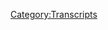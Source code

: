 {{Transcript
    | title         = [[617: June 27, 2003]]
    | caption       = [https://knowledgefight.libsyn.com/617-june-27-2003 Listen to this episode on Libsyn]
    | episodeNumber = [[617: June 27, 2003|617]]
    | length        = 01:19:57
}}

{{MessageBox
    | header     = Warning: Bot Generated Content
    | text       = This transcript was automatically generated by transcription software and likely contains many mistakes and misattributions. Please check the audio for definitive quotes, attribution, and context.
    | image      = N3yvass4myg91.webp
    | imagewidth = 50px
    | id         = warning
}}

{{TranscriptBlock
    | name      = Unknown Speaker
    | timestamp = 00:00:00.000
    | text      = N-N-N-N-N-N-Knowledge Fight
}}

{{TranscriptBlock
    | name      = Unknown Speaker
    | timestamp = 00:00:12.960
    | text      = Dan and Jordan, I am sweating.
}}

{{TranscriptBlock
    | name      = Unknown Speaker
    | timestamp = 00:00:18.320
    | text      = Knowledgefight.com, it's time to pray.
}}

{{TranscriptBlock
    | name      = Unknown Speaker
    | timestamp = 00:00:21.320
    | text      = I have great respect for Knowledgefight.
}}

{{TranscriptBlock
    | name      = Unknown Speaker
    | timestamp = 00:00:23.920
    | text      = Knowledgefight.
}}

{{TranscriptBlock
    | name      = Unknown Speaker
    | timestamp = 00:00:24.920
    | text      = I'm sick of them posing as if they're the good guys, saying we are the bad guys.
}}

{{TranscriptBlock
    | name      = Unknown Speaker
    | timestamp = 00:00:29.000
    | text      = Knowledgefight.
}}

{{TranscriptBlock
    | name      = Unknown Speaker
    | timestamp = 00:00:30.000
    | text      = Dan and Jordan, Knowledgefight.
}}

{{TranscriptBlock
    | name      = Unknown Speaker
    | timestamp = 00:00:32.000
    | text      = Riddler, Riddler, Riddler.
}}

{{TranscriptBlock
    | name      = Unknown Speaker
    | timestamp = 00:00:34.000
    | text      = I need, I need money.
}}

{{TranscriptBlock
    | name      = Unknown Speaker
    | timestamp = 00:00:36.000
    | text      = Riddler, Riddler, Riddler.
}}

{{TranscriptBlock
    | name      = Unknown Speaker
    | timestamp = 00:00:39.000
    | text      = Andy and Kansas, Andy and Kansas.
}}

{{TranscriptBlock
    | name      = Unknown Speaker
    | timestamp = 00:00:42.000
    | text      = Stop it.
}}

{{TranscriptBlock
    | name      = Unknown Speaker
    | timestamp = 00:00:43.000
    | text      = Andy and Kansas, Andy and Kansas.
}}

{{TranscriptBlock
    | name      = Unknown Speaker
    | timestamp = 00:00:45.000
    | text      = Andy, Andy, it's time to pray.
}}

{{TranscriptBlock
    | name      = Unknown Speaker
    | timestamp = 00:00:47.000
    | text      = Andy and Kansas, you're on the air.
}}

{{TranscriptBlock
    | name      = Unknown Speaker
    | timestamp = 00:00:48.000
    | text      = Thanks for holding.
}}

{{TranscriptBlock
    | name      = Unknown Speaker
    | timestamp = 00:00:49.000
    | text      = Hello Alex, I'm a first time caller.
}}

{{TranscriptBlock
    | name      = Unknown Speaker
    | timestamp = 00:00:51.000
    | text      = I'm a huge fan.
}}

{{TranscriptBlock
    | name      = Unknown Speaker
    | timestamp = 00:00:52.000
    | text      = I love your room.
}}

{{TranscriptBlock
    | name      = Unknown Speaker
    | timestamp = 00:00:53.000
    | text      = Knowledgefight.
}}

{{TranscriptBlock
    | name      = Unknown Speaker
    | timestamp = 00:00:54.000
    | text      = N-N-N-N-N-Knowledgefight.com.
}}

{{TranscriptBlock
    | name      = Unknown Speaker
    | timestamp = 00:00:57.000
    | text      = I love you.
}}

{{TranscriptBlock
    | name      = Unknown Speaker
    | timestamp = 00:00:59.000
    | text      = Hey everybody, welcome back to Knowledgefight.
}}

{{TranscriptBlock
    | name      = Unknown Speaker
    | timestamp = 00:01:01.000
    | text      = I'm Dan.
}}

{{TranscriptBlock
    | name      = Unknown Speaker
    | timestamp = 00:01:02.000
    | text      = I'm Jordan.
}}

{{TranscriptBlock
    | name      = Unknown Speaker
    | timestamp = 00:01:03.000
    | text      = We're a couple dudes.
}}

{{TranscriptBlock
    | name      = Unknown Speaker
    | timestamp = 00:01:04.000
    | text      = I'd like to sit around and worship at the altar of Selim and talk a little bit about
}}

{{TranscriptBlock
    | name      = Unknown Speaker
    | timestamp = 00:01:06.000
    | text      = Alex Jones.
}}

{{TranscriptBlock
    | name      = Unknown Speaker
    | timestamp = 00:01:07.000
    | text      = Oh indeed we are, Dan.
}}

{{TranscriptBlock
    | name      = Unknown Speaker
    | timestamp = 00:01:08.000
    | text      = Jordan.
}}

{{TranscriptBlock
    | name      = Unknown Speaker
    | timestamp = 00:01:09.000
    | text      = Dan.
}}

{{TranscriptBlock
    | name      = Unknown Speaker
    | timestamp = 00:01:10.000
    | text      = Jordan.
}}

{{TranscriptBlock
    | name      = Unknown Speaker
    | timestamp = 00:01:11.000
    | text      = I have a quick question for you.
}}

{{TranscriptBlock
    | name      = Unknown Speaker
    | timestamp = 00:01:12.000
    | text      = Yes, what's up?
}}

{{TranscriptBlock
    | name      = Unknown Speaker
    | timestamp = 00:01:13.000
    | text      = What's your bright spot today, sir?
}}

{{TranscriptBlock
    | name      = Unknown Speaker
    | timestamp = 00:01:14.000
    | text      = My bright spot today might be a controversial bright spot.
}}

{{TranscriptBlock
    | name      = Unknown Speaker
    | timestamp = 00:01:16.000
    | text      = Controversial bright spot.
}}

{{TranscriptBlock
    | name      = Unknown Speaker
    | timestamp = 00:01:17.000
    | text      = Maybe one that people won't come on board for.
}}

{{TranscriptBlock
    | name      = Unknown Speaker
    | timestamp = 00:01:20.000
    | text      = Okay, okay.
}}

{{TranscriptBlock
    | name      = Unknown Speaker
    | timestamp = 00:01:21.000
    | text      = And that is, I'm excited that it's winter.
}}

{{TranscriptBlock
    | name      = Unknown Speaker
    | timestamp = 00:01:24.000
    | text      = Ah, I see, I see.
}}

{{TranscriptBlock
    | name      = Unknown Speaker
    | timestamp = 00:01:26.000
    | text      = I didn't realize it until maybe like a couple weeks ago, but I was like, I am pumped that
}}

{{TranscriptBlock
    | name      = Unknown Speaker
    | timestamp = 00:01:32.000
    | text      = a Chicago winter is coming.
}}

{{TranscriptBlock
    | name      = Unknown Speaker
    | timestamp = 00:01:34.000
    | text      = You know, like I didn't realize how much I enjoy it.
}}

{{TranscriptBlock
    | name      = Unknown Speaker
    | timestamp = 00:01:36.400
    | text      = I like a winter.
}}

{{TranscriptBlock
    | name      = Unknown Speaker
    | timestamp = 00:01:37.400
    | text      = And I know I say that and then it's going to be negative 20 and I'm like, I hate winter.
}}

{{TranscriptBlock
    | name      = Unknown Speaker
    | timestamp = 00:01:43.000
    | text      = No, no, no.
}}

{{TranscriptBlock
    | name      = Unknown Speaker
    | timestamp = 00:01:44.000
    | text      = That is the nature of the beast.
}}

{{TranscriptBlock
    | name      = Unknown Speaker
    | timestamp = 00:01:46.000
    | text      = Yeah, but I don't think I could live in a place that didn't have a winter.
}}

{{TranscriptBlock
    | name      = Unknown Speaker
    | timestamp = 00:01:50.000
    | text      = And it's kind of nice to have a little bit of snow coming.
}}

{{TranscriptBlock
    | name      = Unknown Speaker
    | timestamp = 00:01:53.000
    | text      = Yeah, it's a nice thing to have the seasons change something for you without you having
}}

{{TranscriptBlock
    | name      = Unknown Speaker
    | timestamp = 00:01:59.400
    | text      = to like move or something, you know?
}}

{{TranscriptBlock
    | name      = Unknown Speaker
    | timestamp = 00:02:01.000
    | text      = Sure.
}}

{{TranscriptBlock
    | name      = Unknown Speaker
    | timestamp = 00:02:02.000
    | text      = Like I just, all I did was just sit here for a while and things are different now.
}}

{{TranscriptBlock
    | name      = Unknown Speaker
    | timestamp = 00:02:05.000
    | text      = That's not bad.
}}

{{TranscriptBlock
    | name      = Unknown Speaker
    | timestamp = 00:02:06.000
    | text      = No.
}}

{{TranscriptBlock
    | name      = Unknown Speaker
    | timestamp = 00:02:07.000
    | text      = No.
}}

{{TranscriptBlock
    | name      = Unknown Speaker
    | timestamp = 00:02:08.000
    | text      = Yeah, and you know, I think the, it feels like the leaves fell off the trees like within
}}

{{TranscriptBlock
    | name      = Unknown Speaker
    | timestamp = 00:02:12.000
    | text      = a matter of a couple days.
}}

{{TranscriptBlock
    | name      = Unknown Speaker
    | timestamp = 00:02:13.000
    | text      = Awful quick.
}}

{{TranscriptBlock
    | name      = Unknown Speaker
    | timestamp = 00:02:14.000
    | text      = Like overnight and then now it's snowing.
}}

{{TranscriptBlock
    | name      = Unknown Speaker
    | timestamp = 00:02:17.000
    | text      = Yep.
}}

{{TranscriptBlock
    | name      = Unknown Speaker
    | timestamp = 00:02:18.000
    | text      = Alright, here we go.
}}

{{TranscriptBlock
    | name      = Unknown Speaker
    | timestamp = 00:02:19.000
    | text      = It was fine.
}}

{{TranscriptBlock
    | name      = Unknown Speaker
    | timestamp = 00:02:20.000
    | text      = It was a nice sunny day and then about two in the afternoon it's just like, well, it's
}}

{{TranscriptBlock
    | name      = Unknown Speaker
    | timestamp = 00:02:24.000
    | text      = going to be winter forever now.
}}

{{TranscriptBlock
    | name      = Unknown Speaker
    | timestamp = 00:02:25.000
    | text      = Yeah, zero to 60 or 60 to zero I guess in this case.
}}

{{TranscriptBlock
    | name      = Unknown Speaker
    | timestamp = 00:02:28.000
    | text      = Oh, nice.
}}

{{TranscriptBlock
    | name      = Unknown Speaker
    | timestamp = 00:02:29.000
    | text      = I like fall probably the best.
}}

{{TranscriptBlock
    | name      = Unknown Speaker
    | timestamp = 00:02:31.000
    | text      = Sure.
}}

{{TranscriptBlock
    | name      = Unknown Speaker
    | timestamp = 00:02:32.000
    | text      = But then, yeah, winter's pretty good.
}}

{{TranscriptBlock
    | name      = Unknown Speaker
    | timestamp = 00:02:33.000
    | text      = Winter's pretty good.
}}

{{TranscriptBlock
    | name      = Unknown Speaker
    | timestamp = 00:02:34.000
    | text      = I don't think, as much as I love, you know, the islands.
}}

{{TranscriptBlock
    | name      = Unknown Speaker
    | timestamp = 00:02:37.000
    | text      = Sure.
}}

{{TranscriptBlock
    | name      = Unknown Speaker
    | timestamp = 00:02:38.000
    | text      = The tropics.
}}

{{TranscriptBlock
    | name      = Unknown Speaker
    | timestamp = 00:02:39.000
    | text      = Sure.
}}

{{TranscriptBlock
    | name      = Unknown Speaker
    | timestamp = 00:02:40.000
    | text      = Yeah, yeah, yeah.
}}

{{TranscriptBlock
    | name      = Unknown Speaker
    | timestamp = 00:02:41.000
    | text      = I don't know.
}}

{{TranscriptBlock
    | name      = Unknown Speaker
    | timestamp = 00:02:42.000
    | text      = I might miss winter.
}}

{{TranscriptBlock
    | name      = Unknown Speaker
    | timestamp = 00:02:43.000
    | text      = The winter is, I'm an indoor kid.
}}

{{TranscriptBlock
    | name      = Unknown Speaker
    | timestamp = 00:02:45.000
    | text      = I'm an indoor kid, man.
}}

{{TranscriptBlock
    | name      = Unknown Speaker
    | timestamp = 00:02:46.000
    | text      = Sure.
}}

{{TranscriptBlock
    | name      = Unknown Speaker
    | timestamp = 00:02:47.000
    | text      = You know, I don't like to be outside much anyway.
}}

{{TranscriptBlock
    | name      = Unknown Speaker
    | timestamp = 00:02:49.000
    | text      = So if it's super cold, that just gives me an excuse to get back inside that much quicker.
}}

{{TranscriptBlock
    | name      = Unknown Speaker
    | timestamp = 00:02:53.000
    | text      = That's true.
}}

{{TranscriptBlock
    | name      = Unknown Speaker
    | timestamp = 00:02:54.000
    | text      = Yeah.
}}

{{TranscriptBlock
    | name      = Unknown Speaker
    | timestamp = 00:02:55.000
    | text      = And if you're an indoor kid, I can just bring snowballs inside your house.
}}

{{TranscriptBlock
    | name      = Unknown Speaker
    | timestamp = 00:02:58.000
    | text      = Yeah, exactly.
}}

{{TranscriptBlock
    | name      = Unknown Speaker
    | timestamp = 00:02:59.000
    | text      = Throw them at you.
}}

{{TranscriptBlock
    | name      = Unknown Speaker
    | timestamp = 00:03:00.000
    | text      = I'll put them in the freezer and then we'll have a good time.
}}

{{TranscriptBlock
    | name      = Unknown Speaker
    | timestamp = 00:03:02.000
    | text      = For sure.
}}

{{TranscriptBlock
    | name      = Unknown Speaker
    | timestamp = 00:03:03.000
    | text      = So what's your bright spot?
}}

{{TranscriptBlock
    | name      = Unknown Speaker
    | timestamp = 00:03:04.000
    | text      = My bright spot, Dan, is, I'm surprised it was not your bright spot as well, but we had
}}

{{TranscriptBlock
    | name      = Unknown Speaker
    | timestamp = 00:03:11.000
    | text      = a bit of a fun time watching wrestling with the.
}}

{{TranscriptBlock
    | name      = Unknown Speaker
    | timestamp = 00:03:15.000
    | text      = Want to go watch AEW's Full Gear pay-per-view.
}}

{{TranscriptBlock
    | name      = Unknown Speaker
    | timestamp = 00:03:18.000
    | text      = Yes, with Marty and Sarah of Marty and Sarah Love Wrestling.
}}

{{TranscriptBlock
    | name      = Unknown Speaker
    | timestamp = 00:03:22.000
    | text      = Yeah.
}}

{{TranscriptBlock
    | name      = Unknown Speaker
    | timestamp = 00:03:23.000
    | text      = We had a nice off-air crossover episode, I believe is what people are calling a hanging
}}

{{TranscriptBlock
    | name      = Unknown Speaker
    | timestamp = 00:03:28.000
    | text      = out these days.
}}

{{TranscriptBlock
    | name      = Unknown Speaker
    | timestamp = 00:03:29.000
    | text      = It was a goddamn fist fight.
}}

{{TranscriptBlock
    | name      = Unknown Speaker
    | timestamp = 00:03:30.000
    | text      = It was a goddamn fist fight.
}}

{{TranscriptBlock
    | name      = Unknown Speaker
    | timestamp = 00:03:33.000
    | text      = It was a fantastic time.
}}

{{TranscriptBlock
    | name      = Unknown Speaker
    | timestamp = 00:03:34.000
    | text      = It was great to see them.
}}

{{TranscriptBlock
    | name      = Unknown Speaker
    | timestamp = 00:03:35.000
    | text      = I haven't been to their place in, you know, it was just great.
}}

{{TranscriptBlock
    | name      = Unknown Speaker
    | timestamp = 00:03:38.000
    | text      = It was fantastic.
}}

{{TranscriptBlock
    | name      = Unknown Speaker
    | timestamp = 00:03:39.000
    | text      = It was a lot of fun.
}}

{{TranscriptBlock
    | name      = Unknown Speaker
    | timestamp = 00:03:40.000
    | text      = It was good times hanging out.
}}

{{TranscriptBlock
    | name      = Unknown Speaker
    | timestamp = 00:03:42.000
    | text      = I am going to keep my review of the pay-per-view of myself.
}}

{{TranscriptBlock
    | name      = Unknown Speaker
    | timestamp = 00:03:45.000
    | text      = Yes, we'll keep one of those.
}}

{{TranscriptBlock
    | name      = Unknown Speaker
    | timestamp = 00:03:46.000
    | text      = Except to say it was too long.
}}

{{TranscriptBlock
    | name      = Unknown Speaker
    | timestamp = 00:03:47.000
    | text      = Too long!
}}

{{TranscriptBlock
    | name      = Unknown Speaker
    | timestamp = 00:03:48.000
    | text      = Too long.
}}

{{TranscriptBlock
    | name      = Unknown Speaker
    | timestamp = 00:03:49.000
    | text      = That is not going to be a controversial bright spot.
}}

{{TranscriptBlock
    | name      = Unknown Speaker
    | timestamp = 00:03:51.000
    | text      = Probably not.
}}

{{TranscriptBlock
    | name      = Unknown Speaker
    | timestamp = 00:03:52.000
    | text      = So, Jordan, today we're going back to the past.
}}

{{TranscriptBlock
    | name      = Unknown Speaker
    | timestamp = 00:03:55.000
    | text      = We're going to be talking about June 27th, 2003.
}}

{{TranscriptBlock
    | name      = Unknown Speaker
    | timestamp = 00:03:59.000
    | text      = Okay.
}}

{{TranscriptBlock
    | name      = Unknown Speaker
    | timestamp = 00:04:00.000
    | text      = On this here episode.
}}

{{TranscriptBlock
    | name      = Unknown Speaker
    | timestamp = 00:04:02.000
    | text      = And one of the reasons for that was that on our last episode of the present day, I think
}}

{{TranscriptBlock
    | name      = Unknown Speaker
    | timestamp = 00:04:07.000
    | text      = I got enough of Alex.
}}

{{TranscriptBlock
    | name      = Unknown Speaker
    | timestamp = 00:04:09.000
    | text      = This guy's a real dick.
}}

{{TranscriptBlock
    | name      = Unknown Speaker
    | timestamp = 00:04:11.000
    | text      = He's a real piece of shit.
}}

{{TranscriptBlock
    | name      = Unknown Speaker
    | timestamp = 00:04:12.000
    | text      = And I want to maintain there being some things to learn on this here podcast.
}}

{{TranscriptBlock
    | name      = Unknown Speaker
    | timestamp = 00:04:19.000
    | text      = Sure.
}}

{{TranscriptBlock
    | name      = Unknown Speaker
    | timestamp = 00:04:20.000
    | text      = And so I wanted to dig back and find some meaty stuff to go over.
}}

{{TranscriptBlock
    | name      = Unknown Speaker
    | timestamp = 00:04:24.000
    | text      = And I did.
}}

{{TranscriptBlock
    | name      = Unknown Speaker
    | timestamp = 00:04:25.000
    | text      = I found some things that are, I think, going to be really interesting to get into.
}}

{{TranscriptBlock
    | name      = Unknown Speaker
    | timestamp = 00:04:28.000
    | text      = Some perceptions that will be busted.
}}

{{TranscriptBlock
    | name      = Unknown Speaker
    | timestamp = 00:04:31.000
    | text      = Ooh.
}}

{{TranscriptBlock
    | name      = Unknown Speaker
    | timestamp = 00:04:32.000
    | text      = Maybe a little...
}}

{{TranscriptBlock
    | name      = Unknown Speaker
    | timestamp = 00:04:33.000
    | text      = A little knock, knock, knock.
}}

{{TranscriptBlock
    | name      = Unknown Speaker
    | timestamp = 00:04:34.000
    | text      = A little perceptions.
}}

{{TranscriptBlock
    | name      = Unknown Speaker
    | timestamp = 00:04:35.000
    | text      = You're busted.
}}

{{TranscriptBlock
    | name      = Unknown Speaker
    | timestamp = 00:04:36.000
    | text      = You're busted.
}}

{{TranscriptBlock
    | name      = Unknown Speaker
    | timestamp = 00:04:37.000
    | text      = And I'm excited to get into that, but before we do, Jordan, let's say hello to some new
}}

{{TranscriptBlock
    | name      = Unknown Speaker
    | timestamp = 00:04:40.000
    | text      = wonks.
}}

{{TranscriptBlock
    | name      = Unknown Speaker
    | timestamp = 00:04:41.000
    | text      = That's a great idea.
}}

{{TranscriptBlock
    | name      = Unknown Speaker
    | timestamp = 00:04:42.000
    | text      = So first, Mark Mack in Mayberry RFD.
}}

{{TranscriptBlock
    | name      = Unknown Speaker
    | timestamp = 00:04:44.000
    | text      = Thank you so much.
}}

{{TranscriptBlock
    | name      = Unknown Speaker
    | timestamp = 00:04:45.000
    | text      = You are now a policy wonk.
}}

{{TranscriptBlock
    | name      = Unknown Speaker
    | timestamp = 00:04:46.000
    | text      = I'm a policy wonk.
}}

{{TranscriptBlock
    | name      = Unknown Speaker
    | timestamp = 00:04:47.000
    | text      = Thank you very much, Mark Mack.
}}

{{TranscriptBlock
    | name      = Unknown Speaker
    | timestamp = 00:04:48.000
    | text      = Thank you.
}}

{{TranscriptBlock
    | name      = Unknown Speaker
    | timestamp = 00:04:49.000
    | text      = Next, my partner's two cats are named Tom and Bosley, and she didn't get why it was
}}

{{TranscriptBlock
    | name      = Unknown Speaker
    | timestamp = 00:04:53.000
    | text      = funny.
}}

{{TranscriptBlock
    | name      = Unknown Speaker
    | timestamp = 00:04:54.000
    | text      = Thank you so much.
}}

{{TranscriptBlock
    | name      = Unknown Speaker
    | timestamp = 00:04:55.000
    | text      = You are now a policy wonk.
}}

{{TranscriptBlock
    | name      = Unknown Speaker
    | timestamp = 00:04:56.000
    | text      = I'm a policy wonk.
}}

{{TranscriptBlock
    | name      = Unknown Speaker
    | timestamp = 00:04:57.000
    | text      = Thank you very much.
}}

{{TranscriptBlock
    | name      = Unknown Speaker
    | timestamp = 00:04:58.000
    | text      = Thank you.
}}

{{TranscriptBlock
    | name      = Unknown Speaker
    | timestamp = 00:04:59.000
    | text      = Next, it's not the globalist but eating disorder that consumes kids.
}}

{{TranscriptBlock
    | name      = Unknown Speaker
    | timestamp = 00:05:01.000
    | text      = Fuck eating disorder.
}}

{{TranscriptBlock
    | name      = Unknown Speaker
    | timestamp = 00:05:02.000
    | text      = Thank you so much.
}}

{{TranscriptBlock
    | name      = Unknown Speaker
    | timestamp = 00:05:03.000
    | text      = You are now a policy wonk.
}}

{{TranscriptBlock
    | name      = Unknown Speaker
    | timestamp = 00:05:04.000
    | text      = I'm a policy wonk.
}}

{{TranscriptBlock
    | name      = Unknown Speaker
    | timestamp = 00:05:05.000
    | text      = Thank you, and we agree.
}}

{{TranscriptBlock
    | name      = Unknown Speaker
    | timestamp = 00:05:06.000
    | text      = Next, you can't say that on the HPG network.
}}

{{TranscriptBlock
    | name      = Unknown Speaker
    | timestamp = 00:05:08.000
    | text      = Thank you so much.
}}

{{TranscriptBlock
    | name      = Unknown Speaker
    | timestamp = 00:05:09.000
    | text      = You are now a policy wonk.
}}

{{TranscriptBlock
    | name      = Unknown Speaker
    | timestamp = 00:05:10.000
    | text      = I'm a policy wonk.
}}

{{TranscriptBlock
    | name      = Unknown Speaker
    | timestamp = 00:05:11.000
    | text      = Thank you very much.
}}

{{TranscriptBlock
    | name      = Unknown Speaker
    | timestamp = 00:05:12.000
    | text      = Strange aliases.
}}

{{TranscriptBlock
    | name      = Unknown Speaker
    | timestamp = 00:05:13.000
    | text      = Yeah.
}}

{{TranscriptBlock
    | name      = Unknown Speaker
    | timestamp = 00:05:14.000
    | text      = Not this one, though.
}}

{{TranscriptBlock
    | name      = Unknown Speaker
    | timestamp = 00:05:15.000
    | text      = J.D.
}}

{{TranscriptBlock
    | name      = Unknown Speaker
    | timestamp = 00:05:16.000
    | text      = Thank you so much.
}}

{{TranscriptBlock
    | name      = Unknown Speaker
    | timestamp = 00:05:17.000
    | text      = I love it.
}}

{{TranscriptBlock
    | name      = Unknown Speaker
    | timestamp = 00:05:18.000
    | text      = Hello, you're now a policy wonk.
}}

{{TranscriptBlock
    | name      = Unknown Speaker
    | timestamp = 00:05:19.000
    | text      = I'm a policy wonk.
}}

{{TranscriptBlock
    | name      = Unknown Speaker
    | timestamp = 00:05:20.000
    | text      = Thank you, J.D.
}}

{{TranscriptBlock
    | name      = Unknown Speaker
    | timestamp = 00:05:21.000
    | text      = And Mr. Jones and me look into the deep state.
}}

{{TranscriptBlock
    | name      = Unknown Speaker
    | timestamp = 00:05:24.360
    | text      = Yeah, we stare at the desertly globalists.
}}

{{TranscriptBlock
    | name      = Unknown Speaker
    | timestamp = 00:05:27.199
    | text      = They're coming for you.
}}

{{TranscriptBlock
    | name      = Unknown Speaker
    | timestamp = 00:05:28.199
    | text      = Oh, no, no.
}}

{{TranscriptBlock
    | name      = Unknown Speaker
    | timestamp = 00:05:29.199
    | text      = They're coming for me.
}}

{{TranscriptBlock
    | name      = Unknown Speaker
    | timestamp = 00:05:30.199
    | text      = I want to beat Bob Dylan.
}}

{{TranscriptBlock
    | name      = Unknown Speaker
    | timestamp = 00:05:32.079
    | text      = Thank you so much.
}}

{{TranscriptBlock
    | name      = Unknown Speaker
    | timestamp = 00:05:33.079
    | text      = You are now a policy wonk.
}}

{{TranscriptBlock
    | name      = Unknown Speaker
    | timestamp = 00:05:34.079
    | text      = I'm a policy wonk.
}}

{{TranscriptBlock
    | name      = Unknown Speaker
    | timestamp = 00:05:35.079
    | text      = Thank you.
}}

{{TranscriptBlock
    | name      = Unknown Speaker
    | timestamp = 00:05:36.079
    | text      = Thank you.
}}

{{TranscriptBlock
    | name      = Unknown Speaker
    | timestamp = 00:05:37.079
    | text      = Thank you.
}}

{{TranscriptBlock
    | name      = Unknown Speaker
    | timestamp = 00:05:38.079
    | text      = I like this message.
}}

{{TranscriptBlock
    | name      = Unknown Speaker
    | timestamp = 00:05:39.079
    | text      = Thank you.
}}

{{TranscriptBlock
    | name      = Unknown Speaker
    | timestamp = 00:05:40.079
    | text      = This person who had that to be their name.
}}

{{TranscriptBlock
    | name      = Unknown Speaker
    | timestamp = 00:05:43.000
    | text      = Thank God they included a clarification that-
}}

{{TranscriptBlock
    | name      = Unknown Speaker
    | timestamp = 00:05:45.560
    | text      = Did they perhaps sing-
}}

{{TranscriptBlock
    | name      = Unknown Speaker
    | timestamp = 00:05:46.560
    | text      = No, no.
}}

{{TranscriptBlock
    | name      = Unknown Speaker
    | timestamp = 00:05:47.560
    | text      = They had a clarification that was a Counting Crows reference, and I really appreciated
}}

{{TranscriptBlock
    | name      = Unknown Speaker
    | timestamp = 00:05:51.519
    | text      = that, because I don't know if I would have got that otherwise.
}}

{{TranscriptBlock
    | name      = Unknown Speaker
    | timestamp = 00:05:53.360
    | text      = Yeah, it would have been interesting to see you read the entire thing without knowledge
}}

{{TranscriptBlock
    | name      = Unknown Speaker
    | timestamp = 00:05:56.800
    | text      = that it was lyrics.
}}

{{TranscriptBlock
    | name      = Unknown Speaker
    | timestamp = 00:05:58.160
    | text      = What is this?
}}

{{TranscriptBlock
    | name      = Unknown Speaker
    | timestamp = 00:05:59.160
    | text      = Yeah, that would be fun.
}}

{{TranscriptBlock
    | name      = Unknown Speaker
    | timestamp = 00:06:00.160
    | text      = And we got a technocrat to say hello to, so J.Z. in Olympia.
}}

{{TranscriptBlock
    | name      = Unknown Speaker
    | timestamp = 00:06:04.560
    | text      = Thank you so much.
}}

{{TranscriptBlock
    | name      = Unknown Speaker
    | timestamp = 00:06:05.560
    | text      = You are now a technocrat.
}}

{{TranscriptBlock
    | name      = Unknown Speaker
    | timestamp = 00:06:06.560
    | text      = I'm a policy wonk.
}}

{{TranscriptBlock
    | name      = Unknown Speaker
    | timestamp = 00:06:07.560
    | text      = Crikey, mate.
}}

{{TranscriptBlock
    | name      = Unknown Speaker
    | timestamp = 00:06:08.560
    | text      = That's fantastic.
}}

{{TranscriptBlock
    | name      = Unknown Speaker
    | timestamp = 00:06:09.560
    | text      = Have yourself a brew.
}}

{{TranscriptBlock
    | name      = Unknown Speaker
    | timestamp = 00:06:10.560
    | text      = How's your 401k doing, bro?
}}

{{TranscriptBlock
    | name      = Unknown Speaker
    | timestamp = 00:06:12.079
    | text      = All right, we got to go full tilt boogie on this, Watson, all right?
}}

{{TranscriptBlock
    | name      = Unknown Speaker
    | timestamp = 00:06:14.759
    | text      = Let's just get down to business.
}}

{{TranscriptBlock
    | name      = Unknown Speaker
    | timestamp = 00:06:16.319
    | text      = We ain't making that money off that heroin.
}}

{{TranscriptBlock
    | name      = Unknown Speaker
    | timestamp = 00:06:18.399
    | text      = Why you pimps so good?
}}

{{TranscriptBlock
    | name      = Unknown Speaker
    | timestamp = 00:06:20.319
    | text      = My neck is freakishly large.
}}

{{TranscriptBlock
    | name      = Unknown Speaker
    | timestamp = 00:06:21.959
    | text      = I declare info war on you.
}}

{{TranscriptBlock
    | name      = Unknown Speaker
    | timestamp = 00:06:24.399
    | text      = Thank you so much, J.Z. in Olympia, and it's not-
}}

{{TranscriptBlock
    | name      = Unknown Speaker
    | timestamp = 00:06:26.399
    | text      = Thank you very much.
}}

{{TranscriptBlock
    | name      = Unknown Speaker
    | timestamp = 00:06:27.399
    | text      = It's two letters.
}}

{{TranscriptBlock
    | name      = Unknown Speaker
    | timestamp = 00:06:28.399
    | text      = It's J.Z.
}}

{{TranscriptBlock
    | name      = Unknown Speaker
    | timestamp = 00:06:29.399
    | text      = Right, right.
}}

{{TranscriptBlock
    | name      = Unknown Speaker
    | timestamp = 00:06:30.399
    | text      = It's not the J.Z. in the Illuminati.
}}

{{TranscriptBlock
    | name      = Unknown Speaker
    | timestamp = 00:06:31.399
    | text      = No, no.
}}

{{TranscriptBlock
    | name      = Unknown Speaker
    | timestamp = 00:06:32.399
    | text      = It's a different J.Z.
}}

{{TranscriptBlock
    | name      = Unknown Speaker
    | timestamp = 00:06:33.399
    | text      = Not Mr. Beyonce.
}}

{{TranscriptBlock
    | name      = Unknown Speaker
    | timestamp = 00:06:34.399
    | text      = Right, right, right, right.
}}

{{TranscriptBlock
    | name      = Unknown Speaker
    | timestamp = 00:06:35.399
    | text      = No.
}}

{{TranscriptBlock
    | name      = Unknown Speaker
    | timestamp = 00:06:36.399
    | text      = No, no, no.
}}

{{TranscriptBlock
    | name      = Unknown Speaker
    | timestamp = 00:06:37.399
    | text      = Not the king's queen.
}}

{{TranscriptBlock
    | name      = Unknown Speaker
    | timestamp = 00:06:38.399
    | text      = It's a J and a Z.
}}

{{TranscriptBlock
    | name      = Unknown Speaker
    | timestamp = 00:06:39.399
    | text      = So, Jordan, we start off today's episode with some triumphant news for some, some possibly
}}

{{TranscriptBlock
    | name      = Unknown Speaker
    | timestamp = 00:06:46.519
    | text      = iffy news for Alex that he interprets in a strange way.
}}

{{TranscriptBlock
    | name      = Unknown Speaker
    | timestamp = 00:06:50.959
    | text      = US Senator, the oldest US Senator, the longest serving US Senator who just left office last
}}

{{TranscriptBlock
    | name      = Unknown Speaker
    | timestamp = 00:06:58.800
    | text      = year died this morning.
}}

{{TranscriptBlock
    | name      = Unknown Speaker
    | timestamp = 00:07:02.000
    | text      = Former US Senator Strom Thurmond dies.
}}

{{TranscriptBlock
    | name      = Unknown Speaker
    | timestamp = 00:07:06.079
    | text      = Strom Thurmond, the longest serving Senator in US history died Thursday.
}}

{{TranscriptBlock
    | name      = Unknown Speaker
    | timestamp = 00:07:10.519
    | text      = He was 100.
}}

{{TranscriptBlock
    | name      = Unknown Speaker
    | timestamp = 00:07:13.240
    | text      = So he died in the, I guess, early morning hours yesterday.
}}

{{TranscriptBlock
    | name      = Unknown Speaker
    | timestamp = 00:07:17.439
    | text      = Again, Thurmond died at 9.45 PM local time in a hospital in his hometown of Edgar Field,
}}

{{TranscriptBlock
    | name      = Unknown Speaker
    | timestamp = 00:07:26.120
    | text      = said his son, Strom Thurmond Jr.
}}

{{TranscriptBlock
    | name      = Unknown Speaker
    | timestamp = 00:07:29.199
    | text      = He served as a Senator from South Carolina for 48 years, as both a Democrat and later
}}

{{TranscriptBlock
    | name      = Unknown Speaker
    | timestamp = 00:07:34.800
    | text      = as a Republican.
}}

{{TranscriptBlock
    | name      = Unknown Speaker
    | timestamp = 00:07:37.560
    | text      = And Strom Thurmond was attacked viciously and endlessly because he wasn't a Democrat
}}

{{TranscriptBlock
    | name      = Unknown Speaker
    | timestamp = 00:07:43.079
    | text      = and he wasn't a Klan member.
}}

{{TranscriptBlock
    | name      = Unknown Speaker
    | timestamp = 00:07:44.680
    | text      = So he was called a racist.
}}

{{TranscriptBlock
    | name      = Unknown Speaker
    | timestamp = 00:07:46.519
    | text      = If you're a Klan member, if you hate black people, if you try to exterminate them, you're
}}

{{TranscriptBlock
    | name      = Unknown Speaker
    | timestamp = 00:07:52.560
    | text      = called a member.
}}

{{TranscriptBlock
    | name      = Unknown Speaker
    | timestamp = 00:07:53.560
    | text      = Sir, I have a question.
}}

{{TranscriptBlock
    | name      = Unknown Speaker
    | timestamp = 00:07:54.560
    | text      = You're called a right wing extremist if you care about black people.
}}

{{TranscriptBlock
    | name      = Unknown Speaker
    | timestamp = 00:07:59.279
    | text      = And so he was attacked.
}}

{{TranscriptBlock
    | name      = Unknown Speaker
    | timestamp = 00:08:00.720
    | text      = He was attacked.
}}

{{TranscriptBlock
    | name      = Unknown Speaker
    | timestamp = 00:08:01.720
    | text      = Excuse me, sir.
}}

{{TranscriptBlock
    | name      = Unknown Speaker
    | timestamp = 00:08:02.720
    | text      = He was attacked.
}}

{{TranscriptBlock
    | name      = Unknown Speaker
    | timestamp = 00:08:03.720
    | text      = Excuse me, sir.
}}

{{TranscriptBlock
    | name      = Unknown Speaker
    | timestamp = 00:08:04.720
    | text      = He was attacked.
}}

{{TranscriptBlock
    | name      = Unknown Speaker
    | timestamp = 00:08:05.720
    | text      = He was attacked.
}}

{{TranscriptBlock
    | name      = Unknown Speaker
    | timestamp = 00:08:06.720
    | text      = He wanted slavery back.
}}

{{TranscriptBlock
    | name      = Unknown Speaker
    | timestamp = 00:08:07.720
    | text      = So yeah, I think this is an interesting take on Strom Thurmond and why people would call
}}

{{TranscriptBlock
    | name      = Unknown Speaker
    | timestamp = 00:08:11.399
    | text      = him a racist.
}}

{{TranscriptBlock
    | name      = Unknown Speaker
    | timestamp = 00:08:12.639
    | text      = Wow.
}}

{{TranscriptBlock
    | name      = Unknown Speaker
    | timestamp = 00:08:13.639
    | text      = This is full of shit.
}}

{{TranscriptBlock
    | name      = Unknown Speaker
    | timestamp = 00:08:14.639
    | text      = Yikes.
}}

{{TranscriptBlock
    | name      = Unknown Speaker
    | timestamp = 00:08:15.639
    | text      = So for instance, even in the information that Alex provided in just that clip, you might
}}

{{TranscriptBlock
    | name      = Unknown Speaker
    | timestamp = 00:08:19.439
    | text      = end up like, if that's all you had to go on, you might ask yourself, why did Strom Thurmond
}}

{{TranscriptBlock
    | name      = Unknown Speaker
    | timestamp = 00:08:23.920
    | text      = go from being a Democrat to being a Republican?
}}

{{TranscriptBlock
    | name      = Unknown Speaker
    | timestamp = 00:08:25.920
    | text      = Why?
}}

{{TranscriptBlock
    | name      = Unknown Speaker
    | timestamp = 00:08:26.920
    | text      = Why didn't Alex get into any of that?
}}

{{TranscriptBlock
    | name      = Unknown Speaker
    | timestamp = 00:08:28.879
    | text      = It seems like something that maybe was a big decision for him.
}}

{{TranscriptBlock
    | name      = Unknown Speaker
    | timestamp = 00:08:31.560
    | text      = Yeah.
}}

{{TranscriptBlock
    | name      = Unknown Speaker
    | timestamp = 00:08:32.559
    | text      = I wonder if a lot of people at the same time became, went from being Democrats to becoming
}}

{{TranscriptBlock
    | name      = Unknown Speaker
    | timestamp = 00:08:37.799
    | text      = Republicans.
}}

{{TranscriptBlock
    | name      = Unknown Speaker
    | timestamp = 00:08:38.799
    | text      = So the short version is that Strom was a huge racist and the Democratic party wasn't racist
}}

{{TranscriptBlock
    | name      = Unknown Speaker
    | timestamp = 00:08:42.720
    | text      = enough for him anymore.
}}

{{TranscriptBlock
    | name      = Unknown Speaker
    | timestamp = 00:08:43.799
    | text      = Not anymore.
}}

{{TranscriptBlock
    | name      = Unknown Speaker
    | timestamp = 00:08:44.799
    | text      = So the longer version is that in 1956, many Southern Democrats or Dixiecrats as they were
}}

{{TranscriptBlock
    | name      = Unknown Speaker
    | timestamp = 00:08:49.759
    | text      = known after they went a little rogue in response to Harry S. Truman supporting some civil rights
}}

{{TranscriptBlock
    | name      = Unknown Speaker
    | timestamp = 00:08:54.039
    | text      = things in the 1948 election.
}}

{{TranscriptBlock
    | name      = Unknown Speaker
    | timestamp = 00:08:57.000
    | text      = So these Dixiecrats were really pissed off about the Supreme Court's decision in Brown
}}

{{TranscriptBlock
    | name      = Unknown Speaker
    | timestamp = 00:09:00.440
    | text      = versus Board of Education, which ruled that racially segregated schools were unconstitutional.
}}

{{TranscriptBlock
    | name      = Unknown Speaker
    | timestamp = 00:09:05.799
    | text      = In response, 112 of the 138 members of Congress from Southern states signed what they called
}}

{{TranscriptBlock
    | name      = Unknown Speaker
    | timestamp = 00:09:11.759
    | text      = the Southern Manifesto.
}}

{{TranscriptBlock
    | name      = Unknown Speaker
    | timestamp = 00:09:13.740
    | text      = This document insisted that the Supreme Court had no right to meddle in the matters of education.
}}

{{TranscriptBlock
    | name      = Unknown Speaker
    | timestamp = 00:09:17.840
    | text      = And if, you know, states wanted to make it so people of different races had to go to
}}

{{TranscriptBlock
    | name      = Unknown Speaker
    | timestamp = 00:09:21.379
    | text      = separate schools, protecting that right was critically important.
}}

{{TranscriptBlock
    | name      = Unknown Speaker
    | timestamp = 00:09:24.440
    | text      = It's states' rights, Dan.
}}

{{TranscriptBlock
    | name      = Unknown Speaker
    | timestamp = 00:09:26.500
    | text      = It's not, it's about the federal system getting out of our business.
}}

{{TranscriptBlock
    | name      = Unknown Speaker
    | timestamp = 00:09:29.960
    | text      = It's important to protect the Constitution.
}}

{{TranscriptBlock
    | name      = Unknown Speaker
    | timestamp = 00:09:32.120
    | text      = Absolutely.
}}

{{TranscriptBlock
    | name      = Unknown Speaker
    | timestamp = 00:09:33.120
    | text      = Right?
}}

{{TranscriptBlock
    | name      = Unknown Speaker
    | timestamp = 00:09:34.120
    | text      = Yeah.
}}

{{TranscriptBlock
    | name      = Unknown Speaker
    | timestamp = 00:09:35.120
    | text      = So they pleaded that they should be able to keep their whole separate but equal thing
}}

{{TranscriptBlock
    | name      = Unknown Speaker
    | timestamp = 00:09:37.240
    | text      = going and blamed efforts to desegregate on quote, outside meddlers.
}}

{{TranscriptBlock
    | name      = Unknown Speaker
    | timestamp = 00:09:41.879
    | text      = I've never heard that before.
}}

{{TranscriptBlock
    | name      = Unknown Speaker
    | timestamp = 00:09:43.200
    | text      = Totally.
}}

{{TranscriptBlock
    | name      = Unknown Speaker
    | timestamp = 00:09:44.200
    | text      = That's so weird that outside meddlers have been, they have been fucking up the progressive
}}

{{TranscriptBlock
    | name      = Unknown Speaker
    | timestamp = 00:09:48.740
    | text      = movement for so long.
}}

{{TranscriptBlock
    | name      = Unknown Speaker
    | timestamp = 00:09:50.159
    | text      = Very effective over time.
}}

{{TranscriptBlock
    | name      = Unknown Speaker
    | timestamp = 00:09:52.320
    | text      = Yeah.
}}

{{TranscriptBlock
    | name      = Unknown Speaker
    | timestamp = 00:09:53.320
    | text      = Undefeated outside meddlers.
}}

{{TranscriptBlock
    | name      = Unknown Speaker
    | timestamp = 00:09:55.320
    | text      = They warned that trying to integrate schools was going to destroy the amicable relations
}}

{{TranscriptBlock
    | name      = Unknown Speaker
    | timestamp = 00:09:59.399
    | text      = between the races.
}}

{{TranscriptBlock
    | name      = Unknown Speaker
    | timestamp = 00:10:00.399
    | text      = Literally.
}}

{{TranscriptBlock
    | name      = Unknown Speaker
    | timestamp = 00:10:01.399
    | text      = That's in the Southern Manifesto.
}}

{{TranscriptBlock
    | name      = Unknown Speaker
    | timestamp = 00:10:02.399
    | text      = Oh, of course it is.
}}

{{TranscriptBlock
    | name      = Unknown Speaker
    | timestamp = 00:10:03.399
    | text      = They have to, they have to really gaslight you if you want to, if you want to maintain
}}

{{TranscriptBlock
    | name      = Unknown Speaker
    | timestamp = 00:10:06.000
    | text      = slavery you've got to really gaslight people.
}}

{{TranscriptBlock
    | name      = Unknown Speaker
    | timestamp = 00:10:08.000
    | text      = Yeah.
}}

{{TranscriptBlock
    | name      = Unknown Speaker
    | timestamp = 00:10:09.000
    | text      = They commended the quote, states which have declared the intention to resist forced integration
}}

{{TranscriptBlock
    | name      = Unknown Speaker
    | timestamp = 00:10:12.879
    | text      = by any lawful means.
}}

{{TranscriptBlock
    | name      = Unknown Speaker
    | timestamp = 00:10:15.519
    | text      = So Strom Thurmond, as a Southern member of the Senate, was a massive fan of segregation
}}

{{TranscriptBlock
    | name      = Unknown Speaker
    | timestamp = 00:10:19.980
    | text      = and he signed on to the Southern Manifesto.
}}

{{TranscriptBlock
    | name      = Unknown Speaker
    | timestamp = 00:10:21.919
    | text      = Huge fan.
}}

{{TranscriptBlock
    | name      = Unknown Speaker
    | timestamp = 00:10:23.179
    | text      = This was a losing battle he was fighting as the tide was trending towards civil rights
}}

{{TranscriptBlock
    | name      = Unknown Speaker
    | timestamp = 00:10:27.320
    | text      = but that didn't stop him from really trying fucking hard.
}}

{{TranscriptBlock
    | name      = Unknown Speaker
    | timestamp = 00:10:31.100
    | text      = And that brings us to August 28th, 1957 when Strom Thurmond embarked on the longest filibuster
}}

{{TranscriptBlock
    | name      = Unknown Speaker
    | timestamp = 00:10:36.720
    | text      = in history attempting to derail the Civil Rights Act of 1957.
}}

{{TranscriptBlock
    | name      = Unknown Speaker
    | timestamp = 00:10:40.799
    | text      = You got it.
}}

{{TranscriptBlock
    | name      = Unknown Speaker
    | timestamp = 00:10:41.799
    | text      = A large part of which had to do with protecting black people's right to vote.
}}

{{TranscriptBlock
    | name      = Unknown Speaker
    | timestamp = 00:10:44.679
    | text      = Wow, there is that.
}}

{{TranscriptBlock
    | name      = Unknown Speaker
    | timestamp = 00:10:45.679
    | text      = He filibustered for 24 hours and 18 minutes but the bill passed a couple hours after he
}}

{{TranscriptBlock
    | name      = Unknown Speaker
    | timestamp = 00:10:50.519
    | text      = ran out of steam.
}}

{{TranscriptBlock
    | name      = Unknown Speaker
    | timestamp = 00:10:51.799
    | text      = He achieved essentially nothing except making sure people throughout history would remember
}}

{{TranscriptBlock
    | name      = Unknown Speaker
    | timestamp = 00:10:55.299
    | text      = him as a record-setting racist.
}}

{{TranscriptBlock
    | name      = Unknown Speaker
    | timestamp = 00:10:58.120
    | text      = Flash forward a few years and LBJ had just signed the Civil Rights Act of 1964.
}}

{{TranscriptBlock
    | name      = Unknown Speaker
    | timestamp = 00:11:03.039
    | text      = This was a big one as it outlawed discrimination on the basis of race, color, religion, sex
}}

{{TranscriptBlock
    | name      = Unknown Speaker
    | timestamp = 00:11:07.259
    | text      = and national origin.
}}

{{TranscriptBlock
    | name      = Unknown Speaker
    | timestamp = 00:11:09.000
    | text      = This covered voting issues, public accommodations, public facilities, education and employment
}}

{{TranscriptBlock
    | name      = Unknown Speaker
    | timestamp = 00:11:14.019
    | text      = discrimination so as you can easily imagine the racists were really not happy about this.
}}

{{TranscriptBlock
    | name      = Unknown Speaker
    | timestamp = 00:11:18.120
    | text      = Oh, they weren't stoked.
}}

{{TranscriptBlock
    | name      = Unknown Speaker
    | timestamp = 00:11:19.120
    | text      = LBJ's assistant Bill Moyers has quoted Johnson as saying, quote, I think we just delivered
}}

{{TranscriptBlock
    | name      = Unknown Speaker
    | timestamp = 00:11:23.200
    | text      = the South to the Republican Party for a long time to come after he'd signed the bill and
}}

{{TranscriptBlock
    | name      = Unknown Speaker
    | timestamp = 00:11:28.039
    | text      = at the time he couldn't have possibly known how right he was.
}}

{{TranscriptBlock
    | name      = Unknown Speaker
    | timestamp = 00:11:31.600
    | text      = The cracks were there since the Truman administration's embrace of civil rights and this LBJ shit
}}

{{TranscriptBlock
    | name      = Unknown Speaker
    | timestamp = 00:11:36.399
    | text      = was just too much.
}}

{{TranscriptBlock
    | name      = Unknown Speaker
    | timestamp = 00:11:37.860
    | text      = The Republican Party would soon roll out the Southern strategy, an attempt to win over
}}

{{TranscriptBlock
    | name      = Unknown Speaker
    | timestamp = 00:11:42.080
    | text      = white southern voters by explicitly appealing to their racism.
}}

{{TranscriptBlock
    | name      = Unknown Speaker
    | timestamp = 00:11:45.779
    | text      = This was essentially the point where the parties completely changed their identities from what
}}

{{TranscriptBlock
    | name      = Unknown Speaker
    | timestamp = 00:11:49.360
    | text      = they were previously and many of the southern Democrats became Republicans.
}}

{{TranscriptBlock
    | name      = Unknown Speaker
    | timestamp = 00:11:53.960
    | text      = There were still some racist Democrats for sure but a lot of the hardcore folks like
}}

{{TranscriptBlock
    | name      = Unknown Speaker
    | timestamp = 00:11:57.679
    | text      = a guy who would speak for 24 hours straight to try and stop black people from being guaranteed
}}

{{TranscriptBlock
    | name      = Unknown Speaker
    | timestamp = 00:12:01.700
    | text      = equal voting rights, they just made their jump to the Republican Party.
}}

{{TranscriptBlock
    | name      = Unknown Speaker
    | timestamp = 00:12:05.039
    | text      = That's where they were always meant to be.
}}

{{TranscriptBlock
    | name      = Unknown Speaker
    | timestamp = 00:12:06.879
    | text      = Yep.
}}

{{TranscriptBlock
    | name      = Unknown Speaker
    | timestamp = 00:12:07.879
    | text      = Not to put too fine a point on it but Strom Thurmond is essentially synonymous with racism.
}}

{{TranscriptBlock
    | name      = Unknown Speaker
    | timestamp = 00:12:12.120
    | text      = Even though he did soften as time went on and he would eventually do things like vote
}}

{{TranscriptBlock
    | name      = Unknown Speaker
    | timestamp = 00:12:16.879
    | text      = in favor of making a holiday in honor of Martin Luther King Jr., his legacy is impossible
}}

{{TranscriptBlock
    | name      = Unknown Speaker
    | timestamp = 00:12:21.639
    | text      = to separate from his horrible racism at a time when it really mattered a lot.
}}

{{TranscriptBlock
    | name      = Unknown Speaker
    | timestamp = 00:12:26.480
    | text      = The fact that Alex can't even accept this very clear reality of history is an indication
}}

{{TranscriptBlock
    | name      = Unknown Speaker
    | timestamp = 00:12:31.139
    | text      = of how entrenched his own racism is, even in 2003.
}}

{{TranscriptBlock
    | name      = Unknown Speaker
    | timestamp = 00:12:34.840
    | text      = He's just a little publicly less angry about it at this point in his career.
}}

{{TranscriptBlock
    | name      = Unknown Speaker
    | timestamp = 00:12:38.679
    | text      = You know what's wild about the Strom Thurmond thing is I remember in my freshman history
}}

{{TranscriptBlock
    | name      = Unknown Speaker
    | timestamp = 00:12:46.440
    | text      = class we were talking about the president pro tempore of the Senate being fourth in
}}

{{TranscriptBlock
    | name      = Unknown Speaker
    | timestamp = 00:12:51.820
    | text      = line for becoming the president and I was like, who is that now?
}}

{{TranscriptBlock
    | name      = Unknown Speaker
    | timestamp = 00:12:56.960
    | text      = And they go, well, they usually just give it to the oldest senator.
}}

{{TranscriptBlock
    | name      = Unknown Speaker
    | timestamp = 00:13:01.000
    | text      = And it was Strom Thurmond at the time and I was like, oh, that's really funny.
}}

{{TranscriptBlock
    | name      = Unknown Speaker
    | timestamp = 00:13:05.320
    | text      = It's the oldest senator.
}}

{{TranscriptBlock
    | name      = Unknown Speaker
    | timestamp = 00:13:06.600
    | text      = And she just looked at me and she was like, yeah, I wouldn't like Strom Thurmond if I
}}

{{TranscriptBlock
    | name      = Unknown Speaker
    | timestamp = 00:13:11.679
    | text      = were you.
}}

{{TranscriptBlock
    | name      = Unknown Speaker
    | timestamp = 00:13:12.860
    | text      = Did not accept.
}}

{{TranscriptBlock
    | name      = Unknown Speaker
    | timestamp = 00:13:13.860
    | text      = Do you know what your job should be?
}}

{{TranscriptBlock
    | name      = Unknown Speaker
    | timestamp = 00:13:14.960
    | text      = Hey, Strom Thurmond was a giant racist who filibustered for over 24 hours to end civil
}}

{{TranscriptBlock
    | name      = Unknown Speaker
    | timestamp = 00:13:20.679
    | text      = rights as we knew it.
}}

{{TranscriptBlock
    | name      = Unknown Speaker
    | timestamp = 00:13:21.960
    | text      = It's a good, it's a good thing to know.
}}

{{TranscriptBlock
    | name      = Unknown Speaker
    | timestamp = 00:13:26.000
    | text      = Instead she was like, you know what, don't worry.
}}

{{TranscriptBlock
    | name      = Unknown Speaker
    | timestamp = 00:13:29.559
    | text      = Let's just hope that the top three stay in line.
}}

{{TranscriptBlock
    | name      = Unknown Speaker
    | timestamp = 00:13:33.080
    | text      = So Alex has a what about game to play with Strom Thurmond and he's like, come on, man,
}}

{{TranscriptBlock
    | name      = Unknown Speaker
    | timestamp = 00:13:38.639
    | text      = Strom Thurmond couldn't be racist because someone else was.
}}

{{TranscriptBlock
    | name      = Unknown Speaker
    | timestamp = 00:13:41.279
    | text      = Really?
}}

{{TranscriptBlock
    | name      = Unknown Speaker
    | timestamp = 00:13:42.279
    | text      = They're going to tax Strom Thurmond on whatever issues they want, but his segregation issues,
}}

{{TranscriptBlock
    | name      = Unknown Speaker
    | timestamp = 00:13:47.799
    | text      = my friends were in 1957.
}}

{{TranscriptBlock
    | name      = Unknown Speaker
    | timestamp = 00:13:52.679
    | text      = Now back at that time, Senator Byrd was running around with a white hood on his head.
}}

{{TranscriptBlock
    | name      = Unknown Speaker
    | timestamp = 00:13:59.639
    | text      = And of course he's one of the senior Democrats in the Senate.
}}

{{TranscriptBlock
    | name      = Unknown Speaker
    | timestamp = 00:14:02.799
    | text      = So I'm just tired of the double standards.
}}

{{TranscriptBlock
    | name      = Unknown Speaker
    | timestamp = 00:14:06.240
    | text      = I don't want to get off into a big discussion about this because it is a diversion.
}}

{{TranscriptBlock
    | name      = Unknown Speaker
    | timestamp = 00:14:11.120
    | text      = If I were Alex, I wouldn't want to get into a big discussion about this too because the
}}

{{TranscriptBlock
    | name      = Unknown Speaker
    | timestamp = 00:14:14.480
    | text      = specifics end up making this argument fall apart.
}}

{{TranscriptBlock
    | name      = Unknown Speaker
    | timestamp = 00:14:17.080
    | text      = I mean, sooner or later when you're defending Strom Thurmond, you're going to be the guy
}}

{{TranscriptBlock
    | name      = Unknown Speaker
    | timestamp = 00:14:20.600
    | text      = who says something and you go, no, I didn't mean that in a racist way.
}}

{{TranscriptBlock
    | name      = Unknown Speaker
    | timestamp = 00:14:24.360
    | text      = Right.
}}

{{TranscriptBlock
    | name      = Unknown Speaker
    | timestamp = 00:14:25.360
    | text      = Thurmond's segregationist views were not just in 1957.
}}

{{TranscriptBlock
    | name      = Unknown Speaker
    | timestamp = 00:14:28.919
    | text      = They were also well after that point, like when he left the Democratic party because
}}

{{TranscriptBlock
    | name      = Unknown Speaker
    | timestamp = 00:14:32.299
    | text      = they were too against segregation for his taste.
}}

{{TranscriptBlock
    | name      = Unknown Speaker
    | timestamp = 00:14:35.039
    | text      = But Alex does make a good point about Senator Byrd.
}}

{{TranscriptBlock
    | name      = Unknown Speaker
    | timestamp = 00:14:37.480
    | text      = I will admit that.
}}

{{TranscriptBlock
    | name      = Unknown Speaker
    | timestamp = 00:14:38.759
    | text      = That dude was also a piece of shit and was definitely in the Klan.
}}

{{TranscriptBlock
    | name      = Unknown Speaker
    | timestamp = 00:14:42.519
    | text      = There's no real evidence that he was involved in the Klan passed around like 1950 though.
}}

{{TranscriptBlock
    | name      = Unknown Speaker
    | timestamp = 00:14:46.840
    | text      = And he expressed a great deal of regret about being a member later on.
}}

{{TranscriptBlock
    | name      = Unknown Speaker
    | timestamp = 00:14:50.960
    | text      = In the name of fairness though, I don't think it's right of me to say that it's cool to
}}

{{TranscriptBlock
    | name      = Unknown Speaker
    | timestamp = 00:14:55.519
    | text      = look at Byrd differently because he changed later in his life when I'm still sticking
}}

{{TranscriptBlock
    | name      = Unknown Speaker
    | timestamp = 00:14:59.580
    | text      = it to Strom Thurmond, even though he did change a little bit as time went on as well.
}}

{{TranscriptBlock
    | name      = Unknown Speaker
    | timestamp = 00:15:04.039
    | text      = I have a perfect solution to this problem though.
}}

{{TranscriptBlock
    | name      = Unknown Speaker
    | timestamp = 00:15:05.960
    | text      = And that is to say, fuck both of them.
}}

{{TranscriptBlock
    | name      = Unknown Speaker
    | timestamp = 00:15:07.600
    | text      = You got it.
}}

{{TranscriptBlock
    | name      = Unknown Speaker
    | timestamp = 00:15:08.600
    | text      = Now, the only reason I'm really getting into this at all is because there's a perfect example
}}

{{TranscriptBlock
    | name      = Unknown Speaker
    | timestamp = 00:15:13.840
    | text      = that Alex could use to make this same argument a ton better, but he doesn't, which is strange.
}}

{{TranscriptBlock
    | name      = Unknown Speaker
    | timestamp = 00:15:20.440
    | text      = Alex should, instead of bringing up Byrd, he should be bringing up George Wallace, considering
}}

{{TranscriptBlock
    | name      = Unknown Speaker
    | timestamp = 00:15:24.840
    | text      = that he was a hardcore segregationist, as he famously said, segregation now, segregation
}}

{{TranscriptBlock
    | name      = Unknown Speaker
    | timestamp = 00:15:29.559
    | text      = tomorrow, segregation forever.
}}

{{TranscriptBlock
    | name      = Unknown Speaker
    | timestamp = 00:15:31.679
    | text      = Wallace was a gigantic racist and he was running for the Democratic presidential nomination
}}

{{TranscriptBlock
    | name      = Unknown Speaker
    | timestamp = 00:15:36.580
    | text      = all the way up to 1976.
}}

{{TranscriptBlock
    | name      = Unknown Speaker
    | timestamp = 00:15:39.720
    | text      = Now there's a reason that Alex can't use Wallace as the example of racists in the Democratic
}}

{{TranscriptBlock
    | name      = Unknown Speaker
    | timestamp = 00:15:43.639
    | text      = Party, and that's because he has to believe that George Wallace isn't a racist, or else
}}

{{TranscriptBlock
    | name      = Unknown Speaker
    | timestamp = 00:15:47.679
    | text      = his entire worldview suddenly starts to look really racist.
}}

{{TranscriptBlock
    | name      = Unknown Speaker
    | timestamp = 00:15:51.759
    | text      = There's the huge problem that he was the candidate that the John Birch Society was most into,
}}

{{TranscriptBlock
    | name      = Unknown Speaker
    | timestamp = 00:15:56.539
    | text      = and that alone could make Alex not want to associate him with the very clear racism that
}}

{{TranscriptBlock
    | name      = Unknown Speaker
    | timestamp = 00:16:00.799
    | text      = he embodied.
}}

{{TranscriptBlock
    | name      = Unknown Speaker
    | timestamp = 00:16:02.360
    | text      = Then there's the other question that this association would bring up, which is that
}}

{{TranscriptBlock
    | name      = Unknown Speaker
    | timestamp = 00:16:05.960
    | text      = the book that Alex credits with changing his life is None Dare Call It Conspiracy, which
}}

{{TranscriptBlock
    | name      = Unknown Speaker
    | timestamp = 00:16:10.679
    | text      = was written by Gary Allen.
}}

{{TranscriptBlock
    | name      = Unknown Speaker
    | timestamp = 00:16:12.600
    | text      = Allen was one of, if not the most popular writers and speakers in the John Birch Society,
}}

{{TranscriptBlock
    | name      = Unknown Speaker
    | timestamp = 00:16:17.440
    | text      = and was also George Wallace's speechwriter.
}}

{{TranscriptBlock
    | name      = Unknown Speaker
    | timestamp = 00:16:20.159
    | text      = Honestly, Allen was his speechwriter on the presidential campaigns, the first of which
}}

{{TranscriptBlock
    | name      = Unknown Speaker
    | timestamp = 00:16:24.559
    | text      = launched in 1963, the same year he said his famous quote about segregation forever, so
}}

{{TranscriptBlock
    | name      = Unknown Speaker
    | timestamp = 00:16:30.919
    | text      = it's not impossible that Allen had some hand in those words.
}}

{{TranscriptBlock
    | name      = Unknown Speaker
    | timestamp = 00:16:35.080
    | text      = Then you have the issue that one of the big backers of Wallace's 1968 independent party
}}

{{TranscriptBlock
    | name      = Unknown Speaker
    | timestamp = 00:16:39.639
    | text      = run for president was Willis Cardo, the white supremacist and neo-Nazi who founded the Liberty
}}

{{TranscriptBlock
    | name      = Unknown Speaker
    | timestamp = 00:16:44.539
    | text      = Lobby and published The Spotlight, the Holocaust-denying publication that was edited by Alex's friend,
}}

{{TranscriptBlock
    | name      = Unknown Speaker
    | timestamp = 00:16:49.879
    | text      = Big Jim Tucker, who is Alex's main source on Bilderberg conspiracies.
}}

{{TranscriptBlock
    | name      = Unknown Speaker
    | timestamp = 00:16:54.799
    | text      = The threads that unravel when you pull on George Wallace unravel in ways that kind of
}}

{{TranscriptBlock
    | name      = Unknown Speaker
    | timestamp = 00:16:59.159
    | text      = make it too clear that Alex's world and his formative influences are all profound racists.
}}

{{TranscriptBlock
    | name      = Unknown Speaker
    | timestamp = 00:17:04.519
    | text      = That's why, even though George Wallace would be the perfect example to demonstrate democratic
}}

{{TranscriptBlock
    | name      = Unknown Speaker
    | timestamp = 00:17:08.519
    | text      = racism at the time of Strom Thurmond and the civil rights period, Alex would instead go
}}

{{TranscriptBlock
    | name      = Unknown Speaker
    | timestamp = 00:17:12.960
    | text      = with Byrd, who has a decidedly racist past, but no real indication of that Klan association
}}

{{TranscriptBlock
    | name      = Unknown Speaker
    | timestamp = 00:17:18.440
    | text      = continuing into the period we're talking about.
}}

{{TranscriptBlock
    | name      = Unknown Speaker
    | timestamp = 00:17:21.440
    | text      = Alex can't afford to use the perfect example, George Wallace.
}}

{{TranscriptBlock
    | name      = Unknown Speaker
    | timestamp = 00:17:24.680
    | text      = Sure, because it's his body.
}}

{{TranscriptBlock
    | name      = Unknown Speaker
    | timestamp = 00:17:27.799
    | text      = I find that really interesting.
}}

{{TranscriptBlock
    | name      = Unknown Speaker
    | timestamp = 00:17:29.559
    | text      = That is, I mean, I...
}}

{{TranscriptBlock
    | name      = Unknown Speaker
    | timestamp = 00:17:32.200
    | text      = Because I was sitting there listening, I'm like, why don't you use Wallace?
}}

{{TranscriptBlock
    | name      = Unknown Speaker
    | timestamp = 00:17:35.039
    | text      = Use Wallace.
}}

{{TranscriptBlock
    | name      = Unknown Speaker
    | timestamp = 00:17:36.039
    | text      = I mean, I used Wallace instantly the moment you say Strom Thurmond.
}}

{{TranscriptBlock
    | name      = Unknown Speaker
    | timestamp = 00:17:40.559
    | text      = I'm like, yeah, and his good buddy George Wallace.
}}

{{TranscriptBlock
    | name      = Unknown Speaker
    | timestamp = 00:17:43.079
    | text      = That's the way it works.
}}

{{TranscriptBlock
    | name      = Unknown Speaker
    | timestamp = 00:17:44.980
    | text      = And for him to just have to sit there and be like, fuck, who can I find?
}}

{{TranscriptBlock
    | name      = Unknown Speaker
    | timestamp = 00:17:51.599
    | text      = So Alex doesn't like a lot of these people in the Republican Party at this point, all
}}

{{TranscriptBlock
    | name      = Unknown Speaker
    | timestamp = 00:17:56.559
    | text      = these neo-Kans.
}}

{{TranscriptBlock
    | name      = Unknown Speaker
    | timestamp = 00:17:57.559
    | text      = They're all secretly liberals.
}}

{{TranscriptBlock
    | name      = Unknown Speaker
    | timestamp = 00:17:59.519
    | text      = Sure, sure, sure.
}}

{{TranscriptBlock
    | name      = Unknown Speaker
    | timestamp = 00:18:00.880
    | text      = They only want segregation a little bit.
}}

{{TranscriptBlock
    | name      = Unknown Speaker
    | timestamp = 00:18:02.599
    | text      = So you got George W. Bush and you got Trent Lott, and these two dudes are in Alex's crosshairs
}}

{{TranscriptBlock
    | name      = Unknown Speaker
    | timestamp = 00:18:08.319
    | text      = for the wrong reasons.
}}

{{TranscriptBlock
    | name      = Unknown Speaker
    | timestamp = 00:18:09.319
    | text      = I have a Fox News story where Bush told him, stop bringing that up for a vote.
}}

{{TranscriptBlock
    | name      = Unknown Speaker
    | timestamp = 00:18:14.160
    | text      = That's not your prerogative.
}}

{{TranscriptBlock
    | name      = Unknown Speaker
    | timestamp = 00:18:15.240
    | text      = You follow the White House's orders.
}}

{{TranscriptBlock
    | name      = Unknown Speaker
    | timestamp = 00:18:16.880
    | text      = So that's the only reason Bush turned his back on Trent Lott, his little cheerleader
}}

{{TranscriptBlock
    | name      = Unknown Speaker
    | timestamp = 00:18:22.640
    | text      = buddy.
}}

{{TranscriptBlock
    | name      = Unknown Speaker
    | timestamp = 00:18:23.640
    | text      = They were both cheerleaders, male cheerleaders.
}}

{{TranscriptBlock
    | name      = Unknown Speaker
    | timestamp = 00:18:25.859
    | text      = That's bad enough, ladies and gentlemen.
}}

{{TranscriptBlock
    | name      = Unknown Speaker
    | timestamp = 00:18:27.480
    | text      = Don't trust any male cheerleaders.
}}

{{TranscriptBlock
    | name      = Unknown Speaker
    | timestamp = 00:18:31.119
    | text      = Sempering effeminate New World Order, Skull and Bones, tWitch.
}}

{{TranscriptBlock
    | name      = Unknown Speaker
    | timestamp = 00:18:37.119
    | text      = Wow.
}}

{{TranscriptBlock
    | name      = Unknown Speaker
    | timestamp = 00:18:38.319
    | text      = So I guess if you're a male cheerleader, you're getting Skull and Bones?
}}

{{TranscriptBlock
    | name      = Unknown Speaker
    | timestamp = 00:18:41.000
    | text      = I am boggled.
}}

{{TranscriptBlock
    | name      = Unknown Speaker
    | timestamp = 00:18:43.319
    | text      = Why?
}}

{{TranscriptBlock
    | name      = Unknown Speaker
    | timestamp = 00:18:44.319
    | text      = That's totally exactly what you would expect, Alex.
}}

{{TranscriptBlock
    | name      = Unknown Speaker
    | timestamp = 00:18:48.160
    | text      = That is what you would expect, but it's like, of all things, of all things, do you know
}}

{{TranscriptBlock
    | name      = Unknown Speaker
    | timestamp = 00:18:54.680
    | text      = what's going on right now?
}}

{{TranscriptBlock
    | name      = Unknown Speaker
    | timestamp = 00:18:56.440
    | text      = Men must adhere to these strict rules and roles that I have delineated for them because
}}

{{TranscriptBlock
    | name      = Unknown Speaker
    | timestamp = 00:19:02.640
    | text      = they're divinely inspired or something.
}}

{{TranscriptBlock
    | name      = Unknown Speaker
    | timestamp = 00:19:07.359
    | text      = And it's like you don't even know anything about male cheerleading.
}}

{{TranscriptBlock
    | name      = Unknown Speaker
    | timestamp = 00:19:10.319
    | text      = At the time, there's a massive competitive cheerleading thing going on, and the male
}}

{{TranscriptBlock
    | name      = Unknown Speaker
    | timestamp = 00:19:14.960
    | text      = cheerleaders are incredibly important to the success of it all.
}}

{{TranscriptBlock
    | name      = Unknown Speaker
    | timestamp = 00:19:18.480
    | text      = Building a base.
}}

{{TranscriptBlock
    | name      = Unknown Speaker
    | timestamp = 00:19:19.480
    | text      = It's amazing.
}}

{{TranscriptBlock
    | name      = Unknown Speaker
    | timestamp = 00:19:20.480
    | text      = People to stand on.
}}

{{TranscriptBlock
    | name      = Unknown Speaker
    | timestamp = 00:19:21.480
    | text      = They're talented and masculine if you want.
}}

{{TranscriptBlock
    | name      = Unknown Speaker
    | timestamp = 00:19:23.279
    | text      = I don't know.
}}

{{TranscriptBlock
    | name      = Unknown Speaker
    | timestamp = 00:19:24.279
    | text      = Sure.
}}

{{TranscriptBlock
    | name      = Unknown Speaker
    | timestamp = 00:19:25.279
    | text      = They're screaming male cheerleaders.
}}

{{TranscriptBlock
    | name      = Unknown Speaker
    | timestamp = 00:19:26.440
    | text      = This is just another version of the, like, you can't trust a male nurse.
}}

{{TranscriptBlock
    | name      = Unknown Speaker
    | timestamp = 00:19:29.839
    | text      = Yeah, totally.
}}

{{TranscriptBlock
    | name      = Unknown Speaker
    | timestamp = 00:19:30.839
    | text      = Totally.
}}

{{TranscriptBlock
    | name      = Unknown Speaker
    | timestamp = 00:19:31.839
    | text      = These things are feminine intrinsically.
}}

{{TranscriptBlock
    | name      = Unknown Speaker
    | timestamp = 00:19:34.200
    | text      = Excuse me, stewardess.
}}

{{TranscriptBlock
    | name      = Unknown Speaker
    | timestamp = 00:19:36.200
    | text      = No, sir, sir, sir.
}}

{{TranscriptBlock
    | name      = Unknown Speaker
    | timestamp = 00:19:38.640
    | text      = I know you're a man, but if you're doing this job.
}}

{{TranscriptBlock
    | name      = Unknown Speaker
    | timestamp = 00:19:42.079
    | text      = Yeah.
}}

{{TranscriptBlock
    | name      = Unknown Speaker
    | timestamp = 00:19:43.079
    | text      = Ridiculous.
}}

{{TranscriptBlock
    | name      = Unknown Speaker
    | timestamp = 00:19:44.079
    | text      = But totally expected.
}}

{{TranscriptBlock
    | name      = Unknown Speaker
    | timestamp = 00:19:45.400
    | text      = So Alex has a guest on this show, and it's somebody that I have not heard on his show
}}

{{TranscriptBlock
    | name      = Unknown Speaker
    | timestamp = 00:19:50.079
    | text      = before.
}}

{{TranscriptBlock
    | name      = Unknown Speaker
    | timestamp = 00:19:51.079
    | text      = And it's a character by the name of John Andrews, who was at this point, he was the
}}

{{TranscriptBlock
    | name      = Unknown Speaker
    | timestamp = 00:19:54.940
    | text      = president of the Colorado State Senate.
}}

{{TranscriptBlock
    | name      = Unknown Speaker
    | timestamp = 00:19:58.259
    | text      = And he has been pushing for tighter controls on what identification people can use.
}}

{{TranscriptBlock
    | name      = Unknown Speaker
    | timestamp = 00:20:06.319
    | text      = Things like the consular matricula cards, like the Mexican Consulate, they can give
}}

{{TranscriptBlock
    | name      = Unknown Speaker
    | timestamp = 00:20:11.519
    | text      = out these identification cards to Mexican nationals living in the United States.
}}

{{TranscriptBlock
    | name      = Unknown Speaker
    | timestamp = 00:20:16.819
    | text      = And he is mad about this.
}}

{{TranscriptBlock
    | name      = Unknown Speaker
    | timestamp = 00:20:18.259
    | text      = And so we're going to talk about it a little bit.
}}

{{TranscriptBlock
    | name      = Unknown Speaker
    | timestamp = 00:20:20.920
    | text      = Now we have these matricula cards, Mexico started issuing them a few years ago.
}}

{{TranscriptBlock
    | name      = Unknown Speaker
    | timestamp = 00:20:25.720
    | text      = Now 800 plus U.S. cities aren't accepting them.
}}

{{TranscriptBlock
    | name      = Unknown Speaker
    | timestamp = 00:20:29.500
    | text      = You can go buy one for $24.
}}

{{TranscriptBlock
    | name      = Unknown Speaker
    | timestamp = 00:20:32.160
    | text      = Now Poland, Guatemala is issuing their own cards.
}}

{{TranscriptBlock
    | name      = Unknown Speaker
    | timestamp = 00:20:36.359
    | text      = Up in Minnesota, they're announcing that they're not going to comply with the Fed's ongoing
}}

{{TranscriptBlock
    | name      = Unknown Speaker
    | timestamp = 00:20:41.200
    | text      = after illegal aliens.
}}

{{TranscriptBlock
    | name      = Unknown Speaker
    | timestamp = 00:20:43.500
    | text      = This is insane.
}}

{{TranscriptBlock
    | name      = Unknown Speaker
    | timestamp = 00:20:45.599
    | text      = Totally insane.
}}

{{TranscriptBlock
    | name      = Unknown Speaker
    | timestamp = 00:20:46.599
    | text      = I'm honored to have joining us Colorado Senate President John Andrews, and he's in a big
}}

{{TranscriptBlock
    | name      = Unknown Speaker
    | timestamp = 00:20:51.519
    | text      = story in the Denver Post and the Associated Press, there's a bunch of articles, he's proposed
}}

{{TranscriptBlock
    | name      = Unknown Speaker
    | timestamp = 00:20:56.640
    | text      = a state law and it is the state's job to tell the cities to knock it off and to stop their
}}

{{TranscriptBlock
    | name      = Unknown Speaker
    | timestamp = 00:21:02.680
    | text      = racketeering, basically, and that's my word, empowering felons.
}}

{{TranscriptBlock
    | name      = Unknown Speaker
    | timestamp = 00:21:06.799
    | text      = Hey, knock it off, cities.
}}

{{TranscriptBlock
    | name      = Unknown Speaker
    | timestamp = 00:21:11.480
    | text      = Empowering felons.
}}

{{TranscriptBlock
    | name      = Unknown Speaker
    | timestamp = 00:21:12.480
    | text      = Yep.
}}

{{TranscriptBlock
    | name      = Unknown Speaker
    | timestamp = 00:21:13.480
    | text      = Well, I mean, that's just, you know, undocumented immigrants are automatically felons.
}}

{{TranscriptBlock
    | name      = Unknown Speaker
    | timestamp = 00:21:16.920
    | text      = Sure, sure, automatically felons, of course.
}}

{{TranscriptBlock
    | name      = Unknown Speaker
    | timestamp = 00:21:18.720
    | text      = So just to clear up what Alex is talking about, matricula cards are photo IDs that the Mexican
}}

{{TranscriptBlock
    | name      = Unknown Speaker
    | timestamp = 00:21:23.279
    | text      = consulate can issue to Mexican nationals living outside of Mexico.
}}

{{TranscriptBlock
    | name      = Unknown Speaker
    | timestamp = 00:21:26.960
    | text      = These are very helpful, particularly for Mexican immigrants living in the United States for
}}

{{TranscriptBlock
    | name      = Unknown Speaker
    | timestamp = 00:21:30.759
    | text      = a number of reasons.
}}

{{TranscriptBlock
    | name      = Unknown Speaker
    | timestamp = 00:21:32.279
    | text      = The first is that they allow consulates to be able to track and locate people much easier
}}

{{TranscriptBlock
    | name      = Unknown Speaker
    | timestamp = 00:21:36.160
    | text      = than they would be able to otherwise in the case of like an emergency.
}}

{{TranscriptBlock
    | name      = Unknown Speaker
    | timestamp = 00:21:39.640
    | text      = The second reason is that they are considered valid ID by many states, thus allowing immigrants
}}

{{TranscriptBlock
    | name      = Unknown Speaker
    | timestamp = 00:21:44.160
    | text      = of any documentation status to apply for a driver's license, and it allows them to pay
}}

{{TranscriptBlock
    | name      = Unknown Speaker
    | timestamp = 00:21:49.640
    | text      = taxes.
}}

{{TranscriptBlock
    | name      = Unknown Speaker
    | timestamp = 00:21:50.640
    | text      = Further, since the matricula card is a valid ID, they allow folks the ability to open bank
}}

{{TranscriptBlock
    | name      = Unknown Speaker
    | timestamp = 00:21:55.680
    | text      = accounts, which is pretty important.
}}

{{TranscriptBlock
    | name      = Unknown Speaker
    | timestamp = 00:21:58.640
    | text      = One thing they don't do is confer any sort of immigration status upon the holder of one
}}

{{TranscriptBlock
    | name      = Unknown Speaker
    | timestamp = 00:22:03.400
    | text      = of these cards.
}}

{{TranscriptBlock
    | name      = Unknown Speaker
    | timestamp = 00:22:04.660
    | text      = It's just a secure, official, difficult to forge form of identification that makes everyone's
}}

{{TranscriptBlock
    | name      = Unknown Speaker
    | timestamp = 00:22:09.400
    | text      = life easier, that these guys are super against.
}}

{{TranscriptBlock
    | name      = Unknown Speaker
    | timestamp = 00:22:12.819
    | text      = So essentially, because states and America won't just give people IDs without having
}}

{{TranscriptBlock
    | name      = Unknown Speaker
    | timestamp = 00:22:18.599
    | text      = already got photo IDs or whatever, this has to exist.
}}

{{TranscriptBlock
    | name      = Unknown Speaker
    | timestamp = 00:22:24.119
    | text      = Because Mexico, it has to exist.
}}

{{TranscriptBlock
    | name      = Unknown Speaker
    | timestamp = 00:22:26.519
    | text      = That's one thing, and then there's a bunch of other reasons too, like the being able
}}

{{TranscriptBlock
    | name      = Unknown Speaker
    | timestamp = 00:22:30.819
    | text      = to know where citizens of Mexico are, you know, like that kind of thing.
}}

{{TranscriptBlock
    | name      = Unknown Speaker
    | timestamp = 00:22:35.319
    | text      = No, no, you'd want to know that.
}}

{{TranscriptBlock
    | name      = Unknown Speaker
    | timestamp = 00:22:36.319
    | text      = Alex is interviewing this guy, John Andrews, the then president of the Colorado Senate,
}}

{{TranscriptBlock
    | name      = Unknown Speaker
    | timestamp = 00:22:40.720
    | text      = about a bill he was championing called Colorado House Bill 1224, the Secure and Verifiable
}}

{{TranscriptBlock
    | name      = Unknown Speaker
    | timestamp = 00:22:46.640
    | text      = Identity Act.
}}

{{TranscriptBlock
    | name      = Unknown Speaker
    | timestamp = 00:22:48.259
    | text      = This act wasn't designed to have the Mexican consulates stop issuing these cards, because
}}

{{TranscriptBlock
    | name      = Unknown Speaker
    | timestamp = 00:22:52.960
    | text      = that would have been a violation of the 1963 Vienna Convention on Consular Relations.
}}

{{TranscriptBlock
    | name      = Unknown Speaker
    | timestamp = 00:22:58.279
    | text      = Instead, this act was aimed at making it so state and local agencies in Colorado could
}}

{{TranscriptBlock
    | name      = Unknown Speaker
    | timestamp = 00:23:03.039
    | text      = quote only accept secure and verifiable documents, which then was defined as not being these
}}

{{TranscriptBlock
    | name      = Unknown Speaker
    | timestamp = 00:23:09.640
    | text      = things.
}}

{{TranscriptBlock
    | name      = Unknown Speaker
    | timestamp = 00:23:10.640
    | text      = This was essentially just a bill designed to make immigrants' lives more difficult,
}}

{{TranscriptBlock
    | name      = Unknown Speaker
    | timestamp = 00:23:14.279
    | text      = by doing things like making it so people who have consular ID cards can't use them to
}}

{{TranscriptBlock
    | name      = Unknown Speaker
    | timestamp = 00:23:18.960
    | text      = get driver's licenses or bank accounts.
}}

{{TranscriptBlock
    | name      = Unknown Speaker
    | timestamp = 00:23:21.819
    | text      = Folks like Andrews often try to couch their motivations as being about keeping people
}}

{{TranscriptBlock
    | name      = Unknown Speaker
    | timestamp = 00:23:25.160
    | text      = safe and making sure that people can't exploit the system, but the reality is that this kind
}}

{{TranscriptBlock
    | name      = Unknown Speaker
    | timestamp = 00:23:29.480
    | text      = of bullshit hurts a lot more people than just undocumented immigrants, and it would be really
}}

{{TranscriptBlock
    | name      = Unknown Speaker
    | timestamp = 00:23:33.779
    | text      = naive to imagine that Andrews isn't aware of that.
}}

{{TranscriptBlock
    | name      = Unknown Speaker
    | timestamp = 00:23:36.839
    | text      = In 2006, a report was released by the Brennan Center for Justice titled Citizens Without
}}

{{TranscriptBlock
    | name      = Unknown Speaker
    | timestamp = 00:23:41.240
    | text      = Proof, which was aimed at analyzing the effect that these restrictions on getting identification
}}

{{TranscriptBlock
    | name      = Unknown Speaker
    | timestamp = 00:23:46.220
    | text      = have, or have the potential to have, on U.S. citizens themselves.
}}

{{TranscriptBlock
    | name      = Unknown Speaker
    | timestamp = 00:23:51.079
    | text      = They found that 7% of U.S. citizens do not have ready access to the documents that would
}}

{{TranscriptBlock
    | name      = Unknown Speaker
    | timestamp = 00:23:55.799
    | text      = be required to get a driver's license under these new laws, though they would qualify
}}

{{TranscriptBlock
    | name      = Unknown Speaker
    | timestamp = 00:24:01.079
    | text      = to get one.
}}

{{TranscriptBlock
    | name      = Unknown Speaker
    | timestamp = 00:24:02.079
    | text      = They should get, but they just don't have the documents to get them.
}}

{{TranscriptBlock
    | name      = Unknown Speaker
    | timestamp = 00:24:04.519
    | text      = However, this number actually goes up to 12% when you only include people who make under
}}

{{TranscriptBlock
    | name      = Unknown Speaker
    | timestamp = 00:24:09.400
    | text      = $25,000 a year.
}}

{{TranscriptBlock
    | name      = Unknown Speaker
    | timestamp = 00:24:11.119
    | text      = There you go.
}}

{{TranscriptBlock
    | name      = Unknown Speaker
    | timestamp = 00:24:12.119
    | text      = Additionally, 34% of women of voting age had a document that proved their citizenship,
}}

{{TranscriptBlock
    | name      = Unknown Speaker
    | timestamp = 00:24:17.039
    | text      = but it wasn't something that included their current legal name.
}}

{{TranscriptBlock
    | name      = Unknown Speaker
    | timestamp = 00:24:20.119
    | text      = Oh yeah, well.
}}

{{TranscriptBlock
    | name      = Unknown Speaker
    | timestamp = 00:24:21.119
    | text      = So these are like real difficulties that people who are citizens would have under these restrictions.
}}

{{TranscriptBlock
    | name      = Unknown Speaker
    | timestamp = 00:24:29.160
    | text      = Right.
}}

{{TranscriptBlock
    | name      = Unknown Speaker
    | timestamp = 00:24:30.160
    | text      = All on the sake of essential, you know, racism and just control over the electorate.
}}

{{TranscriptBlock
    | name      = Unknown Speaker
    | timestamp = 00:24:34.920
    | text      = Trying to punish immigrants, basically, for what they consider like trespassing.
}}

{{TranscriptBlock
    | name      = Unknown Speaker
    | timestamp = 00:24:39.000
    | text      = Yeah, I mean, if you, like, if you can't ban people, then you can just make their lives
}}

{{TranscriptBlock
    | name      = Unknown Speaker
    | timestamp = 00:24:45.640
    | text      = miserable enough that they won't want to be there.
}}

{{TranscriptBlock
    | name      = Unknown Speaker
    | timestamp = 00:24:48.920
    | text      = That's the other plan, I guess.
}}

{{TranscriptBlock
    | name      = Unknown Speaker
    | timestamp = 00:24:51.079
    | text      = So, also, I want to let you know what kind of a shithead this guy John Anders is.
}}

{{TranscriptBlock
    | name      = Unknown Speaker
    | timestamp = 00:24:55.880
    | text      = So I'm going to read to you an excerpt from a speech he gave at the 2019 Western Conservative
}}

{{TranscriptBlock
    | name      = Unknown Speaker
    | timestamp = 00:25:00.559
    | text      = Summit.
}}

{{TranscriptBlock
    | name      = Unknown Speaker
    | timestamp = 00:25:01.559
    | text      = The theme of this gathering was Defending Religious Freedom and America's First Amendment.
}}

{{TranscriptBlock
    | name      = Unknown Speaker
    | timestamp = 00:25:06.039
    | text      = Segregation now, segregation then, segregation forever!
}}

{{TranscriptBlock
    | name      = Unknown Speaker
    | timestamp = 00:25:10.720
    | text      = So he begins by extolling how great and important religious freedom is.
}}

{{TranscriptBlock
    | name      = Unknown Speaker
    | timestamp = 00:25:14.599
    | text      = Quote, unless every American is free to honor God as conscience may guide, and to obey God
}}

{{TranscriptBlock
    | name      = Unknown Speaker
    | timestamp = 00:25:19.619
    | text      = in the public square as long as no one else is harmed, unless we are free in that precious
}}

{{TranscriptBlock
    | name      = Unknown Speaker
    | timestamp = 00:25:24.240
    | text      = way, we are not free at all.
}}

{{TranscriptBlock
    | name      = Unknown Speaker
    | timestamp = 00:25:26.539
    | text      = So far, so good.
}}

{{TranscriptBlock
    | name      = Unknown Speaker
    | timestamp = 00:25:27.720
    | text      = As long as he's talking about all religious beliefs and also the absence of religious
}}

{{TranscriptBlock
    | name      = Unknown Speaker
    | timestamp = 00:25:31.519
    | text      = beliefs, I can go along with him.
}}

{{TranscriptBlock
    | name      = Unknown Speaker
    | timestamp = 00:25:33.599
    | text      = Absolutely not.
}}

{{TranscriptBlock
    | name      = Unknown Speaker
    | timestamp = 00:25:34.599
    | text      = Absolutely not.
}}

{{TranscriptBlock
    | name      = Unknown Speaker
    | timestamp = 00:25:35.599
    | text      = Well, he loses me pretty fast.
}}

{{TranscriptBlock
    | name      = Unknown Speaker
    | timestamp = 00:25:36.599
    | text      = Okay.
}}

{{TranscriptBlock
    | name      = Unknown Speaker
    | timestamp = 00:25:37.599
    | text      = I'm going to read this whole quote, even though it's a bit long, because I want to preserve
}}

{{TranscriptBlock
    | name      = Unknown Speaker
    | timestamp = 00:25:40.200
    | text      = the context.
}}

{{TranscriptBlock
    | name      = Unknown Speaker
    | timestamp = 00:25:41.200
    | text      = Okay.
}}

{{TranscriptBlock
    | name      = Unknown Speaker
    | timestamp = 00:25:42.200
    | text      = Quote, now let's talk about what freedom of religion does not mean.
}}

{{TranscriptBlock
    | name      = Unknown Speaker
    | timestamp = 00:25:45.680
    | text      = All right.
}}

{{TranscriptBlock
    | name      = Unknown Speaker
    | timestamp = 00:25:46.680
    | text      = Speak with tough love, from the heart, with no animosity or ill will toward any person.
}}

{{TranscriptBlock
    | name      = Unknown Speaker
    | timestamp = 00:25:52.839
    | text      = Please hear me carefully.
}}

{{TranscriptBlock
    | name      = Unknown Speaker
    | timestamp = 00:25:54.599
    | text      = Suppose somebody originated a belief system that claimed exclusive right to revelation,
}}

{{TranscriptBlock
    | name      = Unknown Speaker
    | timestamp = 00:25:58.839
    | text      = the command from above, and harnessed that aggressive claim to a burning sense of victimization,
}}

{{TranscriptBlock
    | name      = Unknown Speaker
    | timestamp = 00:26:05.059
    | text      = the wound from within.
}}

{{TranscriptBlock
    | name      = Unknown Speaker
    | timestamp = 00:26:07.039
    | text      = What a loose cannon that would be.
}}

{{TranscriptBlock
    | name      = Unknown Speaker
    | timestamp = 00:26:09.240
    | text      = Suppose its claim of revelation included a totalitarian political and economic system
}}

{{TranscriptBlock
    | name      = Unknown Speaker
    | timestamp = 00:26:13.240
    | text      = not subject to reformation set forth in a holy book not subject to revision.
}}

{{TranscriptBlock
    | name      = Unknown Speaker
    | timestamp = 00:26:18.519
    | text      = Suppose its legal scholars and clergy insisted the day is coming when that book must govern
}}

{{TranscriptBlock
    | name      = Unknown Speaker
    | timestamp = 00:26:22.559
    | text      = all mankind on penalty of death to whoever would refuse to submit.
}}

{{TranscriptBlock
    | name      = Unknown Speaker
    | timestamp = 00:26:27.279
    | text      = Suppose finally that this belief system had been around for over a thousand years, deepening
}}

{{TranscriptBlock
    | name      = Unknown Speaker
    | timestamp = 00:26:31.140
    | text      = its victim complex, its rage, reinforcing its unbending absolutism and its dreams of
}}

{{TranscriptBlock
    | name      = Unknown Speaker
    | timestamp = 00:26:36.519
    | text      = global conquest, until today it commands the allegiance of a quarter of the earth's population
}}

{{TranscriptBlock
    | name      = Unknown Speaker
    | timestamp = 00:26:41.440
    | text      = on every part of the earth's surface.
}}

{{TranscriptBlock
    | name      = Unknown Speaker
    | timestamp = 00:26:43.720
    | text      = I'm talking about the belief system called Islam.
}}

{{TranscriptBlock
    | name      = Unknown Speaker
    | timestamp = 00:26:46.920
    | text      = See now what's so odd about that...
}}

{{TranscriptBlock
    | name      = Unknown Speaker
    | timestamp = 00:26:50.200
    | text      = Well, I know what you're getting at.
}}

{{TranscriptBlock
    | name      = Unknown Speaker
    | timestamp = 00:26:52.559
    | text      = I was worried that he was a radical Islamist saying the exact same thing about Christianity.
}}

{{TranscriptBlock
    | name      = Unknown Speaker
    | timestamp = 00:26:59.039
    | text      = That's so weird.
}}

{{TranscriptBlock
    | name      = Unknown Speaker
    | timestamp = 00:27:00.039
    | text      = So this asshole is making this statement that Islam isn't protected by the freedom of religion
}}

{{TranscriptBlock
    | name      = Unknown Speaker
    | timestamp = 00:27:04.000
    | text      = in 2019.
}}

{{TranscriptBlock
    | name      = Unknown Speaker
    | timestamp = 00:27:06.880
    | text      = He goes on to clarify his statement by saying, quote, it's true we all know Muslims who are
}}

{{TranscriptBlock
    | name      = Unknown Speaker
    | timestamp = 00:27:11.039
    | text      = likable neighbors or capable co-workers, decent patriotic Americans who humbly love Allah.
}}

{{TranscriptBlock
    | name      = Unknown Speaker
    | timestamp = 00:27:16.819
    | text      = That's not what I'm talking about.
}}

{{TranscriptBlock
    | name      = Unknown Speaker
    | timestamp = 00:27:18.319
    | text      = What?
}}

{{TranscriptBlock
    | name      = Unknown Speaker
    | timestamp = 00:27:19.319
    | text      = But that's absolutely what he's talking about.
}}

{{TranscriptBlock
    | name      = Unknown Speaker
    | timestamp = 00:27:20.319
    | text      = That's absolutely what he's talking about!
}}

{{TranscriptBlock
    | name      = Unknown Speaker
    | timestamp = 00:27:22.319
    | text      = When he claims that a belief system called Islam is this horribly murderous totalitarian
}}

{{TranscriptBlock
    | name      = Unknown Speaker
    | timestamp = 00:27:26.440
    | text      = victimhood-obsessed cult that includes a quarter of the world's population, he's including
}}

{{TranscriptBlock
    | name      = Unknown Speaker
    | timestamp = 00:27:30.779
    | text      = in that slur the nice Muslim neighbors he's pretending to not be talking about.
}}

{{TranscriptBlock
    | name      = Unknown Speaker
    | timestamp = 00:27:35.519
    | text      = This is abject demonization of all Muslims, pretending to be in opposition to terrorism.
}}

{{TranscriptBlock
    | name      = Unknown Speaker
    | timestamp = 00:27:40.359
    | text      = Just a few paragraphs after he says that he's not talking about the nice Muslim neighbors,
}}

{{TranscriptBlock
    | name      = Unknown Speaker
    | timestamp = 00:27:44.240
    | text      = he literally says, quote, the simplistic approach of just granting unconstitutional quote-unquote
}}

{{TranscriptBlock
    | name      = Unknown Speaker
    | timestamp = 00:27:49.480
    | text      = freedom of religion to a religion that doesn't believe in freedom and have no doubt Islam
}}

{{TranscriptBlock
    | name      = Unknown Speaker
    | timestamp = 00:27:53.980
    | text      = does not.
}}

{{TranscriptBlock
    | name      = Unknown Speaker
    | timestamp = 00:27:55.160
    | text      = That approach is civilizational suicide.
}}

{{TranscriptBlock
    | name      = Unknown Speaker
    | timestamp = 00:27:58.579
    | text      = Fuck this dude.
}}

{{TranscriptBlock
    | name      = Unknown Speaker
    | timestamp = 00:27:59.579
    | text      = Wow.
}}

{{TranscriptBlock
    | name      = Unknown Speaker
    | timestamp = 00:28:00.579
    | text      = In that speech, he goes on to say, quote, I'm sure some of you will disagree with me.
}}

{{TranscriptBlock
    | name      = Unknown Speaker
    | timestamp = 00:28:04.319
    | text      = So will some other speakers this weekend.
}}

{{TranscriptBlock
    | name      = Unknown Speaker
    | timestamp = 00:28:06.519
    | text      = They will tell you that a good and faithful Muslim can also be a good and faithful American.
}}

{{TranscriptBlock
    | name      = Unknown Speaker
    | timestamp = 00:28:11.119
    | text      = Sorry, I don't see how.
}}

{{TranscriptBlock
    | name      = Unknown Speaker
    | timestamp = 00:28:13.640
    | text      = Um.
}}

{{TranscriptBlock
    | name      = Unknown Speaker
    | timestamp = 00:28:14.640
    | text      = Wow.
}}

{{TranscriptBlock
    | name      = Unknown Speaker
    | timestamp = 00:28:15.640
    | text      = That's on you!
}}

{{TranscriptBlock
    | name      = Unknown Speaker
    | timestamp = 00:28:16.640
    | text      = Yeah.
}}

{{TranscriptBlock
    | name      = Unknown Speaker
    | timestamp = 00:28:17.640
    | text      = That's your problem.
}}

{{TranscriptBlock
    | name      = Unknown Speaker
    | timestamp = 00:28:18.640
    | text      = That's an easy, that's an easy fix.
}}

{{TranscriptBlock
    | name      = Unknown Speaker
    | timestamp = 00:28:20.079
    | text      = Go fuck yourself.
}}

{{TranscriptBlock
    | name      = Unknown Speaker
    | timestamp = 00:28:21.079
    | text      = Yep.
}}

{{TranscriptBlock
    | name      = Unknown Speaker
    | timestamp = 00:28:22.079
    | text      = He goes on to say that Americans need to name their two enemies, who are Marx and Mohammed.
}}

{{TranscriptBlock
    | name      = Unknown Speaker
    | timestamp = 00:28:26.519
    | text      = Oh.
}}

{{TranscriptBlock
    | name      = Unknown Speaker
    | timestamp = 00:28:27.519
    | text      = Oh, man.
}}

{{TranscriptBlock
    | name      = Unknown Speaker
    | timestamp = 00:28:28.519
    | text      = It sure seems like it's just that guy.
}}

{{TranscriptBlock
    | name      = Unknown Speaker
    | timestamp = 00:28:30.759
    | text      = Yep.
}}

{{TranscriptBlock
    | name      = Unknown Speaker
    | timestamp = 00:28:31.759
    | text      = John Andrews sucks.
}}

{{TranscriptBlock
    | name      = Unknown Speaker
    | timestamp = 00:28:32.759
    | text      = His actions in 2003 as a part of the Colorado Senate are motivated by the same things that
}}

{{TranscriptBlock
    | name      = Unknown Speaker
    | timestamp = 00:28:37.480
    | text      = motivate his intense hatred of Islam.
}}

{{TranscriptBlock
    | name      = Unknown Speaker
    | timestamp = 00:28:40.559
    | text      = He's a xenophobic asshole who views America as a white Christian country, and he's dedicated
}}

{{TranscriptBlock
    | name      = Unknown Speaker
    | timestamp = 00:28:44.960
    | text      = to pursuing politics that support that view.
}}

{{TranscriptBlock
    | name      = Unknown Speaker
    | timestamp = 00:28:47.559
    | text      = The only thing I'm left in confusion about, like when I look into this guy, is like, why
}}

{{TranscriptBlock
    | name      = Unknown Speaker
    | timestamp = 00:28:51.140
    | text      = is he not still a regular Gaston Info Wars?
}}

{{TranscriptBlock
    | name      = Unknown Speaker
    | timestamp = 00:28:53.680
    | text      = Yeah, that's surprising.
}}

{{TranscriptBlock
    | name      = Unknown Speaker
    | timestamp = 00:28:54.680
    | text      = Seems like he should be working there by now.
}}

{{TranscriptBlock
    | name      = Unknown Speaker
    | timestamp = 00:28:56.160
    | text      = I mean, is he still elected to anything?
}}

{{TranscriptBlock
    | name      = Unknown Speaker
    | timestamp = 00:28:59.359
    | text      = No.
}}

{{TranscriptBlock
    | name      = Unknown Speaker
    | timestamp = 00:29:00.359
    | text      = Yeah, well.
}}

{{TranscriptBlock
    | name      = Unknown Speaker
    | timestamp = 00:29:01.359
    | text      = No, no, no.
}}

{{TranscriptBlock
    | name      = Unknown Speaker
    | timestamp = 00:29:02.359
    | text      = No, no.
}}

{{TranscriptBlock
    | name      = Unknown Speaker
    | timestamp = 00:29:03.359
    | text      = Yeah.
}}

{{TranscriptBlock
    | name      = Unknown Speaker
    | timestamp = 00:29:04.359
    | text      = So I find this guy to be sort of a boring racist.
}}

{{TranscriptBlock
    | name      = Unknown Speaker
    | timestamp = 00:29:08.319
    | text      = He's a real piece of shit.
}}

{{TranscriptBlock
    | name      = Unknown Speaker
    | timestamp = 00:29:10.039
    | text      = He's a real piece of shit.
}}

{{TranscriptBlock
    | name      = Unknown Speaker
    | timestamp = 00:29:11.119
    | text      = I don't like that you can just still say things 16 years after that.
}}

{{TranscriptBlock
    | name      = Unknown Speaker
    | timestamp = 00:29:16.039
    | text      = You know?
}}

{{TranscriptBlock
    | name      = Unknown Speaker
    | timestamp = 00:29:17.039
    | text      = Like, 16 years is a long time for the world to not change.
}}

{{TranscriptBlock
    | name      = Unknown Speaker
    | timestamp = 00:29:21.920
    | text      = That's brutal.
}}

{{TranscriptBlock
    | name      = Unknown Speaker
    | timestamp = 00:29:22.920
    | text      = Yeah.
}}

{{TranscriptBlock
    | name      = Unknown Speaker
    | timestamp = 00:29:23.920
    | text      = Ugh.
}}

{{TranscriptBlock
    | name      = Unknown Speaker
    | timestamp = 00:29:24.920
    | text      = So Andrews has this, hey man, this isn't about bashing Mexicans, I assure you.
}}

{{TranscriptBlock
    | name      = Unknown Speaker
    | timestamp = 00:29:30.940
    | text      = And then he goes on to cite somebody that it's almost amazing that he would cite.
}}

{{TranscriptBlock
    | name      = Unknown Speaker
    | timestamp = 00:29:37.400
    | text      = It's not about bashing Mexicans, it's about the rule of law and whether we take U.S. national
}}

{{TranscriptBlock
    | name      = Unknown Speaker
    | timestamp = 00:29:42.559
    | text      = sovereignty seriously.
}}

{{TranscriptBlock
    | name      = Unknown Speaker
    | timestamp = 00:29:43.559
    | text      = At the congressional hearing last week from Iowa, of all places, Iowa, a long, long way
}}

{{TranscriptBlock
    | name      = Unknown Speaker
    | timestamp = 00:29:49.480
    | text      = from the Mexican border, Congressman Steve King of Iowa told of going to see a school
}}

{{TranscriptBlock
    | name      = Unknown Speaker
    | timestamp = 00:29:55.799
    | text      = principal in suburban Des Moines, a Hispanic guy, an educator, who had signed an ad protesting
}}

{{TranscriptBlock
    | name      = Unknown Speaker
    | timestamp = 00:30:03.599
    | text      = King's immigration concerns and King says to the gentleman, what's your problem?
}}

{{TranscriptBlock
    | name      = Unknown Speaker
    | timestamp = 00:30:09.240
    | text      = And this Hispanic American, presumably a U.S. citizen, an educator, someone in charge of
}}

{{TranscriptBlock
    | name      = Unknown Speaker
    | timestamp = 00:30:14.279
    | text      = molding the minds of kids, says look brother, we didn't cross the border, the border crossed
}}

{{TranscriptBlock
    | name      = Unknown Speaker
    | timestamp = 00:30:19.519
    | text      = us, we're in the process of getting this corner of the country back and we want to thank you
}}

{{TranscriptBlock
    | name      = Unknown Speaker
    | timestamp = 00:30:23.799
    | text      = because we're getting it back, nationally improved from the condition in which we lost
}}

{{TranscriptBlock
    | name      = Unknown Speaker
    | timestamp = 00:30:28.400
    | text      = it in the 1840s.
}}

{{TranscriptBlock
    | name      = Unknown Speaker
    | timestamp = 00:30:30.359
    | text      = Pretty amazing story.
}}

{{TranscriptBlock
    | name      = Unknown Speaker
    | timestamp = 00:30:32.119
    | text      = Are you telling me that noted, massive racist Steve King from Iowa spoke to a very real
}}

{{TranscriptBlock
    | name      = Unknown Speaker
    | timestamp = 00:30:39.579
    | text      = person who told him that Mexico is taking Iowa back?
}}

{{TranscriptBlock
    | name      = Unknown Speaker
    | timestamp = 00:30:45.680
    | text      = Do I understand that correctly?
}}

{{TranscriptBlock
    | name      = Unknown Speaker
    | timestamp = 00:30:47.039
    | text      = Yeah, I heard that and was like, wow, that's not a true story.
}}

{{TranscriptBlock
    | name      = Unknown Speaker
    | timestamp = 00:30:50.240
    | text      = I 100% believe that totally true story.
}}

{{TranscriptBlock
    | name      = Unknown Speaker
    | timestamp = 00:30:53.319
    | text      = I love that this really fake story that Steve King told is now being repeated by this Colorado
}}

{{TranscriptBlock
    | name      = Unknown Speaker
    | timestamp = 00:30:59.400
    | text      = state senator to Alex to defend his racist political ideas.
}}

{{TranscriptBlock
    | name      = Unknown Speaker
    | timestamp = 00:31:03.599
    | text      = This incredible racist made up a very racist story that I am going to share with you to
}}

{{TranscriptBlock
    | name      = Unknown Speaker
    | timestamp = 00:31:08.880
    | text      = defend myself and say that I am not a racist.
}}

{{TranscriptBlock
    | name      = Unknown Speaker
    | timestamp = 00:31:11.480
    | text      = So there was no alleged Hispanic teacher who told Steve King that they were recolonizing
}}

{{TranscriptBlock
    | name      = Unknown Speaker
    | timestamp = 00:31:16.759
    | text      = the country and that they appreciated that America had made some improvements to the
}}

{{TranscriptBlock
    | name      = Unknown Speaker
    | timestamp = 00:31:19.920
    | text      = place in the meantime.
}}

{{TranscriptBlock
    | name      = Unknown Speaker
    | timestamp = 00:31:21.000
    | text      = I love it.
}}

{{TranscriptBlock
    | name      = Unknown Speaker
    | timestamp = 00:31:22.039
    | text      = It's just a story that's tailor made to push the buttons of white identity victimhood fetishizers
}}

{{TranscriptBlock
    | name      = Unknown Speaker
    | timestamp = 00:31:26.880
    | text      = like Andrews and Alex.
}}

{{TranscriptBlock
    | name      = Unknown Speaker
    | timestamp = 00:31:29.359
    | text      = There's so much subtle and unspoken racism that's built into that story that it would
}}

{{TranscriptBlock
    | name      = Unknown Speaker
    | timestamp = 00:31:33.099
    | text      = take quite a while to unpack it all, but I think that there's a couple of points that
}}

{{TranscriptBlock
    | name      = Unknown Speaker
    | timestamp = 00:31:36.200
    | text      = jump out as the most interesting.
}}

{{TranscriptBlock
    | name      = Unknown Speaker
    | timestamp = 00:31:38.720
    | text      = The first is that this story is meant to evoke the feeling of someone taking advantage of
}}

{{TranscriptBlock
    | name      = Unknown Speaker
    | timestamp = 00:31:42.759
    | text      = the hard work that you've done.
}}

{{TranscriptBlock
    | name      = Unknown Speaker
    | timestamp = 00:31:44.940
    | text      = These supposed Mexican folks who are going to take the country over are going to exploit
}}

{{TranscriptBlock
    | name      = Unknown Speaker
    | timestamp = 00:31:48.460
    | text      = the fruits of our hard labor.
}}

{{TranscriptBlock
    | name      = Unknown Speaker
    | timestamp = 00:31:51.359
    | text      = This is a particular fear for white nationalists because on some level they're aware that this
}}

{{TranscriptBlock
    | name      = Unknown Speaker
    | timestamp = 00:31:55.680
    | text      = is exactly what the United States and other Western countries did through colonialism
}}

{{TranscriptBlock
    | name      = Unknown Speaker
    | timestamp = 00:31:59.640
    | text      = and that without the exploitation of other populations and their resources, they wouldn't
}}

{{TranscriptBlock
    | name      = Unknown Speaker
    | timestamp = 00:32:03.700
    | text      = have the affluence that they enjoy today.
}}

{{TranscriptBlock
    | name      = Unknown Speaker
    | timestamp = 00:32:06.240
    | text      = There's an unspoken admission of we have it coming.
}}

{{TranscriptBlock
    | name      = Unknown Speaker
    | timestamp = 00:32:08.839
    | text      = Being all freaked out about some terrifying foreign group coming to enjoy that affluence
}}

{{TranscriptBlock
    | name      = Unknown Speaker
    | timestamp = 00:32:13.359
    | text      = on our expense, that's on some level an expression of guilt that these folks will never really
}}

{{TranscriptBlock
    | name      = Unknown Speaker
    | timestamp = 00:32:18.200
    | text      = process or be in touch with, which they should probably get some therapy.
}}

{{TranscriptBlock
    | name      = Unknown Speaker
    | timestamp = 00:32:22.400
    | text      = The second thing that I think is really fucked up about this fake story that Andrews is relating
}}

{{TranscriptBlock
    | name      = Unknown Speaker
    | timestamp = 00:32:26.539
    | text      = has to do with the characterization of this fictional Hispanic guy.
}}

{{TranscriptBlock
    | name      = Unknown Speaker
    | timestamp = 00:32:30.240
    | text      = He's telling Steve King that he's part of this effort to recolonize Des Moines and the
}}

{{TranscriptBlock
    | name      = Unknown Speaker
    | timestamp = 00:32:34.720
    | text      = rest of the United States, and you'll notice that Andrews specifically points out that
}}

{{TranscriptBlock
    | name      = Unknown Speaker
    | timestamp = 00:32:38.480
    | text      = this man is presumably a legal resident of the United States.
}}

{{TranscriptBlock
    | name      = Unknown Speaker
    | timestamp = 00:32:42.740
    | text      = This isn't explicitly laid out in the story, but this is a detail that exists in the telling
}}

{{TranscriptBlock
    | name      = Unknown Speaker
    | timestamp = 00:32:46.819
    | text      = to make the audience afraid of all immigrants, even if they're here legally and fully documented.
}}

{{TranscriptBlock
    | name      = Unknown Speaker
    | timestamp = 00:32:52.079
    | text      = It's the same mentality that exists in his 2019 comments about you can't be a faithful
}}

{{TranscriptBlock
    | name      = Unknown Speaker
    | timestamp = 00:32:57.619
    | text      = Muslim and a faithful American.
}}

{{TranscriptBlock
    | name      = Unknown Speaker
    | timestamp = 00:32:59.720
    | text      = It's targeting and demonizing the entire group while pretending that's not what you're doing.
}}

{{TranscriptBlock
    | name      = Unknown Speaker
    | timestamp = 00:33:04.720
    | text      = Yeah, absolutely.
}}

{{TranscriptBlock
    | name      = Unknown Speaker
    | timestamp = 00:33:05.720
    | text      = And the idea that subtle, like just saying presumably he's a US citizen is a simple way
}}

{{TranscriptBlock
    | name      = Unknown Speaker
    | timestamp = 00:33:13.200
    | text      = of saying you can't tell if they're US citizens by looking at him.
}}

{{TranscriptBlock
    | name      = Unknown Speaker
    | timestamp = 00:33:17.259
    | text      = And even if they are, maybe they're not.
}}

{{TranscriptBlock
    | name      = Unknown Speaker
    | timestamp = 00:33:19.920
    | text      = Exactly.
}}

{{TranscriptBlock
    | name      = Unknown Speaker
    | timestamp = 00:33:20.920
    | text      = Yeah, it's fucked up.
}}

{{TranscriptBlock
    | name      = Unknown Speaker
    | timestamp = 00:33:21.920
    | text      = Even if they look like they're a US citizen, hey, even if they're your teacher, they might
}}

{{TranscriptBlock
    | name      = Unknown Speaker
    | timestamp = 00:33:24.759
    | text      = be undocumented.
}}

{{TranscriptBlock
    | name      = Unknown Speaker
    | timestamp = 00:33:26.279
    | text      = Everybody could be an illegal alien, so just based on your sight, go ahead and assume.
}}

{{TranscriptBlock
    | name      = Unknown Speaker
    | timestamp = 00:33:31.880
    | text      = Yeah.
}}

{{TranscriptBlock
    | name      = Unknown Speaker
    | timestamp = 00:33:32.880
    | text      = This is how someone like Steve King or John Andrews can pretend that their politics and
}}

{{TranscriptBlock
    | name      = Unknown Speaker
    | timestamp = 00:33:36.039
    | text      = beliefs are about national security or the rule of law, but the actual message they're
}}

{{TranscriptBlock
    | name      = Unknown Speaker
    | timestamp = 00:33:39.799
    | text      = putting forth is one of white nationalism and xenophobia.
}}

{{TranscriptBlock
    | name      = Unknown Speaker
    | timestamp = 00:33:43.440
    | text      = Just because a Hispanic guy that Steve King made up is here legally, that doesn't mean
}}

{{TranscriptBlock
    | name      = Unknown Speaker
    | timestamp = 00:33:47.440
    | text      = that he's not also part of an effort to recolonize the United States.
}}

{{TranscriptBlock
    | name      = Unknown Speaker
    | timestamp = 00:33:51.279
    | text      = Blah.
}}

{{TranscriptBlock
    | name      = Unknown Speaker
    | timestamp = 00:33:52.279
    | text      = Also, it's really hilarious that the example Andrews went with immediately of somebody
}}

{{TranscriptBlock
    | name      = Unknown Speaker
    | timestamp = 00:33:56.240
    | text      = who is like an expert on these things is Steve King, someone who's now synonymous with white
}}

{{TranscriptBlock
    | name      = Unknown Speaker
    | timestamp = 00:34:01.240
    | text      = nationalism and racism in the same way that Strom Thurmond was in another generation.
}}

{{TranscriptBlock
    | name      = Unknown Speaker
    | timestamp = 00:34:06.759
    | text      = Really, really took it to another level for him, yeah.
}}

{{TranscriptBlock
    | name      = Unknown Speaker
    | timestamp = 00:34:10.039
    | text      = I think that this says it all, NPR, when Steve King lost his reelection bid in 2020, I even
}}

{{TranscriptBlock
    | name      = Unknown Speaker
    | timestamp = 00:34:17.639
    | text      = think that this headline's a little generous.
}}

{{TranscriptBlock
    | name      = Unknown Speaker
    | timestamp = 00:34:19.559
    | text      = Quote, Iowa rep Steve King, known for racist comments, loses reelection bid.
}}

{{TranscriptBlock
    | name      = Unknown Speaker
    | timestamp = 00:34:24.559
    | text      = I think that's generous.
}}

{{TranscriptBlock
    | name      = Unknown Speaker
    | timestamp = 00:34:26.079
    | text      = That might be generous.
}}

{{TranscriptBlock
    | name      = Unknown Speaker
    | timestamp = 00:34:27.079
    | text      = Yeah.
}}

{{TranscriptBlock
    | name      = Unknown Speaker
    | timestamp = 00:34:28.079
    | text      = I would have even gone so far as to challenge him like that Marie Le Pen kind of way of
}}

{{TranscriptBlock
    | name      = Unknown Speaker
    | timestamp = 00:34:34.079
    | text      = like, hey, Steve King, massive racist, loses reelection bid, sue us, sue us, let's see
}}

{{TranscriptBlock
    | name      = Unknown Speaker
    | timestamp = 00:34:41.360
    | text      = what happens.
}}

{{TranscriptBlock
    | name      = Unknown Speaker
    | timestamp = 00:34:42.360
    | text      = It's a hassle.
}}

{{TranscriptBlock
    | name      = Unknown Speaker
    | timestamp = 00:34:43.360
    | text      = I want to legally call you a racist.
}}

{{TranscriptBlock
    | name      = Unknown Speaker
    | timestamp = 00:34:46.000
    | text      = So there's this initiative that John Andrews is putting forth, and that is this idea that
}}

{{TranscriptBlock
    | name      = Unknown Speaker
    | timestamp = 00:34:51.960
    | text      = you don't want places to accept these matricula cards as acceptable forms of identification.
}}

{{TranscriptBlock
    | name      = Unknown Speaker
    | timestamp = 00:34:57.800
    | text      = Sure, sure.
}}

{{TranscriptBlock
    | name      = Unknown Speaker
    | timestamp = 00:34:58.800
    | text      = Because then you can make it so they can't use them to get a state ID or a driver's license.
}}

{{TranscriptBlock
    | name      = Unknown Speaker
    | timestamp = 00:35:04.000
    | text      = No, you don't want that.
}}

{{TranscriptBlock
    | name      = Unknown Speaker
    | timestamp = 00:35:05.000
    | text      = Those things do not confer immigration status.
}}

{{TranscriptBlock
    | name      = Unknown Speaker
    | timestamp = 00:35:08.820
    | text      = Even if you get a driver's license, it doesn't mean, aha, you're now secretly a magically
}}

{{TranscriptBlock
    | name      = Unknown Speaker
    | timestamp = 00:35:13.280
    | text      = a citizen.
}}

{{TranscriptBlock
    | name      = Unknown Speaker
    | timestamp = 00:35:14.280
    | text      = Sure, sure.
}}

{{TranscriptBlock
    | name      = Unknown Speaker
    | timestamp = 00:35:15.280
    | text      = No, I understand.
}}

{{TranscriptBlock
    | name      = Unknown Speaker
    | timestamp = 00:35:16.280
    | text      = But he wants every official place to not recognize this.
}}

{{TranscriptBlock
    | name      = Unknown Speaker
    | timestamp = 00:35:20.159
    | text      = And Alex has a really fucked up way that he talks about how all the states need to get
}}

{{TranscriptBlock
    | name      = Unknown Speaker
    | timestamp = 00:35:24.639
    | text      = on board.
}}

{{TranscriptBlock
    | name      = Unknown Speaker
    | timestamp = 00:35:25.639
    | text      = I do hope people will visit coloradasenate.com and learn more about the bill and encourage
}}

{{TranscriptBlock
    | name      = Unknown Speaker
    | timestamp = 00:35:29.920
    | text      = legislators in their states to follow suit, just like we're encouraging the U.S. Congress
}}

{{TranscriptBlock
    | name      = Unknown Speaker
    | timestamp = 00:35:35.039
    | text      = to follow suit.
}}

{{TranscriptBlock
    | name      = Unknown Speaker
    | timestamp = 00:35:36.039
    | text      = And if there's more terror, and it's an illegal, and you know it's going to be an illegal,
}}

{{TranscriptBlock
    | name      = Unknown Speaker
    | timestamp = 00:35:40.679
    | text      = it's going to be their fault.
}}

{{TranscriptBlock
    | name      = Unknown Speaker
    | timestamp = 00:35:42.519
    | text      = That's fucked up.
}}

{{TranscriptBlock
    | name      = Unknown Speaker
    | timestamp = 00:35:43.519
    | text      = Wow.
}}

{{TranscriptBlock
    | name      = Unknown Speaker
    | timestamp = 00:35:44.519
    | text      = And it's really interesting as a thing for Alex to be saying, because it absolutely contradicts
}}

{{TranscriptBlock
    | name      = Unknown Speaker
    | timestamp = 00:35:48.519
    | text      = literally everything he believes about the balance between liberty and security.
}}

{{TranscriptBlock
    | name      = Unknown Speaker
    | timestamp = 00:35:52.960
    | text      = He constantly rails on things like the Patriot Act, and one of his biggest and fairly defensible
}}

{{TranscriptBlock
    | name      = Unknown Speaker
    | timestamp = 00:35:58.440
    | text      = problems with it is that it was sold to the American people using fear.
}}

{{TranscriptBlock
    | name      = Unknown Speaker
    | timestamp = 00:36:02.599
    | text      = The idea was that if the folks on national security couldn't expand their abilities to
}}

{{TranscriptBlock
    | name      = Unknown Speaker
    | timestamp = 00:36:06.440
    | text      = operate, thereby encroaching on people's liberty, then that would make the next terrorist attack
}}

{{TranscriptBlock
    | name      = Unknown Speaker
    | timestamp = 00:36:10.239
    | text      = more likely, because national security could have stopped it if they'd just been able to
}}

{{TranscriptBlock
    | name      = Unknown Speaker
    | timestamp = 00:36:14.320
    | text      = use these expanded abilities.
}}

{{TranscriptBlock
    | name      = Unknown Speaker
    | timestamp = 00:36:16.039
    | text      = Sure.
}}

{{TranscriptBlock
    | name      = Unknown Speaker
    | timestamp = 00:36:17.039
    | text      = And that's essentially the same argument Alex is using here.
}}

{{TranscriptBlock
    | name      = Unknown Speaker
    | timestamp = 00:36:19.519
    | text      = Yes, exactly.
}}

{{TranscriptBlock
    | name      = Unknown Speaker
    | timestamp = 00:36:20.519
    | text      = If I took Alex seriously and thought his beliefs meant anything to him, I would say that this
}}

{{TranscriptBlock
    | name      = Unknown Speaker
    | timestamp = 00:36:23.920
    | text      = was a really strange and hypocritical way for him to support this bill against accepting
}}

{{TranscriptBlock
    | name      = Unknown Speaker
    | timestamp = 00:36:28.360
    | text      = consular IDs.
}}

{{TranscriptBlock
    | name      = Unknown Speaker
    | timestamp = 00:36:30.159
    | text      = Because I know as much about him as I do, I know that this really isn't a contradiction
}}

{{TranscriptBlock
    | name      = Unknown Speaker
    | timestamp = 00:36:34.280
    | text      = for him, because in his mind the Patriot Act hurts white people so it's bad, whereas the
}}

{{TranscriptBlock
    | name      = Unknown Speaker
    | timestamp = 00:36:38.480
    | text      = Colorado bill is designed to target Hispanic people, so Alex is fine with it.
}}

{{TranscriptBlock
    | name      = Unknown Speaker
    | timestamp = 00:36:42.360
    | text      = Yeah.
}}

{{TranscriptBlock
    | name      = Unknown Speaker
    | timestamp = 00:36:43.360
    | text      = This is not a small point, and I would be remiss if I didn't point out that these state-level
}}

{{TranscriptBlock
    | name      = Unknown Speaker
    | timestamp = 00:36:47.679
    | text      = pushes to use the fear of terrorism to restrict various forms of ID from being acceptable,
}}

{{TranscriptBlock
    | name      = Unknown Speaker
    | timestamp = 00:36:53.059
    | text      = that was the beginning of a trend that would come to a head when Congress enacted Public
}}

{{TranscriptBlock
    | name      = Unknown Speaker
    | timestamp = 00:36:56.739
    | text      = Law 109-13 in May 2005.
}}

{{TranscriptBlock
    | name      = Unknown Speaker
    | timestamp = 00:37:01.679
    | text      = This was part of the, quote, Emergency Supplemental Appropriations Act for Defense, the Global
}}

{{TranscriptBlock
    | name      = Unknown Speaker
    | timestamp = 00:37:06.760
    | text      = War on Terror, and Tsunami Relief.
}}

{{TranscriptBlock
    | name      = Unknown Speaker
    | timestamp = 00:37:09.460
    | text      = Page 82 of the bill, in Division B, Title II, Section 202, new standards were laid out
}}

{{TranscriptBlock
    | name      = Unknown Speaker
    | timestamp = 00:37:15.519
    | text      = for what documents were necessary for states to determine a person's identity for any official
}}

{{TranscriptBlock
    | name      = Unknown Speaker
    | timestamp = 00:37:20.440
    | text      = purpose, including issuing IDs or driver's license, and naturally, the standard became
}}

{{TranscriptBlock
    | name      = Unknown Speaker
    | timestamp = 00:37:25.440
    | text      = much higher, and states were required to adhere to a federal minimum requirement in terms
}}

{{TranscriptBlock
    | name      = Unknown Speaker
    | timestamp = 00:37:30.340
    | text      = of what they considered a proof of identity.
}}

{{TranscriptBlock
    | name      = Unknown Speaker
    | timestamp = 00:37:32.440
    | text      = Great.
}}

{{TranscriptBlock
    | name      = Unknown Speaker
    | timestamp = 00:37:33.440
    | text      = Predictably, Alex and his weirdo friends were all up in arms and furious about the Real
}}

{{TranscriptBlock
    | name      = Unknown Speaker
    | timestamp = 00:37:36.920
    | text      = ID Act because it affects the only group that matters to them, people who look like them.
}}

{{TranscriptBlock
    | name      = Unknown Speaker
    | timestamp = 00:37:42.860
    | text      = They tend to forget that the precursor to these evil ID laws was their own agitating
}}

{{TranscriptBlock
    | name      = Unknown Speaker
    | timestamp = 00:37:47.679
    | text      = against accepting things like consular IDs as acceptable forms of identification, and
}}

{{TranscriptBlock
    | name      = Unknown Speaker
    | timestamp = 00:37:52.360
    | text      = that the same arguments and stoking fears of imaginary Mexicans trying to recolonize
}}

{{TranscriptBlock
    | name      = Unknown Speaker
    | timestamp = 00:37:57.239
    | text      = or terrorists hiding in immigrant communities that they used to pursue their goals were
}}

{{TranscriptBlock
    | name      = Unknown Speaker
    | timestamp = 00:38:00.960
    | text      = used to push the Real ID Act.
}}

{{TranscriptBlock
    | name      = Unknown Speaker
    | timestamp = 00:38:02.639
    | text      = Yeah.
}}

{{TranscriptBlock
    | name      = Unknown Speaker
    | timestamp = 00:38:03.639
    | text      = And you even hear John Andrews saying, like, we're pushing Congress to take action on this
}}

{{TranscriptBlock
    | name      = Unknown Speaker
    | timestamp = 00:38:07.440
    | text      = on a federal level.
}}

{{TranscriptBlock
    | name      = Unknown Speaker
    | timestamp = 00:38:09.519
    | text      = The thing that is most annoying about Republicans constantly hoisting themselves upon their
}}

{{TranscriptBlock
    | name      = Unknown Speaker
    | timestamp = 00:38:13.800
    | text      = own petard is that they have to hoist the rest of us on it with them.
}}

{{TranscriptBlock
    | name      = Unknown Speaker
    | timestamp = 00:38:18.480
    | text      = True.
}}

{{TranscriptBlock
    | name      = Unknown Speaker
    | timestamp = 00:38:19.480
    | text      = And you can see that this is one of the really great examples that's really clear about how
}}

{{TranscriptBlock
    | name      = Unknown Speaker
    | timestamp = 00:38:23.619
    | text      = Alex gets it coming and going.
}}

{{TranscriptBlock
    | name      = Unknown Speaker
    | timestamp = 00:38:25.480
    | text      = Yep.
}}

{{TranscriptBlock
    | name      = Unknown Speaker
    | timestamp = 00:38:26.480
    | text      = Like, he can create a problem and then also profit off complaining about that problem
}}

{{TranscriptBlock
    | name      = Unknown Speaker
    | timestamp = 00:38:30.760
    | text      = being created.
}}

{{TranscriptBlock
    | name      = Unknown Speaker
    | timestamp = 00:38:31.760
    | text      = Yep.
}}

{{TranscriptBlock
    | name      = Unknown Speaker
    | timestamp = 00:38:32.760
    | text      = And again, when I say created, I don't mean single-handedly.
}}

{{TranscriptBlock
    | name      = Unknown Speaker
    | timestamp = 00:38:34.760
    | text      = Individually, yes.
}}

{{TranscriptBlock
    | name      = Unknown Speaker
    | timestamp = 00:38:35.760
    | text      = Yeah, yeah, yeah.
}}

{{TranscriptBlock
    | name      = Unknown Speaker
    | timestamp = 00:38:36.760
    | text      = No, of course.
}}

{{TranscriptBlock
    | name      = Unknown Speaker
    | timestamp = 00:38:37.760
    | text      = And in the interest of fairness, I guess you could make the argument that Alex would be
}}

{{TranscriptBlock
    | name      = Unknown Speaker
    | timestamp = 00:38:40.239
    | text      = fine with these Real IDs as long as they were run by the state as opposed to the federal
}}

{{TranscriptBlock
    | name      = Unknown Speaker
    | timestamp = 00:38:44.400
    | text      = government.
}}

{{TranscriptBlock
    | name      = Unknown Speaker
    | timestamp = 00:38:45.400
    | text      = And that may seem like a good point at first, but it's not.
}}

{{TranscriptBlock
    | name      = Unknown Speaker
    | timestamp = 00:38:48.679
    | text      = The first reason is that if the argument is that you need more restrictive rules about
}}

{{TranscriptBlock
    | name      = Unknown Speaker
    | timestamp = 00:38:52.440
    | text      = identification because if you don't, there'll be terrorist attacks or Mexicans are going
}}

{{TranscriptBlock
    | name      = Unknown Speaker
    | timestamp = 00:38:56.219
    | text      = to recolonize the country, that's not a state-level issue.
}}

{{TranscriptBlock
    | name      = Unknown Speaker
    | timestamp = 00:39:00.260
    | text      = If just one state has super lax standards for identification, then there wouldn't be
}}

{{TranscriptBlock
    | name      = Unknown Speaker
    | timestamp = 00:39:04.800
    | text      = anything stopping these imaginary terrorists from going to that state using a consular
}}

{{TranscriptBlock
    | name      = Unknown Speaker
    | timestamp = 00:39:08.920
    | text      = ID to get a driver's license, which would then be recognized by all the states that
}}

{{TranscriptBlock
    | name      = Unknown Speaker
    | timestamp = 00:39:13.119
    | text      = have implemented these restrictive ID guidelines.
}}

{{TranscriptBlock
    | name      = Unknown Speaker
    | timestamp = 00:39:15.719
    | text      = Man, that seems so obvious.
}}

{{TranscriptBlock
    | name      = Unknown Speaker
    | timestamp = 00:39:18.239
    | text      = And it's like, let's say that you handled gun laws at a state level, and so some states
}}

{{TranscriptBlock
    | name      = Unknown Speaker
    | timestamp = 00:39:24.840
    | text      = had really strict gun laws and other states had really lax gun laws.
}}

{{TranscriptBlock
    | name      = Unknown Speaker
    | timestamp = 00:39:28.280
    | text      = Like say you were Illinois, right?
}}

{{TranscriptBlock
    | name      = Unknown Speaker
    | timestamp = 00:39:30.960
    | text      = You were living in Chicago and then just mere miles away, the gun laws were very, very lax.
}}

{{TranscriptBlock
    | name      = Unknown Speaker
    | timestamp = 00:39:38.199
    | text      = You know?
}}

{{TranscriptBlock
    | name      = Unknown Speaker
    | timestamp = 00:39:39.199
    | text      = That wouldn't cause trouble.
}}

{{TranscriptBlock
    | name      = Unknown Speaker
    | timestamp = 00:39:40.199
    | text      = Oh, okay.
}}

{{TranscriptBlock
    | name      = Unknown Speaker
    | timestamp = 00:39:41.199
    | text      = Good.
}}

{{TranscriptBlock
    | name      = Unknown Speaker
    | timestamp = 00:39:42.199
    | text      = Yep.
}}

{{TranscriptBlock
    | name      = Unknown Speaker
    | timestamp = 00:39:43.199
    | text      = That'd be totally fine.
}}

{{TranscriptBlock
    | name      = Unknown Speaker
    | timestamp = 00:39:44.199
    | text      = Oh, okay.
}}

{{TranscriptBlock
    | name      = Unknown Speaker
    | timestamp = 00:39:45.199
    | text      = That's nice.
}}

{{TranscriptBlock
    | name      = Unknown Speaker
    | timestamp = 00:39:46.199
    | text      = Yeah.
}}

{{TranscriptBlock
    | name      = Unknown Speaker
    | timestamp = 00:39:47.199
    | text      = I think that there are many things that are appropriate to be run state by state.
}}

{{TranscriptBlock
    | name      = Unknown Speaker
    | timestamp = 00:39:49.760
    | text      = And then there are other things that are larger issues that affect everybody.
}}

{{TranscriptBlock
    | name      = Unknown Speaker
    | timestamp = 00:39:54.420
    | text      = And those things kind of need to have universally applied policies or else they're useless.
}}

{{TranscriptBlock
    | name      = Unknown Speaker
    | timestamp = 00:39:59.699
    | text      = And stopping terror is one of them, if that's the argument you're going to use.
}}

{{TranscriptBlock
    | name      = Unknown Speaker
    | timestamp = 00:40:04.079
    | text      = Or the recolonization of America.
}}

{{TranscriptBlock
    | name      = Unknown Speaker
    | timestamp = 00:40:06.679
    | text      = Yeah, you gotta stop that.
}}

{{TranscriptBlock
    | name      = Unknown Speaker
    | timestamp = 00:40:09.159
    | text      = You don't want Mexico taking Iowa anytime soon.
}}

{{TranscriptBlock
    | name      = Unknown Speaker
    | timestamp = 00:40:11.760
    | text      = Then they're going to vote first in our primaries and that's going to be terrible.
}}

{{TranscriptBlock
    | name      = Unknown Speaker
    | timestamp = 00:40:15.280
    | text      = Yeah, so this federal-state distinction that Alex would be using just doesn't make sense
}}

{{TranscriptBlock
    | name      = Unknown Speaker
    | timestamp = 00:40:19.920
    | text      = in this context.
}}

{{TranscriptBlock
    | name      = Unknown Speaker
    | timestamp = 00:40:20.920
    | text      = And then the second reason that this isn't really a case where that state-federal issue
}}

{{TranscriptBlock
    | name      = Unknown Speaker
    | timestamp = 00:40:26.039
    | text      = thing is that it doesn't apply because the federal government wouldn't be taking away
}}

{{TranscriptBlock
    | name      = Unknown Speaker
    | timestamp = 00:40:30.539
    | text      = the process of issuing the IDs.
}}

{{TranscriptBlock
    | name      = Unknown Speaker
    | timestamp = 00:40:33.199
    | text      = That's still the states.
}}

{{TranscriptBlock
    | name      = Unknown Speaker
    | timestamp = 00:40:34.900
    | text      = There would just be a new, more restrictive minimum standard that states needed to follow
}}

{{TranscriptBlock
    | name      = Unknown Speaker
    | timestamp = 00:40:39.239
    | text      = that was on a federal level.
}}

{{TranscriptBlock
    | name      = Unknown Speaker
    | timestamp = 00:40:41.119
    | text      = So Alex has, John Andrews on as a guest.
}}

{{TranscriptBlock
    | name      = Unknown Speaker
    | timestamp = 00:40:44.119
    | text      = He sucks.
}}

{{TranscriptBlock
    | name      = Unknown Speaker
    | timestamp = 00:40:45.119
    | text      = And Alex is going to have another guest on who, guess what?
}}

{{TranscriptBlock
    | name      = Unknown Speaker
    | timestamp = 00:40:47.159
    | text      = He also sucks.
}}

{{TranscriptBlock
    | name      = Unknown Speaker
    | timestamp = 00:40:48.159
    | text      = Interesting.
}}

{{TranscriptBlock
    | name      = Unknown Speaker
    | timestamp = 00:40:49.159
    | text      = Alright, folks.
}}

{{TranscriptBlock
    | name      = Unknown Speaker
    | timestamp = 00:40:50.159
    | text      = It's Friday.
}}

{{TranscriptBlock
    | name      = Unknown Speaker
    | timestamp = 00:40:51.159
    | text      = We've got two hours left.
}}

{{TranscriptBlock
    | name      = Unknown Speaker
    | timestamp = 00:40:52.159
    | text      = We've got Glenn Spencer, one of my favorite guests, to come on to talk about the destruction
}}

{{TranscriptBlock
    | name      = Unknown Speaker
    | timestamp = 00:40:58.079
    | text      = of America and our sovereignty, how illegal aliens get more welfare, more tuition, more
}}

{{TranscriptBlock
    | name      = Unknown Speaker
    | timestamp = 00:41:04.380
    | text      = rights, are allowed to have fake ID cards that anyone can get basically dozens of.
}}

{{TranscriptBlock
    | name      = Unknown Speaker
    | timestamp = 00:41:09.940
    | text      = So just to be clear, Alex hasn't demonstrated in any way that it's easy to get multiple
}}

{{TranscriptBlock
    | name      = Unknown Speaker
    | timestamp = 00:41:13.639
    | text      = consular IDs, nor has he proven that undocumented immigrants get more government assistance,
}}

{{TranscriptBlock
    | name      = Unknown Speaker
    | timestamp = 00:41:18.920
    | text      = nor that they have more rights than citizens.
}}

{{TranscriptBlock
    | name      = Unknown Speaker
    | timestamp = 00:41:21.400
    | text      = All evidence which points to the exact opposite being true in every facet.
}}

{{TranscriptBlock
    | name      = Unknown Speaker
    | timestamp = 00:41:25.559
    | text      = This is just legitimately only his extreme white victimhood complex speaking.
}}

{{TranscriptBlock
    | name      = Unknown Speaker
    | timestamp = 00:41:31.599
    | text      = I don't love that Glenn Spencer is Alex's other guest on this episode.
}}

{{TranscriptBlock
    | name      = Unknown Speaker
    | timestamp = 00:41:35.400
    | text      = This whole thing might as well just be one long attack on immigrants, particularly those
}}

{{TranscriptBlock
    | name      = Unknown Speaker
    | timestamp = 00:41:39.320
    | text      = from Mexico.
}}

{{TranscriptBlock
    | name      = Unknown Speaker
    | timestamp = 00:41:40.320
    | text      = That's what this episode is.
}}

{{TranscriptBlock
    | name      = Unknown Speaker
    | timestamp = 00:41:41.880
    | text      = We've talked about Spencer in the past, but it's been a while, so let me refresh your
}}

{{TranscriptBlock
    | name      = Unknown Speaker
    | timestamp = 00:41:44.840
    | text      = memory a little bit.
}}

{{TranscriptBlock
    | name      = Unknown Speaker
    | timestamp = 00:41:46.360
    | text      = He's that total asshole who founded a group called the American Border Patrol who essentially
}}

{{TranscriptBlock
    | name      = Unknown Speaker
    | timestamp = 00:41:50.400
    | text      = pretended to be law enforcement guarding the border.
}}

{{TranscriptBlock
    | name      = Unknown Speaker
    | timestamp = 00:41:53.719
    | text      = This was really the vanguard of this type of activity since Glenn was doing that shit
}}

{{TranscriptBlock
    | name      = Unknown Speaker
    | timestamp = 00:41:57.659
    | text      = back in the early 2000s.
}}

{{TranscriptBlock
    | name      = Unknown Speaker
    | timestamp = 00:41:59.760
    | text      = Flash forward to 2019 and you have militia members deputizing themselves to guard the
}}

{{TranscriptBlock
    | name      = Unknown Speaker
    | timestamp = 00:42:04.039
    | text      = border and actually detaining immigrants.
}}

{{TranscriptBlock
    | name      = Unknown Speaker
    | timestamp = 00:42:07.199
    | text      = Larry Hopkins was arrested for being a felon in possession of a gun, which he should have
}}

{{TranscriptBlock
    | name      = Unknown Speaker
    | timestamp = 00:42:11.079
    | text      = been arrested for long prior since it stemmed from a 2017 raid.
}}

{{TranscriptBlock
    | name      = Unknown Speaker
    | timestamp = 00:42:14.739
    | text      = This was in 2019.
}}

{{TranscriptBlock
    | name      = Unknown Speaker
    | timestamp = 00:42:16.440
    | text      = Law enforcement just let him go for those period of time and he ended up becoming the
}}

{{TranscriptBlock
    | name      = Unknown Speaker
    | timestamp = 00:42:20.400
    | text      = leader of a group called the United Constitutional Patriots who engaged in a whole lot of kidnapping,
}}

{{TranscriptBlock
    | name      = Unknown Speaker
    | timestamp = 00:42:25.840
    | text      = unlawful detaining, and terrorizing of migrants.
}}

{{TranscriptBlock
    | name      = Unknown Speaker
    | timestamp = 00:42:28.000
    | text      = Nah, he was a good boy.
}}

{{TranscriptBlock
    | name      = Unknown Speaker
    | timestamp = 00:42:29.559
    | text      = You gotta let him out.
}}

{{TranscriptBlock
    | name      = Unknown Speaker
    | timestamp = 00:42:30.559
    | text      = What, are you gonna hold him on bail?
}}

{{TranscriptBlock
    | name      = Unknown Speaker
    | timestamp = 00:42:31.559
    | text      = He's a good boy.
}}

{{TranscriptBlock
    | name      = Unknown Speaker
    | timestamp = 00:42:32.559
    | text      = Sure.
}}

{{TranscriptBlock
    | name      = Unknown Speaker
    | timestamp = 00:42:33.559
    | text      = Get him out there on the streets.
}}

{{TranscriptBlock
    | name      = Unknown Speaker
    | timestamp = 00:42:34.960
    | text      = He was inspired in no small part by Trump and Tucker and Alex's constant fear mongering
}}

{{TranscriptBlock
    | name      = Unknown Speaker
    | timestamp = 00:42:39.179
    | text      = about the immigrant caravan set to blow up the southern border.
}}

{{TranscriptBlock
    | name      = Unknown Speaker
    | timestamp = 00:42:42.559
    | text      = Also, his group's former spokesman, James Benvy, left the UCP to start his own border
}}

{{TranscriptBlock
    | name      = Unknown Speaker
    | timestamp = 00:42:48.119
    | text      = militia called the Guardian Patriots, but then he was arrested and sent to prison for
}}

{{TranscriptBlock
    | name      = Unknown Speaker
    | timestamp = 00:42:51.840
    | text      = 21 months on two counts of impersonating a border patrol agent.
}}

{{TranscriptBlock
    | name      = Unknown Speaker
    | timestamp = 00:42:55.159
    | text      = Anyway, the point is- How did they catch him?
}}

{{TranscriptBlock
    | name      = Unknown Speaker
    | timestamp = 00:42:58.639
    | text      = In the present day, we have a lot of right-wing xenophobic shitheads who think they're entitled
}}

{{TranscriptBlock
    | name      = Unknown Speaker
    | timestamp = 00:43:02.840
    | text      = to cosplay as law enforcement because they're white.
}}

{{TranscriptBlock
    | name      = Unknown Speaker
    | timestamp = 00:43:05.440
    | text      = Glenn Spencer was one of the leaders in that world, and probably a hero to all the dum-dums
}}

{{TranscriptBlock
    | name      = Unknown Speaker
    | timestamp = 00:43:10.159
    | text      = out there today.
}}

{{TranscriptBlock
    | name      = Unknown Speaker
    | timestamp = 00:43:11.760
    | text      = Glenn is also one of the main proponents of the Aztlan conspiracy theory, which Alex subscribes
}}

{{TranscriptBlock
    | name      = Unknown Speaker
    | timestamp = 00:43:17.119
    | text      = to.
}}

{{TranscriptBlock
    | name      = Unknown Speaker
    | timestamp = 00:43:18.119
    | text      = This is essentially the belief that Mexican immigration is an explicit plan to take back
}}

{{TranscriptBlock
    | name      = Unknown Speaker
    | timestamp = 00:43:22.219
    | text      = over the southwest states.
}}

{{TranscriptBlock
    | name      = Unknown Speaker
    | timestamp = 00:43:24.500
    | text      = The SPLC quotes Spencer from a 2000 rally, quote, the dream of conquering Aztlan lies
}}

{{TranscriptBlock
    | name      = Unknown Speaker
    | timestamp = 00:43:30.880
    | text      = deep in the heart of the Mexican psyche.
}}

{{TranscriptBlock
    | name      = Unknown Speaker
    | timestamp = 00:43:33.380
    | text      = This explains why some are willing to risk death.
}}

{{TranscriptBlock
    | name      = Unknown Speaker
    | timestamp = 00:43:35.900
    | text      = Their goal is more than jobs, it is conquest.
}}

{{TranscriptBlock
    | name      = Unknown Speaker
    | timestamp = 00:43:38.659
    | text      = They believe what they're doing is noble.
}}

{{TranscriptBlock
    | name      = Unknown Speaker
    | timestamp = 00:43:40.699
    | text      = They're defying the gringo to take back what is rightfully Mexico's.
}}

{{TranscriptBlock
    | name      = Unknown Speaker
    | timestamp = 00:43:44.380
    | text      = To which every Mexican in the world replied, what the fuck are you talking about?
}}

{{TranscriptBlock
    | name      = Unknown Speaker
    | timestamp = 00:43:49.039
    | text      = Yeah.
}}

{{TranscriptBlock
    | name      = Unknown Speaker
    | timestamp = 00:43:50.039
    | text      = If you believe what Spencer promotes, it's really hard to see how you could be so against
}}

{{TranscriptBlock
    | name      = Unknown Speaker
    | timestamp = 00:43:53.800
    | text      = illegal immigration for this reason, but somehow totally cool with legal immigration.
}}

{{TranscriptBlock
    | name      = Unknown Speaker
    | timestamp = 00:43:58.679
    | text      = It seems like just sloppily disguised white nationalism.
}}

{{TranscriptBlock
    | name      = Unknown Speaker
    | timestamp = 00:44:01.500
    | text      = Ah, if they, if they migrate illegally, then they'll take back their country, but if they
}}

{{TranscriptBlock
    | name      = Unknown Speaker
    | timestamp = 00:44:06.039
    | text      = migrate legally, then they won't take back their country.
}}

{{TranscriptBlock
    | name      = Unknown Speaker
    | timestamp = 00:44:09.219
    | text      = So in fact, what we should do is make it easier for them to migrate legally, if your argument
}}

{{TranscriptBlock
    | name      = Unknown Speaker
    | timestamp = 00:44:14.360
    | text      = is that if they migrate legally, they won't take over the country.
}}

{{TranscriptBlock
    | name      = Unknown Speaker
    | timestamp = 00:44:16.800
    | text      = Well that's an interesting argument, and I'd like to see what he would have to say to that.
}}

{{TranscriptBlock
    | name      = Unknown Speaker
    | timestamp = 00:44:19.440
    | text      = I think he would say that we should just keep them all out.
}}

{{TranscriptBlock
    | name      = Unknown Speaker
    | timestamp = 00:44:22.440
    | text      = Right.
}}

{{TranscriptBlock
    | name      = Unknown Speaker
    | timestamp = 00:44:23.440
    | text      = So it should be said that Glenn Spencer was also a fervent anti-Semite.
}}

{{TranscriptBlock
    | name      = Unknown Speaker
    | timestamp = 00:44:27.079
    | text      = In 2008, he posted an article on his blog titled, quote, speaking the unspeakable.
}}

{{TranscriptBlock
    | name      = Unknown Speaker
    | timestamp = 00:44:33.159
    | text      = Is Jew, is Jew controlled Hollywood brainwashing Americans?
}}

{{TranscriptBlock
    | name      = Unknown Speaker
    | timestamp = 00:44:37.940
    | text      = Speaking the unspeakable, yet has been spoken repeatedly for thousands of years.
}}

{{TranscriptBlock
    | name      = Unknown Speaker
    | timestamp = 00:44:43.280
    | text      = The unspeakable that has been repeated nonstop.
}}

{{TranscriptBlock
    | name      = Unknown Speaker
    | timestamp = 00:44:46.639
    | text      = Yeah.
}}

{{TranscriptBlock
    | name      = Unknown Speaker
    | timestamp = 00:44:47.639
    | text      = Yeah.
}}

{{TranscriptBlock
    | name      = Unknown Speaker
    | timestamp = 00:44:48.639
    | text      = So in that article, he argues that liberal Jews who control Hollywood are trying to insert
}}

{{TranscriptBlock
    | name      = Unknown Speaker
    | timestamp = 00:44:51.860
    | text      = pro-immigrant propaganda into everything they release, so as to, I guess, make America less
}}

{{TranscriptBlock
    | name      = Unknown Speaker
    | timestamp = 00:44:57.280
    | text      = white.
}}

{{TranscriptBlock
    | name      = Unknown Speaker
    | timestamp = 00:44:58.280
    | text      = I think that's what he's saying.
}}

{{TranscriptBlock
    | name      = Unknown Speaker
    | timestamp = 00:44:59.280
    | text      = And that's the unspeakable?
}}

{{TranscriptBlock
    | name      = Unknown Speaker
    | timestamp = 00:45:00.440
    | text      = Yes.
}}

{{TranscriptBlock
    | name      = Unknown Speaker
    | timestamp = 00:45:01.440
    | text      = And it wasn't spoken at any time before this, obviously.
}}

{{TranscriptBlock
    | name      = Unknown Speaker
    | timestamp = 00:45:03.800
    | text      = Never.
}}

{{TranscriptBlock
    | name      = Unknown Speaker
    | timestamp = 00:45:04.800
    | text      = Right.
}}

{{TranscriptBlock
    | name      = Unknown Speaker
    | timestamp = 00:45:05.800
    | text      = So at the end of the article, he includes a link to an essay titled, Understanding Jewish
}}

{{TranscriptBlock
    | name      = Unknown Speaker
    | timestamp = 00:45:10.099
    | text      = Influence, written by Kevin Macdonald.
}}

{{TranscriptBlock
    | name      = Unknown Speaker
    | timestamp = 00:45:12.880
    | text      = Macdonald is essentially a neo-Nazi, and if not that, he's at least the academic who most
}}

{{TranscriptBlock
    | name      = Unknown Speaker
    | timestamp = 00:45:17.340
    | text      = neo-Nazis point to in order to defend their neo-Nazis.
}}

{{TranscriptBlock
    | name      = Unknown Speaker
    | timestamp = 00:45:21.320
    | text      = You're an honorary neo-Nazi, then.
}}

{{TranscriptBlock
    | name      = Unknown Speaker
    | timestamp = 00:45:22.800
    | text      = Oh yeah.
}}

{{TranscriptBlock
    | name      = Unknown Speaker
    | timestamp = 00:45:23.800
    | text      = From an SPLC article about Macdonald and the three books he wrote about Jewish people,
}}

{{TranscriptBlock
    | name      = Unknown Speaker
    | timestamp = 00:45:28.079
    | text      = quote, Macdonald's basic premise is that Jews engage in group evolutionary strategy that
}}

{{TranscriptBlock
    | name      = Unknown Speaker
    | timestamp = 00:45:32.920
    | text      = serves to enhance their ability to out-compete non-Jews for resources.
}}

{{TranscriptBlock
    | name      = Unknown Speaker
    | timestamp = 00:45:37.420
    | text      = Although normally a tiny minority in their host countries, Jews, like viruses, destabilize
}}

{{TranscriptBlock
    | name      = Unknown Speaker
    | timestamp = 00:45:42.659
    | text      = their host societies to their own benefit, Macdonald argues.
}}

{{TranscriptBlock
    | name      = Unknown Speaker
    | timestamp = 00:45:46.800
    | text      = Because this Jewish group behavior is said to have produced much financial and intellectual
}}

{{TranscriptBlock
    | name      = Unknown Speaker
    | timestamp = 00:45:50.639
    | text      = success over the years, Macdonald claims it has also produced understandable hatred for
}}

{{TranscriptBlock
    | name      = Unknown Speaker
    | timestamp = 00:45:55.699
    | text      = Jews by Gentiles.
}}

{{TranscriptBlock
    | name      = Unknown Speaker
    | timestamp = 00:45:57.840
    | text      = That means that anti-Semitism, rather than being an irrational hatred for Jews, is actually
}}

{{TranscriptBlock
    | name      = Unknown Speaker
    | timestamp = 00:46:02.219
    | text      = a logical reaction to Jewish success.
}}

{{TranscriptBlock
    | name      = Unknown Speaker
    | timestamp = 00:46:05.000
    | text      = In other words, the Nazis, like many other anti-Semites, were only anti-Semitic because
}}

{{TranscriptBlock
    | name      = Unknown Speaker
    | timestamp = 00:46:09.320
    | text      = they were countering a genuine Jewish threat to their well-being.
}}

{{TranscriptBlock
    | name      = Unknown Speaker
    | timestamp = 00:46:12.320
    | text      = It's not their fault!
}}

{{TranscriptBlock
    | name      = Unknown Speaker
    | timestamp = 00:46:13.320
    | text      = Holy shit.
}}

{{TranscriptBlock
    | name      = Unknown Speaker
    | timestamp = 00:46:14.320
    | text      = It's not their fault!
}}

{{TranscriptBlock
    | name      = Unknown Speaker
    | timestamp = 00:46:16.159
    | text      = So the fact that Spencer linked to Macdonald's essay in this post is what you might call
}}

{{TranscriptBlock
    | name      = Unknown Speaker
    | timestamp = 00:46:20.500
    | text      = a tell.
}}

{{TranscriptBlock
    | name      = Unknown Speaker
    | timestamp = 00:46:22.039
    | text      = Spencer is against immigration, but he also believes that the Jews are the ones trying
}}

{{TranscriptBlock
    | name      = Unknown Speaker
    | timestamp = 00:46:25.679
    | text      = to bring in immigrants somehow as an attack on the country and produce pro-immigrant propaganda
}}

{{TranscriptBlock
    | name      = Unknown Speaker
    | timestamp = 00:46:30.739
    | text      = in Hollywood and all this.
}}

{{TranscriptBlock
    | name      = Unknown Speaker
    | timestamp = 00:46:32.639
    | text      = Sounds right.
}}

{{TranscriptBlock
    | name      = Unknown Speaker
    | timestamp = 00:46:33.639
    | text      = I mean, Spencer says as much as this stuff in his own article.
}}

{{TranscriptBlock
    | name      = Unknown Speaker
    | timestamp = 00:46:35.679
    | text      = Quote, I have many Jewish friends and they have been extremely instrumental in fighting
}}

{{TranscriptBlock
    | name      = Unknown Speaker
    | timestamp = 00:46:39.639
    | text      = illegal immigration.
}}

{{TranscriptBlock
    | name      = Unknown Speaker
    | timestamp = 00:46:40.639
    | text      = I fear, however, that this small handful of patriotic Americans are far outnumbered by
}}

{{TranscriptBlock
    | name      = Unknown Speaker
    | timestamp = 00:46:45.440
    | text      = liberal Jews who now have total control over our media.
}}

{{TranscriptBlock
    | name      = Unknown Speaker
    | timestamp = 00:46:49.360
    | text      = Wild.
}}

{{TranscriptBlock
    | name      = Unknown Speaker
    | timestamp = 00:46:50.360
    | text      = Anyway, this anti-Semitic racist xenophobic shithead, who is the precursor to the modern
}}

{{TranscriptBlock
    | name      = Unknown Speaker
    | timestamp = 00:46:54.400
    | text      = militia dum-dums pretending to be cops and patrolling the border, is one of Alex's favorite
}}

{{TranscriptBlock
    | name      = Unknown Speaker
    | timestamp = 00:46:58.920
    | text      = guests.
}}

{{TranscriptBlock
    | name      = Unknown Speaker
    | timestamp = 00:46:59.920
    | text      = Hey!
}}

{{TranscriptBlock
    | name      = Unknown Speaker
    | timestamp = 00:47:00.920
    | text      = It's always nice to go back and see what the past was like, you know?
}}

{{TranscriptBlock
    | name      = Unknown Speaker
    | timestamp = 00:47:04.019
    | text      = What a non-surprise.
}}

{{TranscriptBlock
    | name      = Unknown Speaker
    | timestamp = 00:47:06.019
    | text      = You know, it's always, when you come full circle, you know, there's a narrative satisfaction,
}}

{{TranscriptBlock
    | name      = Unknown Speaker
    | timestamp = 00:47:11.340
    | text      = even if there's not an emotional satisfaction.
}}

{{TranscriptBlock
    | name      = Unknown Speaker
    | timestamp = 00:47:14.039
    | text      = Mm.
}}

{{TranscriptBlock
    | name      = Unknown Speaker
    | timestamp = 00:47:15.039
    | text      = Mm-hmm.
}}

{{TranscriptBlock
    | name      = Unknown Speaker
    | timestamp = 00:47:16.039
    | text      = Mm-hmm.
}}

{{TranscriptBlock
    | name      = Unknown Speaker
    | timestamp = 00:47:17.039
    | text      = Wow.
}}

{{TranscriptBlock
    | name      = Unknown Speaker
    | timestamp = 00:47:18.039
    | text      = Yeah.
}}

{{TranscriptBlock
    | name      = Unknown Speaker
    | timestamp = 00:47:19.039
    | text      = He doesn't talk too much about Iraq, the war.
}}

{{TranscriptBlock
    | name      = Unknown Speaker
    | timestamp = 00:47:22.920
    | text      = Sure.
}}

{{TranscriptBlock
    | name      = Unknown Speaker
    | timestamp = 00:47:23.920
    | text      = He's still against it.
}}

{{TranscriptBlock
    | name      = Unknown Speaker
    | timestamp = 00:47:24.920
    | text      = Well, I mean, yeah.
}}

{{TranscriptBlock
    | name      = Unknown Speaker
    | timestamp = 00:47:25.920
    | text      = He believes that there aren't weapons of mass destruction, which is good on him.
}}

{{TranscriptBlock
    | name      = Unknown Speaker
    | timestamp = 00:47:29.119
    | text      = Yeah, fair.
}}

{{TranscriptBlock
    | name      = Unknown Speaker
    | timestamp = 00:47:30.119
    | text      = But he does have some interesting takes that I enjoyed and I looked into a little bit,
}}

{{TranscriptBlock
    | name      = Unknown Speaker
    | timestamp = 00:47:36.719
    | text      = which is kind of fun.
}}

{{TranscriptBlock
    | name      = Unknown Speaker
    | timestamp = 00:47:37.719
    | text      = All right.
}}

{{TranscriptBlock
    | name      = Unknown Speaker
    | timestamp = 00:47:38.719
    | text      = They reported on the BBC about two months ago that Tariq Aziz, the Iraqi foreign minister,
}}

{{TranscriptBlock
    | name      = Unknown Speaker
    | timestamp = 00:47:45.280
    | text      = was to be paid upwards of four and a half million dollars a year.
}}

{{TranscriptBlock
    | name      = Unknown Speaker
    | timestamp = 00:47:50.519
    | text      = It was almost three million pounds a year, over four million U.S., and that he was going
}}

{{TranscriptBlock
    | name      = Unknown Speaker
    | timestamp = 00:47:55.920
    | text      = to live on a hundred plus thousand acre palace of Prince Charles and was to be given armed
}}

{{TranscriptBlock
    | name      = Unknown Speaker
    | timestamp = 00:48:04.000
    | text      = bodyguards, helicopter escort, into the shopping centers, into London.
}}

{{TranscriptBlock
    | name      = Unknown Speaker
    | timestamp = 00:48:09.440
    | text      = I mean lavish lifestyle, quote, if he would inform on Saddam's weapons of mass destruction.
}}

{{TranscriptBlock
    | name      = Unknown Speaker
    | timestamp = 00:48:14.719
    | text      = Now, I don't know where that story went.
}}

{{TranscriptBlock
    | name      = Unknown Speaker
    | timestamp = 00:48:16.920
    | text      = Where is Tariq Aziz?
}}

{{TranscriptBlock
    | name      = Unknown Speaker
    | timestamp = 00:48:18.920
    | text      = We hear no discussions of him now.
}}

{{TranscriptBlock
    | name      = Unknown Speaker
    | timestamp = 00:48:21.199
    | text      = They admit they paid off Iraqi Republican Guard leaders before the war in gold bars.
}}

{{TranscriptBlock
    | name      = Unknown Speaker
    | timestamp = 00:48:26.280
    | text      = Gold bars.
}}

{{TranscriptBlock
    | name      = Unknown Speaker
    | timestamp = 00:48:27.280
    | text      = Gold bars.
}}

{{TranscriptBlock
    | name      = Unknown Speaker
    | timestamp = 00:48:28.280
    | text      = So, real quick, the question about Tariq Aziz, I can answer that very easily.
}}

{{TranscriptBlock
    | name      = Unknown Speaker
    | timestamp = 00:48:32.119
    | text      = Sure.
}}

{{TranscriptBlock
    | name      = Unknown Speaker
    | timestamp = 00:48:33.119
    | text      = He was actually also not the foreign minister at this point.
}}

{{TranscriptBlock
    | name      = Unknown Speaker
    | timestamp = 00:48:35.679
    | text      = That was a position he held from 1983 to 1991.
}}

{{TranscriptBlock
    | name      = Unknown Speaker
    | timestamp = 00:48:39.159
    | text      = At the time of the invasion, he was actually the deputy prime minister of Iraq.
}}

{{TranscriptBlock
    | name      = Unknown Speaker
    | timestamp = 00:48:42.639
    | text      = Ah, yeah.
}}

{{TranscriptBlock
    | name      = Unknown Speaker
    | timestamp = 00:48:43.639
    | text      = He's a pretty important dude.
}}

{{TranscriptBlock
    | name      = Unknown Speaker
    | timestamp = 00:48:44.639
    | text      = The episode that we're listening to is from June 27th, 2003, and Alex is asking, where
}}

{{TranscriptBlock
    | name      = Unknown Speaker
    | timestamp = 00:48:48.840
    | text      = is Tariq Aziz?
}}

{{TranscriptBlock
    | name      = Unknown Speaker
    | timestamp = 00:48:50.159
    | text      = As if to imply that he's somewhere enjoying his life or whatever.
}}

{{TranscriptBlock
    | name      = Unknown Speaker
    | timestamp = 00:48:53.079
    | text      = Sure, sure, he's on a tropical beach somewhere.
}}

{{TranscriptBlock
    | name      = Unknown Speaker
    | timestamp = 00:48:54.760
    | text      = No, no, no.
}}

{{TranscriptBlock
    | name      = Unknown Speaker
    | timestamp = 00:48:55.760
    | text      = He was captured on April 24th, 2003, and held in Camp Cropper in Baghdad.
}}

{{TranscriptBlock
    | name      = Unknown Speaker
    | timestamp = 00:49:00.119
    | text      = Sure.
}}

{{TranscriptBlock
    | name      = Unknown Speaker
    | timestamp = 00:49:01.119
    | text      = He would remain in custody until June 2015, when he died of a heart attack.
}}

{{TranscriptBlock
    | name      = Unknown Speaker
    | timestamp = 00:49:05.119
    | text      = Ah.
}}

{{TranscriptBlock
    | name      = Unknown Speaker
    | timestamp = 00:49:06.119
    | text      = So Alex is super wrong about this one.
}}

{{TranscriptBlock
    | name      = Unknown Speaker
    | timestamp = 00:49:07.119
    | text      = It's good that they let him free after the heart attack.
}}

{{TranscriptBlock
    | name      = Unknown Speaker
    | timestamp = 00:49:09.280
    | text      = Yes, yeah.
}}

{{TranscriptBlock
    | name      = Unknown Speaker
    | timestamp = 00:49:10.280
    | text      = I've heard Alex say that the Iraqi Republican Guard was paid off with gold bars a bunch
}}

{{TranscriptBlock
    | name      = Unknown Speaker
    | timestamp = 00:49:14.480
    | text      = of times, and I just kind of ignored it because I was like, this is stupid.
}}

{{TranscriptBlock
    | name      = Unknown Speaker
    | timestamp = 00:49:17.280
    | text      = But this time I wanted to dig in and see if I could figure out where this idea came from.
}}

{{TranscriptBlock
    | name      = Unknown Speaker
    | timestamp = 00:49:21.539
    | text      = And I think I did.
}}

{{TranscriptBlock
    | name      = Unknown Speaker
    | timestamp = 00:49:22.539
    | text      = Okay.
}}

{{TranscriptBlock
    | name      = Unknown Speaker
    | timestamp = 00:49:23.539
    | text      = Apparently, in 2003, some U.S. soldiers in Iraq detained three people that they stopped
}}

{{TranscriptBlock
    | name      = Unknown Speaker
    | timestamp = 00:49:27.840
    | text      = in a car that they felt might have been heading towards the Iranian border.
}}

{{TranscriptBlock
    | name      = Unknown Speaker
    | timestamp = 00:49:31.420
    | text      = Their probable cause to search them was that, quote, the driver's paperwork and ID didn't
}}

{{TranscriptBlock
    | name      = Unknown Speaker
    | timestamp = 00:49:35.440
    | text      = match the vehicle registration.
}}

{{TranscriptBlock
    | name      = Unknown Speaker
    | timestamp = 00:49:37.719
    | text      = In the bed of the truck, the soldiers found 999 bars of, quote, crudely made non-minted
}}

{{TranscriptBlock
    | name      = Unknown Speaker
    | timestamp = 00:49:43.079
    | text      = gold bars that they estimated were worth between 80 and 100 million dollars.
}}

{{TranscriptBlock
    | name      = Unknown Speaker
    | timestamp = 00:49:47.880
    | text      = Nice.
}}

{{TranscriptBlock
    | name      = Unknown Speaker
    | timestamp = 00:49:48.880
    | text      = Good work, guys.
}}

{{TranscriptBlock
    | name      = Unknown Speaker
    | timestamp = 00:49:49.880
    | text      = Obviously, this is weird.
}}

{{TranscriptBlock
    | name      = Unknown Speaker
    | timestamp = 00:49:50.880
    | text      = But to make things even stranger, quote, two days earlier, soldiers stopped another Mercedes
}}

{{TranscriptBlock
    | name      = Unknown Speaker
    | timestamp = 00:49:55.380
    | text      = dump truck on its way towards the Syrian border, hauling a load of 2,000 gold bars that looked
}}

{{TranscriptBlock
    | name      = Unknown Speaker
    | timestamp = 00:50:00.519
    | text      = very similar to the ones seized on Monday.
}}

{{TranscriptBlock
    | name      = Unknown Speaker
    | timestamp = 00:50:03.360
    | text      = Then, in June, another truck with 1,183 ingots that were suspected to be gold were intercepted
}}

{{TranscriptBlock
    | name      = Unknown Speaker
    | timestamp = 00:50:10.159
    | text      = by soldiers at a routine checkpoint.
}}

{{TranscriptBlock
    | name      = Unknown Speaker
    | timestamp = 00:50:12.440
    | text      = Ooh-hoo-hoo!
}}

{{TranscriptBlock
    | name      = Unknown Speaker
    | timestamp = 00:50:13.440
    | text      = This is very exciting stuff.
}}

{{TranscriptBlock
    | name      = Unknown Speaker
    | timestamp = 00:50:15.880
    | text      = So these would definitely not be gold bars that were used to pay someone off.
}}

{{TranscriptBlock
    | name      = Unknown Speaker
    | timestamp = 00:50:20.239
    | text      = Sure.
}}

{{TranscriptBlock
    | name      = Unknown Speaker
    | timestamp = 00:50:21.239
    | text      = Sure, sure, sure.
}}

{{TranscriptBlock
    | name      = Unknown Speaker
    | timestamp = 00:50:22.239
    | text      = Because there was an article in the Chicago Tribune about this that said, quote, these
}}

{{TranscriptBlock
    | name      = Unknown Speaker
    | timestamp = 00:50:25.199
    | text      = bars aren't pure, like the bouillon found at Fort Knox, but crudely melted bricks of
}}

{{TranscriptBlock
    | name      = Unknown Speaker
    | timestamp = 00:50:30.840
    | text      = jewelry.
}}

{{TranscriptBlock
    | name      = Unknown Speaker
    | timestamp = 00:50:31.840
    | text      = So, yeah, so it's most likely that they're all a bunch of rich people trying to smelt
}}

{{TranscriptBlock
    | name      = Unknown Speaker
    | timestamp = 00:50:36.159
    | text      = down their bullshit as they flee the country.
}}

{{TranscriptBlock
    | name      = Unknown Speaker
    | timestamp = 00:50:38.440
    | text      = Well, the leading theory as of June was that the gold was the gold that Saddam Hussein
}}

{{TranscriptBlock
    | name      = Unknown Speaker
    | timestamp = 00:50:42.559
    | text      = had encouraged Iraqi citizens to donate for his war effort against Iran.
}}

{{TranscriptBlock
    | name      = Unknown Speaker
    | timestamp = 00:50:46.760
    | text      = Quote, rich businessmen, many Iraqis recall, were expected to cough up three to five pounds
}}

{{TranscriptBlock
    | name      = Unknown Speaker
    | timestamp = 00:50:51.559
    | text      = of gold or face a visit from Hussein's goon squads.
}}

{{TranscriptBlock
    | name      = Unknown Speaker
    | timestamp = 00:50:55.440
    | text      = The speculation was that this was a sophisticated and organized group plundering the wealth
}}

{{TranscriptBlock
    | name      = Unknown Speaker
    | timestamp = 00:51:00.000
    | text      = that Saddam had hoarded.
}}

{{TranscriptBlock
    | name      = Unknown Speaker
    | timestamp = 00:51:01.760
    | text      = That's kind of exciting, you know?
}}

{{TranscriptBlock
    | name      = Unknown Speaker
    | timestamp = 00:51:03.199
    | text      = Yeah, that's fun.
}}

{{TranscriptBlock
    | name      = Unknown Speaker
    | timestamp = 00:51:04.199
    | text      = Yeah.
}}

{{TranscriptBlock
    | name      = Unknown Speaker
    | timestamp = 00:51:05.199
    | text      = In the past, however, there had been some analyses on the gold bars, and it turned out
}}

{{TranscriptBlock
    | name      = Unknown Speaker
    | timestamp = 00:51:08.519
    | text      = that they weren't actually gold.
}}

{{TranscriptBlock
    | name      = Unknown Speaker
    | timestamp = 00:51:09.920
    | text      = It just looked like it.
}}

{{TranscriptBlock
    | name      = Unknown Speaker
    | timestamp = 00:51:10.960
    | text      = Sure.
}}

{{TranscriptBlock
    | name      = Unknown Speaker
    | timestamp = 00:51:11.960
    | text      = From a New York Times article, quote, gold-colored bars seized by American troops in Iraq appear
}}

{{TranscriptBlock
    | name      = Unknown Speaker
    | timestamp = 00:51:16.000
    | text      = to be melted-down shell casings made mostly of copper rather than gold.
}}

{{TranscriptBlock
    | name      = Unknown Speaker
    | timestamp = 00:51:20.320
    | text      = All right.
}}

{{TranscriptBlock
    | name      = Unknown Speaker
    | timestamp = 00:51:21.320
    | text      = Okay.
}}

{{TranscriptBlock
    | name      = Unknown Speaker
    | timestamp = 00:51:22.320
    | text      = It was mostly copper and zinc.
}}

{{TranscriptBlock
    | name      = Unknown Speaker
    | timestamp = 00:51:23.320
    | text      = It was mostly copper and zinc.
}}

{{TranscriptBlock
    | name      = Unknown Speaker
    | timestamp = 00:51:24.320
    | text      = Okay.
}}

{{TranscriptBlock
    | name      = Unknown Speaker
    | timestamp = 00:51:25.320
    | text      = Yeah.
}}

{{TranscriptBlock
    | name      = Unknown Speaker
    | timestamp = 00:51:26.320
    | text      = If Alex had another source on this story, I'm happy to check it out, but it seems like
}}

{{TranscriptBlock
    | name      = Unknown Speaker
    | timestamp = 00:51:27.440
    | text      = there's almost certain that this real-life story is the one that he's distorted into
}}

{{TranscriptBlock
    | name      = Unknown Speaker
    | timestamp = 00:51:31.639
    | text      = being about globalists paying off Ba'ath Party officials and Republican Guard with
}}

{{TranscriptBlock
    | name      = Unknown Speaker
    | timestamp = 00:51:35.159
    | text      = bars of gold.
}}

{{TranscriptBlock
    | name      = Unknown Speaker
    | timestamp = 00:51:36.159
    | text      = Yeah, I mean, and it's not like the United States didn't pay a shit ton of money and
}}

{{TranscriptBlock
    | name      = Unknown Speaker
    | timestamp = 00:51:40.960
    | text      = then lose it and never find out where it went.
}}

{{TranscriptBlock
    | name      = Unknown Speaker
    | timestamp = 00:51:44.599
    | text      = Or if they did, they didn't tell anybody that would stop them.
}}

{{TranscriptBlock
    | name      = Unknown Speaker
    | timestamp = 00:51:49.159
    | text      = Fair enough.
}}

{{TranscriptBlock
    | name      = Unknown Speaker
    | timestamp = 00:51:50.159
    | text      = You know, that's true, but not the gold bars part.
}}

{{TranscriptBlock
    | name      = Unknown Speaker
    | timestamp = 00:51:52.960
    | text      = Yeah.
}}

{{TranscriptBlock
    | name      = Unknown Speaker
    | timestamp = 00:51:53.960
    | text      = Yeah, exactly.
}}

{{TranscriptBlock
    | name      = Unknown Speaker
    | timestamp = 00:51:54.960
    | text      = Not the claim we're assessing.
}}

{{TranscriptBlock
    | name      = Unknown Speaker
    | timestamp = 00:51:55.960
    | text      = No, no, no, no, totally.
}}

{{TranscriptBlock
    | name      = Unknown Speaker
    | timestamp = 00:51:56.960
    | text      = It's believable that they lose a shit ton of money for corrupt purposes, but it's not
}}

{{TranscriptBlock
    | name      = Unknown Speaker
    | timestamp = 00:52:01.920
    | text      = this.
}}

{{TranscriptBlock
    | name      = Unknown Speaker
    | timestamp = 00:52:02.920
    | text      = Yeah.
}}

{{TranscriptBlock
    | name      = Unknown Speaker
    | timestamp = 00:52:03.920
    | text      = Alex has calls at this point, because Glenn Spencer is going to be in in a little bit.
}}

{{TranscriptBlock
    | name      = Unknown Speaker
    | timestamp = 00:52:09.400
    | text      = He takes a call, and this guy is a complete weirdo, and Alex jumps in to some very inaccurate
}}

{{TranscriptBlock
    | name      = Unknown Speaker
    | timestamp = 00:52:16.440
    | text      = JFK conspiracies.
}}

{{TranscriptBlock
    | name      = Unknown Speaker
    | timestamp = 00:52:17.440
    | text      = Sure.
}}

{{TranscriptBlock
    | name      = Unknown Speaker
    | timestamp = 00:52:18.440
    | text      = I believe this might sound a little crazy to you, but I believe that President Kennedy
}}

{{TranscriptBlock
    | name      = Unknown Speaker
    | timestamp = 00:52:22.760
    | text      = was kind of directed by God when he protected the world pretty much from destruction during
}}

{{TranscriptBlock
    | name      = Unknown Speaker
    | timestamp = 00:52:30.320
    | text      = the Cuban Missile Crisis, and I'd just like to say that I feel in a way that you're kind
}}

{{TranscriptBlock
    | name      = Unknown Speaker
    | timestamp = 00:52:35.360
    | text      = of the same way by trying to bring out what's happening to the people, that you're being
}}

{{TranscriptBlock
    | name      = Unknown Speaker
    | timestamp = 00:52:41.760
    | text      = directed by God in the same way to try and save the world, essentially.
}}

{{TranscriptBlock
    | name      = Unknown Speaker
    | timestamp = 00:52:46.960
    | text      = Well I don't think that's strange.
}}

{{TranscriptBlock
    | name      = Unknown Speaker
    | timestamp = 00:52:47.960
    | text      = And I'd just like to say that to you before I end up hearing what I was going to talk
}}

{{TranscriptBlock
    | name      = Unknown Speaker
    | timestamp = 00:52:51.599
    | text      = about.
}}

{{TranscriptBlock
    | name      = Unknown Speaker
    | timestamp = 00:52:52.599
    | text      = I'd like to comment on that, and then I'll let you go on.
}}

{{TranscriptBlock
    | name      = Unknown Speaker
    | timestamp = 00:52:54.519
    | text      = I don't, look, but I'm not special.
}}

{{TranscriptBlock
    | name      = Unknown Speaker
    | timestamp = 00:52:57.320
    | text      = President Kennedy wasn't special.
}}

{{TranscriptBlock
    | name      = Unknown Speaker
    | timestamp = 00:52:58.480
    | text      = We're all led by God in our lives to stand up against evil.
}}

{{TranscriptBlock
    | name      = Unknown Speaker
    | timestamp = 00:53:02.039
    | text      = Yes, because God lived through people, yes.
}}

{{TranscriptBlock
    | name      = Unknown Speaker
    | timestamp = 00:53:03.860
    | text      = This is a test.
}}

{{TranscriptBlock
    | name      = Unknown Speaker
    | timestamp = 00:53:04.860
    | text      = This is just a, this is the junior varsity, the minor leagues here before we go on to
}}

{{TranscriptBlock
    | name      = Unknown Speaker
    | timestamp = 00:53:14.079
    | text      = you know join the big team, and let me add something.
}}

{{TranscriptBlock
    | name      = Unknown Speaker
    | timestamp = 00:53:19.519
    | text      = Kennedy for all his corruption and his womanizing and all the rest of it, changed his ways at
}}

{{TranscriptBlock
    | name      = Unknown Speaker
    | timestamp = 00:53:24.800
    | text      = the end, woke up, gave speeches at American University and other areas.
}}

{{TranscriptBlock
    | name      = Unknown Speaker
    | timestamp = 00:53:29.000
    | text      = I have copies of them.
}}

{{TranscriptBlock
    | name      = Unknown Speaker
    | timestamp = 00:53:31.239
    | text      = I have texts from the National Archives, Library of Congress, I love video of this, maybe I
}}

{{TranscriptBlock
    | name      = Unknown Speaker
    | timestamp = 00:53:35.760
    | text      = can find it, I know it exists, where he warned of a great corrupt influence that had taken
}}

{{TranscriptBlock
    | name      = Unknown Speaker
    | timestamp = 00:53:39.920
    | text      = over our government.
}}

{{TranscriptBlock
    | name      = Unknown Speaker
    | timestamp = 00:53:41.099
    | text      = Eisenhower warned of the military industrial complex, and Kennedy was a hawk.
}}

{{TranscriptBlock
    | name      = Unknown Speaker
    | timestamp = 00:53:46.719
    | text      = He was pro-war, pro-CIA, pro all this stuff, and then suddenly he cut taxes, said I'm abolishing
}}

{{TranscriptBlock
    | name      = Unknown Speaker
    | timestamp = 00:53:52.760
    | text      = the Federal Reserve, I'm getting us out of Vietnam, I'm going to scatter the CIA to the
}}

{{TranscriptBlock
    | name      = Unknown Speaker
    | timestamp = 00:53:56.679
    | text      = four winds, he wouldn't go along with nuclear war, he said no to the Northwoods plan, the
}}

{{TranscriptBlock
    | name      = Unknown Speaker
    | timestamp = 00:54:02.880
    | text      = US government plan, to kill American citizens and blame it on foreign enemies.
}}

{{TranscriptBlock
    | name      = Unknown Speaker
    | timestamp = 00:54:06.940
    | text      = When he saw Northwoods in 62, that's when his whole outlook changed, and they assassinated
}}

{{TranscriptBlock
    | name      = Unknown Speaker
    | timestamp = 00:54:12.559
    | text      = him six months later.
}}

{{TranscriptBlock
    | name      = Unknown Speaker
    | timestamp = 00:54:14.119
    | text      = This is a fun story that Alex is telling about JFK, but it's disconnected from history.
}}

{{TranscriptBlock
    | name      = Unknown Speaker
    | timestamp = 00:54:20.219
    | text      = So one of the things that Alex is doing here is that he's intentionally fudging the timeline
}}

{{TranscriptBlock
    | name      = Unknown Speaker
    | timestamp = 00:54:24.400
    | text      = of events in order to create the appearance that things are more connected than they are.
}}

{{TranscriptBlock
    | name      = Unknown Speaker
    | timestamp = 00:54:29.460
    | text      = Operation Northwoods was crafted and presented to JFK's Secretary of State Robert McNamara
}}

{{TranscriptBlock
    | name      = Unknown Speaker
    | timestamp = 00:54:33.920
    | text      = on March 13th, 1962, who then briefed President Kennedy.
}}

{{TranscriptBlock
    | name      = Unknown Speaker
    | timestamp = 00:54:38.840
    | text      = Alex is claiming that six months later Kennedy was assassinated, but that didn't happen until
}}

{{TranscriptBlock
    | name      = Unknown Speaker
    | timestamp = 00:54:42.599
    | text      = November 1963.
}}

{{TranscriptBlock
    | name      = Unknown Speaker
    | timestamp = 00:54:44.920
    | text      = You know, it wouldn't sound as compelling if it's like he saw Northwoods, and then a
}}

{{TranscriptBlock
    | name      = Unknown Speaker
    | timestamp = 00:54:47.920
    | text      = year and a half later he was assassinated.
}}

{{TranscriptBlock
    | name      = Unknown Speaker
    | timestamp = 00:54:50.039
    | text      = Yeah, that's a little bit disconnected.
}}

{{TranscriptBlock
    | name      = Unknown Speaker
    | timestamp = 00:54:52.079
    | text      = You compress that timeline and you make-
}}

{{TranscriptBlock
    | name      = Unknown Speaker
    | timestamp = 00:54:54.159
    | text      = That's very much more suspicious.
}}

{{TranscriptBlock
    | name      = Unknown Speaker
    | timestamp = 00:54:56.079
    | text      = It sounds more like causality.
}}

{{TranscriptBlock
    | name      = Unknown Speaker
    | timestamp = 00:54:57.559
    | text      = Sure, sure, sure.
}}

{{TranscriptBlock
    | name      = Unknown Speaker
    | timestamp = 00:54:58.800
    | text      = Alex wants these things to feel closer in time in the audience's mind because that makes
}}

{{TranscriptBlock
    | name      = Unknown Speaker
    | timestamp = 00:55:02.400
    | text      = it feel like they're connected, or even like one led to the other.
}}

{{TranscriptBlock
    | name      = Unknown Speaker
    | timestamp = 00:55:05.559
    | text      = It's a rhetorical trick and it's a lie.
}}

{{TranscriptBlock
    | name      = Unknown Speaker
    | timestamp = 00:55:07.760
    | text      = As for the other stuff, most of that's not true either.
}}

{{TranscriptBlock
    | name      = Unknown Speaker
    | timestamp = 00:55:11.079
    | text      = Whatever you might say about JFK, one thing you cannot deny is that he was promoting globalism
}}

{{TranscriptBlock
    | name      = Unknown Speaker
    | timestamp = 00:55:15.619
    | text      = right up to the end.
}}

{{TranscriptBlock
    | name      = Unknown Speaker
    | timestamp = 00:55:17.559
    | text      = On June 10th, 1963, a few months before he was assassinated, Kennedy gave a speech at
}}

{{TranscriptBlock
    | name      = Unknown Speaker
    | timestamp = 00:55:22.320
    | text      = commencement for American University, which is what Alex was referring to, and it's very
}}

{{TranscriptBlock
    | name      = Unknown Speaker
    | timestamp = 00:55:26.639
    | text      = easy to find that video if Alex would just look for it.
}}

{{TranscriptBlock
    | name      = Unknown Speaker
    | timestamp = 00:55:29.239
    | text      = The speech was about the hope for reaching world peace.
}}

{{TranscriptBlock
    | name      = Unknown Speaker
    | timestamp = 00:55:32.480
    | text      = Here's a little passage.
}}

{{TranscriptBlock
    | name      = Unknown Speaker
    | timestamp = 00:55:33.480
    | text      = Quote, some say that it is useless to speak of peace or world law or world disarmament,
}}

{{TranscriptBlock
    | name      = Unknown Speaker
    | timestamp = 00:55:38.960
    | text      = and that it would be useless until the leaders of the Soviet Union adopt a more enlightened
}}

{{TranscriptBlock
    | name      = Unknown Speaker
    | timestamp = 00:55:42.440
    | text      = attitude.
}}

{{TranscriptBlock
    | name      = Unknown Speaker
    | timestamp = 00:55:43.440
    | text      = I hope they do.
}}

{{TranscriptBlock
    | name      = Unknown Speaker
    | timestamp = 00:55:44.440
    | text      = I believe we can help them do it.
}}

{{TranscriptBlock
    | name      = Unknown Speaker
    | timestamp = 00:55:46.559
    | text      = JFK supported world law, which necessitates a collective body that can enforce that law,
}}

{{TranscriptBlock
    | name      = Unknown Speaker
    | timestamp = 00:55:51.880
    | text      = like the UN.
}}

{{TranscriptBlock
    | name      = Unknown Speaker
    | timestamp = 00:55:52.880
    | text      = Wait, is that why they killed him?
}}

{{TranscriptBlock
    | name      = Unknown Speaker
    | timestamp = 00:55:55.679
    | text      = Ooh.
}}

{{TranscriptBlock
    | name      = Unknown Speaker
    | timestamp = 00:55:56.679
    | text      = Speaking of the UN, later in that speech, he says, quote, we seek to strengthen the
}}

{{TranscriptBlock
    | name      = Unknown Speaker
    | timestamp = 00:56:00.519
    | text      = United Nations to help solve its financial problems, to make it a more effective instrument
}}

{{TranscriptBlock
    | name      = Unknown Speaker
    | timestamp = 00:56:05.239
    | text      = for peace, to develop it into a genuine world security system, a system capable of resolving
}}

{{TranscriptBlock
    | name      = Unknown Speaker
    | timestamp = 00:56:11.000
    | text      = disputes on the basis of law.
}}

{{TranscriptBlock
    | name      = Unknown Speaker
    | timestamp = 00:56:13.480
    | text      = Seems like exactly the sort of thing that Alex's version of him wouldn't say.
}}

{{TranscriptBlock
    | name      = Unknown Speaker
    | timestamp = 00:56:17.519
    | text      = Okay, okay, let's throw this one out there.
}}

{{TranscriptBlock
    | name      = Unknown Speaker
    | timestamp = 00:56:20.239
    | text      = All right, the Patriots murdered JFK to keep the globalists from taking over, and now Alex
}}

{{TranscriptBlock
    | name      = Unknown Speaker
    | timestamp = 00:56:27.820
    | text      = is running interference to make it look like it was the globalists all along, when in reality
}}

{{TranscriptBlock
    | name      = Unknown Speaker
    | timestamp = 00:56:33.440
    | text      = it was the Patriots.
}}

{{TranscriptBlock
    | name      = Unknown Speaker
    | timestamp = 00:56:34.440
    | text      = Sure.
}}

{{TranscriptBlock
    | name      = Unknown Speaker
    | timestamp = 00:56:35.440
    | text      = I'll go for that.
}}

{{TranscriptBlock
    | name      = Unknown Speaker
    | timestamp = 00:56:36.440
    | text      = I mean, it was actually Timothy McVeigh, too.
}}

{{TranscriptBlock
    | name      = Unknown Speaker
    | timestamp = 00:56:38.039
    | text      = On September 20th, 1963, even more close to the date of his assassination, JFK gave an
}}

{{TranscriptBlock
    | name      = Unknown Speaker
    | timestamp = 00:56:44.019
    | text      = address before the General Assembly of the UN.
}}

{{TranscriptBlock
    | name      = Unknown Speaker
    | timestamp = 00:56:47.360
    | text      = I don't think Alex would love the sentiment that was expressed in this speech.
}}

{{TranscriptBlock
    | name      = Unknown Speaker
    | timestamp = 00:56:51.039
    | text      = Quote, the fact remains that the United States, as a major nuclear power, does have a special
}}

{{TranscriptBlock
    | name      = Unknown Speaker
    | timestamp = 00:56:55.860
    | text      = responsibility in the world.
}}

{{TranscriptBlock
    | name      = Unknown Speaker
    | timestamp = 00:56:57.719
    | text      = It is in fact a threefold responsibility, a responsibility to our own citizens, a responsibility
}}

{{TranscriptBlock
    | name      = Unknown Speaker
    | timestamp = 00:57:02.579
    | text      = to the people of the world who are affected by our decisions, and to the next generation
}}

{{TranscriptBlock
    | name      = Unknown Speaker
    | timestamp = 00:57:07.119
    | text      = of humanity.
}}

{{TranscriptBlock
    | name      = Unknown Speaker
    | timestamp = 00:57:08.420
    | text      = Alex doesn't think that we have responsibilities to the rest of the world, whether or not they've
}}

{{TranscriptBlock
    | name      = Unknown Speaker
    | timestamp = 00:57:12.559
    | text      = been affected by our decisions.
}}

{{TranscriptBlock
    | name      = Unknown Speaker
    | timestamp = 00:57:14.519
    | text      = Like one of his heroes was Ron Paul, and his big thing, like one of them, was eliminating
}}

{{TranscriptBlock
    | name      = Unknown Speaker
    | timestamp = 00:57:18.480
    | text      = literally all foreign aid.
}}

{{TranscriptBlock
    | name      = Unknown Speaker
    | timestamp = 00:57:20.480
    | text      = The fucking slogan is America first.
}}

{{TranscriptBlock
    | name      = Unknown Speaker
    | timestamp = 00:57:23.639
    | text      = Yeah.
}}

{{TranscriptBlock
    | name      = Unknown Speaker
    | timestamp = 00:57:24.639
    | text      = Jesus.
}}

{{TranscriptBlock
    | name      = Unknown Speaker
    | timestamp = 00:57:25.639
    | text      = In that speech from two months before he was assassinated, Kennedy talks with the UN about
}}

{{TranscriptBlock
    | name      = Unknown Speaker
    | timestamp = 00:57:29.559
    | text      = how essential international cooperation is to facing the problems of the day, and he
}}

{{TranscriptBlock
    | name      = Unknown Speaker
    | timestamp = 00:57:34.159
    | text      = brags about forming the Peace Corps that Alex hates.
}}

{{TranscriptBlock
    | name      = Unknown Speaker
    | timestamp = 00:57:37.360
    | text      = Hey, now.
}}

{{TranscriptBlock
    | name      = Unknown Speaker
    | timestamp = 00:57:38.539
    | text      = He ends his talk with a list of things he'd like to see in the world that Alex could make
}}

{{TranscriptBlock
    | name      = Unknown Speaker
    | timestamp = 00:57:42.480
    | text      = conspiracies up about all day.
}}

{{TranscriptBlock
    | name      = Unknown Speaker
    | timestamp = 00:57:44.800
    | text      = Quote, a world center for health communications under the World Health Organization could
}}

{{TranscriptBlock
    | name      = Unknown Speaker
    | timestamp = 00:57:49.260
    | text      = warn of epidemics and the adverse effects of certain drugs, as well as transmit the
}}

{{TranscriptBlock
    | name      = Unknown Speaker
    | timestamp = 00:57:54.000
    | text      = results of new experiments and new discoveries.
}}

{{TranscriptBlock
    | name      = Unknown Speaker
    | timestamp = 00:57:56.780
    | text      = And eventually, my good buddy Bill Clinton will become Secretary General of the UN.
}}

{{TranscriptBlock
    | name      = Unknown Speaker
    | timestamp = 00:58:01.400
    | text      = But like, think about it, Alex would be like, oh my god, they're trying to cause a plague.
}}

{{TranscriptBlock
    | name      = Unknown Speaker
    | timestamp = 00:58:05.800
    | text      = Totally, absolutely.
}}

{{TranscriptBlock
    | name      = Unknown Speaker
    | timestamp = 00:58:06.800
    | text      = Or how about this one?
}}

{{TranscriptBlock
    | name      = Unknown Speaker
    | timestamp = 00:58:07.800
    | text      = Quote, a global system of satellites could provide communications and weather information
}}

{{TranscriptBlock
    | name      = Unknown Speaker
    | timestamp = 00:58:11.679
    | text      = for all corners of the Earth.
}}

{{TranscriptBlock
    | name      = Unknown Speaker
    | timestamp = 00:58:13.360
    | text      = And I'm sure that Alex would say that that's a spy system that Satan would use to track
}}

{{TranscriptBlock
    | name      = Unknown Speaker
    | timestamp = 00:58:17.099
    | text      = you.
}}

{{TranscriptBlock
    | name      = Unknown Speaker
    | timestamp = 00:58:18.099
    | text      = Totally a spy system that Satan would use to track, now obviously we have essentially
}}

{{TranscriptBlock
    | name      = Unknown Speaker
    | timestamp = 00:58:21.480
    | text      = that right now, and it works great.
}}

{{TranscriptBlock
    | name      = Unknown Speaker
    | timestamp = 00:58:23.199
    | text      = Or we have quote, a worldwide program of conservation could protect the forest and wild game preserves
}}

{{TranscriptBlock
    | name      = Unknown Speaker
    | timestamp = 00:58:28.679
    | text      = now in danger of extinction for all time.
}}

{{TranscriptBlock
    | name      = Unknown Speaker
    | timestamp = 00:58:32.039
    | text      = Alex believes that conservationism is a globalist plot to destroy the beautiful coal and natural
}}

{{TranscriptBlock
    | name      = Unknown Speaker
    | timestamp = 00:58:36.280
    | text      = gas industries.
}}

{{TranscriptBlock
    | name      = Unknown Speaker
    | timestamp = 00:58:37.280
    | text      = Alex.
}}

{{TranscriptBlock
    | name      = Unknown Speaker
    | timestamp = 00:58:38.280
    | text      = So our country will be destabilized by a power shortage.
}}

{{TranscriptBlock
    | name      = Unknown Speaker
    | timestamp = 00:58:40.539
    | text      = Alex loves Bolsababaro, who's destroying the Amazon rainforest.
}}

{{TranscriptBlock
    | name      = Unknown Speaker
    | timestamp = 00:58:45.199
    | text      = He's being, they're trying to prosecute him for fucking crimes against humanity for destroying
}}

{{TranscriptBlock
    | name      = Unknown Speaker
    | timestamp = 00:58:51.000
    | text      = the rainforest.
}}

{{TranscriptBlock
    | name      = Unknown Speaker
    | timestamp = 00:58:52.000
    | text      = Yeah, Alex would be really disappointed to see JFK on this side of the fence.
}}

{{TranscriptBlock
    | name      = Unknown Speaker
    | timestamp = 00:58:55.719
    | text      = Yeah.
}}

{{TranscriptBlock
    | name      = Unknown Speaker
    | timestamp = 00:58:56.719
    | text      = And he would really hate this one.
}}

{{TranscriptBlock
    | name      = Unknown Speaker
    | timestamp = 00:58:57.719
    | text      = Quote, we are opposed to apartheid and all forms of human oppression.
}}

{{TranscriptBlock
    | name      = Unknown Speaker
    | timestamp = 00:59:01.840
    | text      = Like, Alex doesn't like the, you know, apartheid's totally a racist system, but opposition to
}}

{{TranscriptBlock
    | name      = Unknown Speaker
    | timestamp = 00:59:07.000
    | text      = it is a communist plot, or at least that's what him and all his predecessors in the John
}}

{{TranscriptBlock
    | name      = Unknown Speaker
    | timestamp = 00:59:10.980
    | text      = Birch Society think.
}}

{{TranscriptBlock
    | name      = Unknown Speaker
    | timestamp = 00:59:11.980
    | text      = Sure, sure.
}}

{{TranscriptBlock
    | name      = Unknown Speaker
    | timestamp = 00:59:12.980
    | text      = We don't like the racism of apartheid.
}}

{{TranscriptBlock
    | name      = Unknown Speaker
    | timestamp = 00:59:14.559
    | text      = We just hate that it's the communists trying to end apartheid.
}}

{{TranscriptBlock
    | name      = Unknown Speaker
    | timestamp = 00:59:18.039
    | text      = If the capitalists were trying to end apartheid, now obviously they're benefiting from it and
}}

{{TranscriptBlock
    | name      = Unknown Speaker
    | timestamp = 00:59:21.559
    | text      = greatly enjoying it, so they're going to keep doing it, but it's the communists that we
}}

{{TranscriptBlock
    | name      = Unknown Speaker
    | timestamp = 00:59:25.400
    | text      = don't like.
}}

{{TranscriptBlock
    | name      = Unknown Speaker
    | timestamp = 00:59:26.400
    | text      = Come on, man.
}}

{{TranscriptBlock
    | name      = Unknown Speaker
    | timestamp = 00:59:27.400
    | text      = Right.
}}

{{TranscriptBlock
    | name      = Unknown Speaker
    | timestamp = 00:59:28.400
    | text      = Anyway, the JFK that Alex believes existed is a fabrication based on dumb conspiracy
}}

{{TranscriptBlock
    | name      = Unknown Speaker
    | timestamp = 00:59:32.400
    | text      = books that he read as a youth and not based in reality.
}}

{{TranscriptBlock
    | name      = Unknown Speaker
    | timestamp = 00:59:35.519
    | text      = The speech that he gave that included the line about secret societies, which is what
}}

{{TranscriptBlock
    | name      = Unknown Speaker
    | timestamp = 00:59:40.119
    | text      = Alex is trying to conflate with this American university speech.
}}

{{TranscriptBlock
    | name      = Unknown Speaker
    | timestamp = 00:59:44.320
    | text      = That speech that included the line about secret societies was from April 1961, so it's quite
}}

{{TranscriptBlock
    | name      = Unknown Speaker
    | timestamp = 00:59:49.159
    | text      = a while before the relevant time period that Alex is talking about, but it's one of the
}}

{{TranscriptBlock
    | name      = Unknown Speaker
    | timestamp = 00:59:53.239
    | text      = big pieces of evidence that always gets thrown around.
}}

{{TranscriptBlock
    | name      = Unknown Speaker
    | timestamp = 00:59:56.199
    | text      = Like every single conspiracy documentary includes that line about him mentioning secret societies.
}}

{{TranscriptBlock
    | name      = Unknown Speaker
    | timestamp = 01:00:02.400
    | text      = Well, I mean, you mentioned secret societies once.
}}

{{TranscriptBlock
    | name      = Unknown Speaker
    | timestamp = 01:00:04.760
    | text      = You know, it's never going to not be there.
}}

{{TranscriptBlock
    | name      = Unknown Speaker
    | timestamp = 01:00:07.079
    | text      = Yeah, so Alex is trying to present that JFK heard about Northwoods, tried to warn people,
}}

{{TranscriptBlock
    | name      = Unknown Speaker
    | timestamp = 01:00:11.239
    | text      = and then he got killed.
}}

{{TranscriptBlock
    | name      = Unknown Speaker
    | timestamp = 01:00:12.239
    | text      = And he's just mixing up the American university speech because it fits better in his timeline
}}

{{TranscriptBlock
    | name      = Unknown Speaker
    | timestamp = 01:00:17.159
    | text      = than it's all bullshit.
}}

{{TranscriptBlock
    | name      = Unknown Speaker
    | timestamp = 01:00:18.159
    | text      = Right, right, right, right.
}}

{{TranscriptBlock
    | name      = Unknown Speaker
    | timestamp = 01:00:19.159
    | text      = Also, it's really important to point out that that speech from 1961, from the one that secret
}}

{{TranscriptBlock
    | name      = Unknown Speaker
    | timestamp = 01:00:24.760
    | text      = society speech, that's hugely misrepresented by conspiracy theorists.
}}

{{TranscriptBlock
    | name      = Unknown Speaker
    | timestamp = 01:00:28.639
    | text      = No.
}}

{{TranscriptBlock
    | name      = Unknown Speaker
    | timestamp = 01:00:29.639
    | text      = What?
}}

{{TranscriptBlock
    | name      = Unknown Speaker
    | timestamp = 01:00:30.639
    | text      = Why?
}}

{{TranscriptBlock
    | name      = Unknown Speaker
    | timestamp = 01:00:31.639
    | text      = Here's the passage that they always use.
}}

{{TranscriptBlock
    | name      = Unknown Speaker
    | timestamp = 01:00:32.639
    | text      = Quote, the very word secrecy is repugnant in a free and open society, and we are as
}}

{{TranscriptBlock
    | name      = Unknown Speaker
    | timestamp = 01:00:37.000
    | text      = a people inherently and historically opposed to secret societies, to secret oaths, and
}}

{{TranscriptBlock
    | name      = Unknown Speaker
    | timestamp = 01:00:41.280
    | text      = to secret proceedings.
}}

{{TranscriptBlock
    | name      = Unknown Speaker
    | timestamp = 01:00:42.800
    | text      = We decided long ago that the dangers of excessive and unwarranted concealment of pertinent facts
}}

{{TranscriptBlock
    | name      = Unknown Speaker
    | timestamp = 01:00:47.800
    | text      = far outweighed the dangers which are cited to justify it.
}}

{{TranscriptBlock
    | name      = Unknown Speaker
    | timestamp = 01:00:51.920
    | text      = And that's why I fucked Joe DiMaggio's wife.
}}

{{TranscriptBlock
    | name      = Unknown Speaker
    | timestamp = 01:00:54.760
    | text      = So that, naturally, is used to imply that this speech was a screed and a warning about
}}

{{TranscriptBlock
    | name      = Unknown Speaker
    | timestamp = 01:00:59.960
    | text      = secret forces at work behind the scenes, like Alex has been presenting this, they're doing
}}

{{TranscriptBlock
    | name      = Unknown Speaker
    | timestamp = 01:01:04.360
    | text      = repugnant things, but that's not true.
}}

{{TranscriptBlock
    | name      = Unknown Speaker
    | timestamp = 01:01:07.119
    | text      = This passage was JFK softening things up before he asked for increased secrecy from the press
}}

{{TranscriptBlock
    | name      = Unknown Speaker
    | timestamp = 01:01:12.719
    | text      = regarding official matters.
}}

{{TranscriptBlock
    | name      = Unknown Speaker
    | timestamp = 01:01:14.800
    | text      = Here's what comes just after that whole secrecy thing you see in just about every conspiracy
}}

{{TranscriptBlock
    | name      = Unknown Speaker
    | timestamp = 01:01:19.079
    | text      = documentary.
}}

{{TranscriptBlock
    | name      = Unknown Speaker
    | timestamp = 01:01:20.079
    | text      = Quote, no official of my administration, whether his rank is high or low, civilian or military,
}}

{{TranscriptBlock
    | name      = Unknown Speaker
    | timestamp = 01:01:25.199
    | text      = should interpret my words here tonight as an excuse to censor the news, to stifle dissent,
}}

{{TranscriptBlock
    | name      = Unknown Speaker
    | timestamp = 01:01:29.920
    | text      = or cover up our mistakes, or to withhold from the press and the public the facts that they
}}

{{TranscriptBlock
    | name      = Unknown Speaker
    | timestamp = 01:01:34.039
    | text      = deserve to know.
}}

{{TranscriptBlock
    | name      = Unknown Speaker
    | timestamp = 01:01:35.239
    | text      = Admittedly, that is what we're trying to do.
}}

{{TranscriptBlock
    | name      = Unknown Speaker
    | timestamp = 01:01:37.280
    | text      = But I do ask every publisher, every editor, and every newsman in the nation to reexamine
}}

{{TranscriptBlock
    | name      = Unknown Speaker
    | timestamp = 01:01:41.500
    | text      = his own standards and to recognize the nature of our country's peril.
}}

{{TranscriptBlock
    | name      = Unknown Speaker
    | timestamp = 01:01:45.639
    | text      = In time of war, the government and the press have customarily joined in an effort based
}}

{{TranscriptBlock
    | name      = Unknown Speaker
    | timestamp = 01:01:49.599
    | text      = largely on self-discipline to prevent unauthorized disclosures to the enemy.
}}

{{TranscriptBlock
    | name      = Unknown Speaker
    | timestamp = 01:01:54.460
    | text      = In time of clear and present danger, the courts have held that even the privileged rights
}}

{{TranscriptBlock
    | name      = Unknown Speaker
    | timestamp = 01:01:58.260
    | text      = of the First Amendment must yield to the public's need for national security.
}}

{{TranscriptBlock
    | name      = Unknown Speaker
    | timestamp = 01:02:01.840
    | text      = Today, no war has been declared, and however fierce the struggle may be, it may never be
}}

{{TranscriptBlock
    | name      = Unknown Speaker
    | timestamp = 01:02:07.039
    | text      = declared in the traditional fashion.
}}

{{TranscriptBlock
    | name      = Unknown Speaker
    | timestamp = 01:02:09.380
    | text      = Our way of life is under attack.
}}

{{TranscriptBlock
    | name      = Unknown Speaker
    | timestamp = 01:02:11.800
    | text      = Those who make themselves our enemy are advancing around the globe.
}}

{{TranscriptBlock
    | name      = Unknown Speaker
    | timestamp = 01:02:15.119
    | text      = The survival of our friends is in danger, and yet no war has been declared, no borders
}}

{{TranscriptBlock
    | name      = Unknown Speaker
    | timestamp = 01:02:19.380
    | text      = have been crossed by marching troops, no missiles have been fired.
}}

{{TranscriptBlock
    | name      = Unknown Speaker
    | timestamp = 01:02:23.380
    | text      = If the press is awaiting a declaration of war before it imposes the self-discipline
}}

{{TranscriptBlock
    | name      = Unknown Speaker
    | timestamp = 01:02:27.119
    | text      = of combat conditions, then I can only say that no war ever posed a greater threat to
}}

{{TranscriptBlock
    | name      = Unknown Speaker
    | timestamp = 01:02:31.679
    | text      = our security.
}}

{{TranscriptBlock
    | name      = Unknown Speaker
    | timestamp = 01:02:32.940
    | text      = If you're awaiting a finding of a clear and present danger, then I can only say that the
}}

{{TranscriptBlock
    | name      = Unknown Speaker
    | timestamp = 01:02:36.820
    | text      = danger has never been more clear and its presence has never been more imminent.
}}

{{TranscriptBlock
    | name      = Unknown Speaker
    | timestamp = 01:02:41.519
    | text      = He's saying in this speech that, hey, look, we all hate secrecy, but you guys are gonna
}}

{{TranscriptBlock
    | name      = Unknown Speaker
    | timestamp = 01:02:47.139
    | text      = have to stop reporting some stuff because we're in danger because of the Soviet Union.
}}

{{TranscriptBlock
    | name      = Unknown Speaker
    | timestamp = 01:02:53.059
    | text      = Listen, listen, listen, listen, you don't want to erode public trust in our institutions,
}}

{{TranscriptBlock
    | name      = Unknown Speaker
    | timestamp = 01:02:58.900
    | text      = right?
}}

{{TranscriptBlock
    | name      = Unknown Speaker
    | timestamp = 01:02:59.900
    | text      = That would really fuck us up.
}}

{{TranscriptBlock
    | name      = Unknown Speaker
    | timestamp = 01:03:00.900
    | text      = See, one of the things that I think is remarkable is that context is almost always missing from
}}

{{TranscriptBlock
    | name      = Unknown Speaker
    | timestamp = 01:03:06.579
    | text      = the conversations about like, oh, yeah, JFK gave these speeches about secret societies.
}}

{{TranscriptBlock
    | name      = Unknown Speaker
    | timestamp = 01:03:10.300
    | text      = Sure, sure, sure, sure.
}}

{{TranscriptBlock
    | name      = Unknown Speaker
    | timestamp = 01:03:11.300
    | text      = Like, no, no, no, no, no, just because he used the word secret society doesn't mean
}}

{{TranscriptBlock
    | name      = Unknown Speaker
    | timestamp = 01:03:13.860
    | text      = that the point of this wasn't exactly the opposite of what these people tried to present
}}

{{TranscriptBlock
    | name      = Unknown Speaker
    | timestamp = 01:03:18.619
    | text      = it as.
}}

{{TranscriptBlock
    | name      = Unknown Speaker
    | timestamp = 01:03:19.619
    | text      = Right, but the point will always just be that if you say secret societies, regardless of
}}

{{TranscriptBlock
    | name      = Unknown Speaker
    | timestamp = 01:03:24.260
    | text      = the context of it, we can say that you were signaling, right?
}}

{{TranscriptBlock
    | name      = Unknown Speaker
    | timestamp = 01:03:28.659
    | text      = Regardless of whether or not the totality- Trying to warn the good people.
}}

{{TranscriptBlock
    | name      = Unknown Speaker
    | timestamp = 01:03:30.900
    | text      = Exactly.
}}

{{TranscriptBlock
    | name      = Unknown Speaker
    | timestamp = 01:03:31.900
    | text      = So in those words, you were giving a code that people need to unravel.
}}

{{TranscriptBlock
    | name      = Unknown Speaker
    | timestamp = 01:03:36.619
    | text      = Sure.
}}

{{TranscriptBlock
    | name      = Unknown Speaker
    | timestamp = 01:03:37.619
    | text      = And then you're fucked.
}}

{{TranscriptBlock
    | name      = Unknown Speaker
    | timestamp = 01:03:38.619
    | text      = JFK was not planning to abolish the Federal Reserve and his proposed lowering of taxes
}}

{{TranscriptBlock
    | name      = Unknown Speaker
    | timestamp = 01:03:42.820
    | text      = wasn't completed by the time of his death, but it was seen through and eventually signed
}}

{{TranscriptBlock
    | name      = Unknown Speaker
    | timestamp = 01:03:46.760
    | text      = by LBJ in 1964.
}}

{{TranscriptBlock
    | name      = Unknown Speaker
    | timestamp = 01:03:49.460
    | text      = Also the quote about scattering the CIA to the winds is almost certainly not a real quote.
}}

{{TranscriptBlock
    | name      = Unknown Speaker
    | timestamp = 01:03:54.219
    | text      = It didn't appear in print until 1966 and it was attributed to an anonymous source and
}}

{{TranscriptBlock
    | name      = Unknown Speaker
    | timestamp = 01:04:00.300
    | text      = that was three years after his death.
}}

{{TranscriptBlock
    | name      = Unknown Speaker
    | timestamp = 01:04:02.619
    | text      = There's no corroborating evidence that it was a position he had or that he ever said
}}

{{TranscriptBlock
    | name      = Unknown Speaker
    | timestamp = 01:04:06.320
    | text      = that.
}}

{{TranscriptBlock
    | name      = Unknown Speaker
    | timestamp = 01:04:07.320
    | text      = He was definitely upset with the CIA after the Bay of Pigs, that's true, but the quote
}}

{{TranscriptBlock
    | name      = Unknown Speaker
    | timestamp = 01:04:10.579
    | text      = about scattering them to the wind is one that is very dubious sourcing.
}}

{{TranscriptBlock
    | name      = Unknown Speaker
    | timestamp = 01:04:15.019
    | text      = Unlikely.
}}

{{TranscriptBlock
    | name      = Unknown Speaker
    | timestamp = 01:04:16.019
    | text      = Yeah, yeah.
}}

{{TranscriptBlock
    | name      = Unknown Speaker
    | timestamp = 01:04:17.019
    | text      = So yeah, I don't know, Alex should know more about JFK and he doesn't seem to know anything.
}}

{{TranscriptBlock
    | name      = Unknown Speaker
    | timestamp = 01:04:21.139
    | text      = It's really hard to know stuff about history.
}}

{{TranscriptBlock
    | name      = Unknown Speaker
    | timestamp = 01:04:23.460
    | text      = I think whenever people confidently assert that they know something about a time period
}}

{{TranscriptBlock
    | name      = Unknown Speaker
    | timestamp = 01:04:28.639
    | text      = from the past, they are almost always wrong because just in order to know something happened,
}}

{{TranscriptBlock
    | name      = Unknown Speaker
    | timestamp = 01:04:34.099
    | text      = you need like a PhD-level thesis on it.
}}

{{TranscriptBlock
    | name      = Unknown Speaker
    | timestamp = 01:04:36.739
    | text      = And I think that Alex is invested in lore and fun stories.
}}

{{TranscriptBlock
    | name      = Unknown Speaker
    | timestamp = 01:04:41.900
    | text      = Totally.
}}

{{TranscriptBlock
    | name      = Unknown Speaker
    | timestamp = 01:04:42.900
    | text      = And so why would you threaten your ability to live in a fun world full of myths and lore?
}}

{{TranscriptBlock
    | name      = Unknown Speaker
    | timestamp = 01:04:49.179
    | text      = True.
}}

{{TranscriptBlock
    | name      = Unknown Speaker
    | timestamp = 01:04:50.179
    | text      = True.
}}

{{TranscriptBlock
    | name      = Unknown Speaker
    | timestamp = 01:04:51.179
    | text      = When the reality of things is complicated and there's details.
}}

{{TranscriptBlock
    | name      = Unknown Speaker
    | timestamp = 01:04:54.179
    | text      = I mean, people really want to believe that there's a Loch Ness Monster, you know?
}}

{{TranscriptBlock
    | name      = Unknown Speaker
    | timestamp = 01:04:58.860
    | text      = Well there is.
}}

{{TranscriptBlock
    | name      = Unknown Speaker
    | timestamp = 01:04:59.860
    | text      = Moving on.
}}

{{TranscriptBlock
    | name      = Unknown Speaker
    | timestamp = 01:05:00.860
    | text      = Fair point.
}}

{{TranscriptBlock
    | name      = Unknown Speaker
    | timestamp = 01:05:01.860
    | text      = Alex, so this is something that I really love when it happens, when you can really tell.
}}

{{TranscriptBlock
    | name      = Unknown Speaker
    | timestamp = 01:05:08.260
    | text      = So earlier in the episode, John Andrews told a secondhand story that he heard from Steve
}}

{{TranscriptBlock
    | name      = Unknown Speaker
    | timestamp = 01:05:13.260
    | text      = King about a teacher in Des Moines trying to colonize America on behalf of Spanish people.
}}

{{TranscriptBlock
    | name      = Unknown Speaker
    | timestamp = 01:05:18.500
    | text      = I can't be racist!
}}

{{TranscriptBlock
    | name      = Unknown Speaker
    | timestamp = 01:05:19.780
    | text      = Let me tell you this story I heard from Steve King!
}}

{{TranscriptBlock
    | name      = Unknown Speaker
    | timestamp = 01:05:22.420
    | text      = Right.
}}

{{TranscriptBlock
    | name      = Unknown Speaker
    | timestamp = 01:05:23.420
    | text      = I heard that.
}}

{{TranscriptBlock
    | name      = Unknown Speaker
    | timestamp = 01:05:24.900
    | text      = Now here's Alex re-bringing it up and embellishing it later.
}}

{{TranscriptBlock
    | name      = Unknown Speaker
    | timestamp = 01:05:28.139
    | text      = In the last hour in Colorado, Senate President John Andrews, he talked about how another
}}

{{TranscriptBlock
    | name      = Unknown Speaker
    | timestamp = 01:05:33.980
    | text      = congressman from Iowa has been at town hall meetings and has talked to witnesses and has
}}

{{TranscriptBlock
    | name      = Unknown Speaker
    | timestamp = 01:05:39.139
    | text      = talked to community leaders who say, this is Mexico and we're getting rid of America
}}

{{TranscriptBlock
    | name      = Unknown Speaker
    | timestamp = 01:05:44.860
    | text      = and that's just the way it is.
}}

{{TranscriptBlock
    | name      = Unknown Speaker
    | timestamp = 01:05:47.219
    | text      = So Mexico has been so arrogant.
}}

{{TranscriptBlock
    | name      = Unknown Speaker
    | timestamp = 01:05:49.380
    | text      = So arrogant.
}}

{{TranscriptBlock
    | name      = Unknown Speaker
    | timestamp = 01:05:50.380
    | text      = So now Mexico, the entire country.
}}

{{TranscriptBlock
    | name      = Unknown Speaker
    | timestamp = 01:05:53.119
    | text      = They're in on it.
}}

{{TranscriptBlock
    | name      = Unknown Speaker
    | timestamp = 01:05:54.119
    | text      = The government of Mexico.
}}

{{TranscriptBlock
    | name      = Unknown Speaker
    | timestamp = 01:05:55.380
    | text      = Yep.
}}

{{TranscriptBlock
    | name      = Unknown Speaker
    | timestamp = 01:05:56.380
    | text      = Fuck it, okay.
}}

{{TranscriptBlock
    | name      = Unknown Speaker
    | timestamp = 01:05:57.380
    | text      = Alright.
}}

{{TranscriptBlock
    | name      = Unknown Speaker
    | timestamp = 01:05:58.380
    | text      = Santa Anna's coming back is what we're saying here.
}}

{{TranscriptBlock
    | name      = Unknown Speaker
    | timestamp = 01:06:00.940
    | text      = Yeah.
}}

{{TranscriptBlock
    | name      = Unknown Speaker
    | timestamp = 01:06:01.940
    | text      = Gotcha.
}}

{{TranscriptBlock
    | name      = Unknown Speaker
    | timestamp = 01:06:02.940
    | text      = Well Alex will later, when he's talking to Glenn Spencer, so he was living in California
}}

{{TranscriptBlock
    | name      = Unknown Speaker
    | timestamp = 01:06:06.380
    | text      = and agitating against immigration and then he decided that California was a lost cause
}}

{{TranscriptBlock
    | name      = Unknown Speaker
    | timestamp = 01:06:10.900
    | text      = so he moved to Arizona and Alex does say he moved to his Alamo so Santa Anna might be
}}

{{TranscriptBlock
    | name      = Unknown Speaker
    | timestamp = 01:06:17.739
    | text      = in play.
}}

{{TranscriptBlock
    | name      = Unknown Speaker
    | timestamp = 01:06:18.739
    | text      = Santa Anna, the ghost of Santa Anna is definitely involved here.
}}

{{TranscriptBlock
    | name      = Unknown Speaker
    | timestamp = 01:06:22.300
    | text      = But you can see how Alex lies.
}}

{{TranscriptBlock
    | name      = Unknown Speaker
    | timestamp = 01:06:24.340
    | text      = Like the story that John Andrews was telling was a lie itself.
}}

{{TranscriptBlock
    | name      = Unknown Speaker
    | timestamp = 01:06:28.719
    | text      = So the stakes of maintaining the honesty of it are kind of low, but Alex has now added
}}

{{TranscriptBlock
    | name      = Unknown Speaker
    | timestamp = 01:06:33.380
    | text      = multiple people who are saying that Mexico is...
}}

{{TranscriptBlock
    | name      = Unknown Speaker
    | timestamp = 01:06:36.019
    | text      = It's a team, it's the Mexican government is involved, the consulate is putting out the
}}

{{TranscriptBlock
    | name      = Unknown Speaker
    | timestamp = 01:06:40.139
    | text      = ID's just to generate the whole idea.
}}

{{TranscriptBlock
    | name      = Unknown Speaker
    | timestamp = 01:06:42.420
    | text      = Steve King had multiple people, community leaders in fact, who have come up and told
}}

{{TranscriptBlock
    | name      = Unknown Speaker
    | timestamp = 01:06:48.619
    | text      = him hey, we're taking it back.
}}

{{TranscriptBlock
    | name      = Unknown Speaker
    | timestamp = 01:06:50.300
    | text      = We're taking Iowa.
}}

{{TranscriptBlock
    | name      = Unknown Speaker
    | timestamp = 01:06:51.300
    | text      = Ugh.
}}

{{TranscriptBlock
    | name      = Unknown Speaker
    | timestamp = 01:06:52.300
    | text      = I like a good, I like a good, you can trace it back and even then the story's still a
}}

{{TranscriptBlock
    | name      = Unknown Speaker
    | timestamp = 01:06:57.820
    | text      = lie.
}}

{{TranscriptBlock
    | name      = Unknown Speaker
    | timestamp = 01:06:58.820
    | text      = You know?
}}

{{TranscriptBlock
    | name      = Unknown Speaker
    | timestamp = 01:06:59.820
    | text      = It's riddled with so many lies that when you trace it back to its source you're just disappointed.
}}

{{TranscriptBlock
    | name      = Unknown Speaker
    | timestamp = 01:07:04.780
    | text      = There isn't even anything fun or interesting there, you're just like oh, he's lying off
}}

{{TranscriptBlock
    | name      = Unknown Speaker
    | timestamp = 01:07:08.699
    | text      = of even another racist.
}}

{{TranscriptBlock
    | name      = Unknown Speaker
    | timestamp = 01:07:10.539
    | text      = Yeah, Steve King made up a racist lie, John Andrews heard it, he told it to Alex and now
}}

{{TranscriptBlock
    | name      = Unknown Speaker
    | timestamp = 01:07:16.099
    | text      = Alex is embellishing on it.
}}

{{TranscriptBlock
    | name      = Unknown Speaker
    | timestamp = 01:07:18.340
    | text      = It's ridiculous.
}}

{{TranscriptBlock
    | name      = Unknown Speaker
    | timestamp = 01:07:19.340
    | text      = And look, even if you're on the right, shouldn't somebody telling you a story that is so perfectly
}}

{{TranscriptBlock
    | name      = Unknown Speaker
    | timestamp = 01:07:29.000
    | text      = tailored to your hatreds, shouldn't that give you a little signal of like maybe this isn't
}}

{{TranscriptBlock
    | name      = Unknown Speaker
    | timestamp = 01:07:35.579
    | text      = a good story?
}}

{{TranscriptBlock
    | name      = Unknown Speaker
    | timestamp = 01:07:36.579
    | text      = If I know anything from looking at a lot of this conspiracy stuff that exists online and
}}

{{TranscriptBlock
    | name      = Unknown Speaker
    | timestamp = 01:07:43.780
    | text      = seeing how information is processed, I don't think that a lot of people in these worlds
}}

{{TranscriptBlock
    | name      = Unknown Speaker
    | timestamp = 01:07:49.059
    | text      = understand the notion of too good to be true.
}}

{{TranscriptBlock
    | name      = Unknown Speaker
    | timestamp = 01:07:51.579
    | text      = I think that is a foreign idea.
}}

{{TranscriptBlock
    | name      = Unknown Speaker
    | timestamp = 01:07:54.139
    | text      = The more perfectly tailored it is, the more perfectly believable it is.
}}

{{TranscriptBlock
    | name      = Unknown Speaker
    | timestamp = 01:07:57.619
    | text      = It fits perfectly into what I would expect or what I would know.
}}

{{TranscriptBlock
    | name      = Unknown Speaker
    | timestamp = 01:08:00.739
    | text      = Then I don't even need to think about it.
}}

{{TranscriptBlock
    | name      = Unknown Speaker
    | timestamp = 01:08:02.179
    | text      = Right, and especially when it's presented in meme form, so it's like super easily digestible,
}}

{{TranscriptBlock
    | name      = Unknown Speaker
    | timestamp = 01:08:07.579
    | text      = it's too good to be true, it's gotta be true.
}}

{{TranscriptBlock
    | name      = Unknown Speaker
    | timestamp = 01:08:09.539
    | text      = You know, if it conforms so perfectly to your worst nightmare, maybe it's just a dream.
}}

{{TranscriptBlock
    | name      = Unknown Speaker
    | timestamp = 01:08:16.619
    | text      = So Alex has this glowing introduction for Glenn Spencer.
}}

{{TranscriptBlock
    | name      = Unknown Speaker
    | timestamp = 01:08:21.819
    | text      = I appreciate Glenn Spencer holding and coming up we'll get to Ron and Spencer and others
}}

{{TranscriptBlock
    | name      = Unknown Speaker
    | timestamp = 01:08:26.880
    | text      = that are holding, but right now Glenn Spencer of AmericanPatrol.com, the organization American
}}

{{TranscriptBlock
    | name      = Unknown Speaker
    | timestamp = 01:08:32.899
    | text      = Border Patrol, and they stand up against the racist Hispanic Ku Klux Klan of Metcha and
}}

{{TranscriptBlock
    | name      = Unknown Speaker
    | timestamp = 01:08:41.220
    | text      = La Raza.
}}

{{TranscriptBlock
    | name      = Unknown Speaker
    | timestamp = 01:08:42.899
    | text      = They have Hispanic members, black members, you name it, a lot of my friends are members
}}

{{TranscriptBlock
    | name      = Unknown Speaker
    | timestamp = 01:08:46.020
    | text      = right here in Austin, Texas.
}}

{{TranscriptBlock
    | name      = Unknown Speaker
    | timestamp = 01:08:47.619
    | text      = What?
}}

{{TranscriptBlock
    | name      = Unknown Speaker
    | timestamp = 01:08:48.619
    | text      = They stand up with 80 plus percent of the American people for controlling our borders
}}

{{TranscriptBlock
    | name      = Unknown Speaker
    | timestamp = 01:08:51.979
    | text      = and our sovereignty.
}}

{{TranscriptBlock
    | name      = Unknown Speaker
    | timestamp = 01:08:53.979
    | text      = Glenn Spencer told us it was a war to take over our sovereignty years ago, that Washington
}}

{{TranscriptBlock
    | name      = Unknown Speaker
    | timestamp = 01:08:58.859
    | text      = was aiding and funding this along with President Bush and the Democrats.
}}

{{TranscriptBlock
    | name      = Unknown Speaker
    | timestamp = 01:09:03.779
    | text      = He's been totally vindicated.
}}

{{TranscriptBlock
    | name      = Unknown Speaker
    | timestamp = 01:09:05.739
    | text      = Totally vindicated.
}}

{{TranscriptBlock
    | name      = Unknown Speaker
    | timestamp = 01:09:06.739
    | text      = Yeah, so Alex has buddies who are in Glenn Spencer's pretend fun let's act like cops
}}

{{TranscriptBlock
    | name      = Unknown Speaker
    | timestamp = 01:09:12.420
    | text      = game.
}}

{{TranscriptBlock
    | name      = Unknown Speaker
    | timestamp = 01:09:13.420
    | text      = That's great.
}}

{{TranscriptBlock
    | name      = Unknown Speaker
    | timestamp = 01:09:14.420
    | text      = Yeah.
}}

{{TranscriptBlock
    | name      = Unknown Speaker
    | timestamp = 01:09:15.420
    | text      = A lot of good people in there.
}}

{{TranscriptBlock
    | name      = Unknown Speaker
    | timestamp = 01:09:16.420
    | text      = A lot of good people just think, hey, you know what?
}}

{{TranscriptBlock
    | name      = Unknown Speaker
    | timestamp = 01:09:19.539
    | text      = I need to go get a gun because an imaginary line will make me feel better.
}}

{{TranscriptBlock
    | name      = Unknown Speaker
    | timestamp = 01:09:26.979
    | text      = Yep.
}}

{{TranscriptBlock
    | name      = Unknown Speaker
    | timestamp = 01:09:27.979
    | text      = Cool.
}}

{{TranscriptBlock
    | name      = Unknown Speaker
    | timestamp = 01:09:28.979
    | text      = I think that also this introduces some dynamics for the interview that make it not very meaningful.
}}

{{TranscriptBlock
    | name      = Unknown Speaker
    | timestamp = 01:09:40.699
    | text      = Are you sure it doesn't start off very adversarial?
}}

{{TranscriptBlock
    | name      = Unknown Speaker
    | timestamp = 01:09:43.300
    | text      = No.
}}

{{TranscriptBlock
    | name      = Unknown Speaker
    | timestamp = 01:09:44.300
    | text      = I don't know how much truth we're going to get to.
}}

{{TranscriptBlock
    | name      = Unknown Speaker
    | timestamp = 01:09:47.699
    | text      = So he has some phone problems, Glenn.
}}

{{TranscriptBlock
    | name      = Unknown Speaker
    | timestamp = 01:09:50.260
    | text      = And one of the phone problems happens just after, I don't think that this is like intentional
}}

{{TranscriptBlock
    | name      = Unknown Speaker
    | timestamp = 01:09:55.859
    | text      = at all.
}}

{{TranscriptBlock
    | name      = Unknown Speaker
    | timestamp = 01:09:56.859
    | text      = Sure.
}}

{{TranscriptBlock
    | name      = Unknown Speaker
    | timestamp = 01:09:57.859
    | text      = But one could, if they were into conspiracies, try and pitch the idea that Glenn is talking
}}

{{TranscriptBlock
    | name      = Unknown Speaker
    | timestamp = 01:10:03.180
    | text      = about all the other media that has had him on and then his phone mysteriously goes out.
}}

{{TranscriptBlock
    | name      = Unknown Speaker
    | timestamp = 01:10:08.779
    | text      = And of course, we were on with Michael Savage also on MSNBC.
}}

{{TranscriptBlock
    | name      = Unknown Speaker
    | timestamp = 01:10:14.939
    | text      = We were on CNN the other night.
}}

{{TranscriptBlock
    | name      = Unknown Speaker
    | timestamp = 01:10:17.739
    | text      = Blitzer had, again, live pictures of R.U.S.
}}

{{TranscriptBlock
    | name      = Unknown Speaker
    | timestamp = 01:10:21.060
    | text      = I think we just lost Glenn's cell phone.
}}

{{TranscriptBlock
    | name      = Unknown Speaker
    | timestamp = 01:10:26.340
    | text      = Bad connection.
}}

{{TranscriptBlock
    | name      = Unknown Speaker
    | timestamp = 01:10:27.340
    | text      = We'll try to reconnect and get Glenn Spencer back on.
}}

{{TranscriptBlock
    | name      = Unknown Speaker
    | timestamp = 01:10:31.619
    | text      = And you notice the Neocons will talk about some of the real issues and have good folks
}}

{{TranscriptBlock
    | name      = Unknown Speaker
    | timestamp = 01:10:35.279
    | text      = like Glenn Spencer on.
}}

{{TranscriptBlock
    | name      = Unknown Speaker
    | timestamp = 01:10:36.579
    | text      = But in the end equation, they don't put the heat on Lord Bush, who can stop all this basically
}}

{{TranscriptBlock
    | name      = Unknown Speaker
    | timestamp = 01:10:41.739
    | text      = instantaneously.
}}

{{TranscriptBlock
    | name      = Unknown Speaker
    | timestamp = 01:10:42.739
    | text      = So that's interesting, because Alex's premise seems to generally be that these people won't
}}

{{TranscriptBlock
    | name      = Unknown Speaker
    | timestamp = 01:10:47.979
    | text      = have folks like Glenn Spencer on.
}}

{{TranscriptBlock
    | name      = Unknown Speaker
    | timestamp = 01:10:49.939
    | text      = But now Glenn is on the show and he's saying, I was on with Michael Savage, who Alex has
}}

{{TranscriptBlock
    | name      = Unknown Speaker
    | timestamp = 01:10:54.659
    | text      = said is a dirty Neocon beatnik.
}}

{{TranscriptBlock
    | name      = Unknown Speaker
    | timestamp = 01:10:56.460
    | text      = Al, sure, they'll have him on sometimes.
}}

{{TranscriptBlock
    | name      = Unknown Speaker
    | timestamp = 01:10:58.500
    | text      = Right, right, right, right, right.
}}

{{TranscriptBlock
    | name      = Unknown Speaker
    | timestamp = 01:11:00.500
    | text      = But they won't put the heat on.
}}

{{TranscriptBlock
    | name      = Unknown Speaker
    | timestamp = 01:11:02.720
    | text      = What does that mean?
}}

{{TranscriptBlock
    | name      = Unknown Speaker
    | timestamp = 01:11:03.720
    | text      = They won't put the heat on Lord Bush.
}}

{{TranscriptBlock
    | name      = Unknown Speaker
    | timestamp = 01:11:05.340
    | text      = What meaningful heat is Alex putting on Bush that other people aren't?
}}

{{TranscriptBlock
    | name      = Unknown Speaker
    | timestamp = 01:11:09.739
    | text      = I mean, all of the heat.
}}

{{TranscriptBlock
    | name      = Unknown Speaker
    | timestamp = 01:11:11.699
    | text      = What is so hot?
}}

{{TranscriptBlock
    | name      = Unknown Speaker
    | timestamp = 01:11:12.699
    | text      = What does that mean?
}}

{{TranscriptBlock
    | name      = Unknown Speaker
    | timestamp = 01:11:13.699
    | text      = It's so much heat that he's putting on Lord Bush.
}}

{{TranscriptBlock
    | name      = Unknown Speaker
    | timestamp = 01:11:16.659
    | text      = I want to know in concrete terms.
}}

{{TranscriptBlock
    | name      = Unknown Speaker
    | timestamp = 01:11:19.220
    | text      = Other places are not putting as much heat.
}}

{{TranscriptBlock
    | name      = Unknown Speaker
    | timestamp = 01:11:21.140
    | text      = A lot of them are chilly.
}}

{{TranscriptBlock
    | name      = Unknown Speaker
    | timestamp = 01:11:22.500
    | text      = Okay, some places they cook at 450 degrees and other places 375.
}}

{{TranscriptBlock
    | name      = Unknown Speaker
    | timestamp = 01:11:27.539
    | text      = They're not putting that much heat.
}}

{{TranscriptBlock
    | name      = Unknown Speaker
    | timestamp = 01:11:28.739
    | text      = I find this to be, it sounds like Alex scrambling.
}}

{{TranscriptBlock
    | name      = Unknown Speaker
    | timestamp = 01:11:32.819
    | text      = It's almost convenient that the phone cuts out there.
}}

{{TranscriptBlock
    | name      = Unknown Speaker
    | timestamp = 01:11:36.779
    | text      = But again, I'm not saying that one of the producers hung up on him or anything.
}}

{{TranscriptBlock
    | name      = Unknown Speaker
    | timestamp = 01:11:41.500
    | text      = But it's just, man, he needed to save and he got an opportunity to make the save.
}}

{{TranscriptBlock
    | name      = Unknown Speaker
    | timestamp = 01:11:48.199
    | text      = But it still doesn't make a lot of sense.
}}

{{TranscriptBlock
    | name      = Unknown Speaker
    | timestamp = 01:11:49.979
    | text      = I mean, the speed with which he said we got cut off, normally he waits just a little bit
}}

{{TranscriptBlock
    | name      = Unknown Speaker
    | timestamp = 01:11:56.380
    | text      = longer.
}}

{{TranscriptBlock
    | name      = Unknown Speaker
    | timestamp = 01:11:57.380
    | text      = No, no, no.
}}

{{TranscriptBlock
    | name      = Unknown Speaker
    | timestamp = 01:11:58.380
    | text      = No, I'm telling you.
}}

{{TranscriptBlock
    | name      = Unknown Speaker
    | timestamp = 01:11:59.380
    | text      = No, no, no.
}}

{{TranscriptBlock
    | name      = Unknown Speaker
    | timestamp = 01:12:00.380
    | text      = Now, if you heard a speech that he gave just a few months before this, all right.
}}

{{TranscriptBlock
    | name      = Unknown Speaker
    | timestamp = 01:12:05.819
    | text      = Calm down.
}}

{{TranscriptBlock
    | name      = Unknown Speaker
    | timestamp = 01:12:06.819
    | text      = Okay.
}}

{{TranscriptBlock
    | name      = Unknown Speaker
    | timestamp = 01:12:07.819
    | text      = So Glenn gets his phone back working and he has said that if you hear a bing bong, bing
}}

{{TranscriptBlock
    | name      = Unknown Speaker
    | timestamp = 01:12:12.579
    | text      = bong sound effect in the background, that is the alarm that one of his sensors has picked
}}

{{TranscriptBlock
    | name      = Unknown Speaker
    | timestamp = 01:12:17.500
    | text      = up an illegal crossing the border.
}}

{{TranscriptBlock
    | name      = Unknown Speaker
    | timestamp = 01:12:20.619
    | text      = He has a bunch of sensors put up around the border.
}}

{{TranscriptBlock
    | name      = Unknown Speaker
    | timestamp = 01:12:22.300
    | text      = He's got a bunch of sensors on the border.
}}

{{TranscriptBlock
    | name      = Unknown Speaker
    | timestamp = 01:12:24.579
    | text      = And apparently some drones that take pictures of people.
}}

{{TranscriptBlock
    | name      = Unknown Speaker
    | timestamp = 01:12:27.619
    | text      = Really?
}}

{{TranscriptBlock
    | name      = Unknown Speaker
    | timestamp = 01:12:28.619
    | text      = Jesus Christ, join a bowling league.
}}

{{TranscriptBlock
    | name      = Unknown Speaker
    | timestamp = 01:12:33.899
    | text      = You can only do so much in the world of bowling.
}}

{{TranscriptBlock
    | name      = Unknown Speaker
    | timestamp = 01:12:36.220
    | text      = You bowl a perfect game and then what else are you going to do?
}}

{{TranscriptBlock
    | name      = Unknown Speaker
    | timestamp = 01:12:38.979
    | text      = Well, I mean, you got to protect the borders, obviously.
}}

{{TranscriptBlock
    | name      = Unknown Speaker
    | timestamp = 01:12:42.619
    | text      = You don't want any gutter balls.
}}

{{TranscriptBlock
    | name      = Unknown Speaker
    | timestamp = 01:12:43.979
    | text      = Right.
}}

{{TranscriptBlock
    | name      = Unknown Speaker
    | timestamp = 01:12:44.979
    | text      = Yeah.
}}

{{TranscriptBlock
    | name      = Unknown Speaker
    | timestamp = 01:12:45.979
    | text      = Right.
}}

{{TranscriptBlock
    | name      = Unknown Speaker
    | timestamp = 01:12:46.979
    | text      = So there's one thing that I do applaud Glenn for, and that he'll lay out in this clip after
}}

{{TranscriptBlock
    | name      = Unknown Speaker
    | timestamp = 01:12:53.140
    | text      = his alarm goes off.
}}

{{TranscriptBlock
    | name      = Unknown Speaker
    | timestamp = 01:12:54.140
    | text      = Okay.
}}

{{TranscriptBlock
    | name      = Unknown Speaker
    | timestamp = 01:12:55.140
    | text      = Glenn, good to have you back on.
}}

{{TranscriptBlock
    | name      = Unknown Speaker
    | timestamp = 01:12:56.140
    | text      = Sorry, we got disconnected.
}}

{{TranscriptBlock
    | name      = Unknown Speaker
    | timestamp = 01:12:57.140
    | text      = I don't know where we were because I was on a monologue.
}}

{{TranscriptBlock
    | name      = Unknown Speaker
    | timestamp = 01:13:00.579
    | text      = No.
}}

{{TranscriptBlock
    | name      = Unknown Speaker
    | timestamp = 01:13:01.579
    | text      = Well, you were making a lot of good points as to what you were doing, but Glenn, now...
}}

{{TranscriptBlock
    | name      = Unknown Speaker
    | timestamp = 01:13:05.579
    | text      = Oh, oh, oh, just a second, did you, did you, do you hear that?
}}

{{TranscriptBlock
    | name      = Unknown Speaker
    | timestamp = 01:13:11.420
    | text      = Yes.
}}

{{TranscriptBlock
    | name      = Unknown Speaker
    | timestamp = 01:13:12.420
    | text      = Okay.
}}

{{TranscriptBlock
    | name      = Unknown Speaker
    | timestamp = 01:13:13.420
    | text      = That, that is our sensor going off.
}}

{{TranscriptBlock
    | name      = Unknown Speaker
    | timestamp = 01:13:14.420
    | text      = Okay.
}}

{{TranscriptBlock
    | name      = Unknown Speaker
    | timestamp = 01:13:15.420
    | text      = This is right down by the San Pedro river coming into Arizona.
}}

{{TranscriptBlock
    | name      = Unknown Speaker
    | timestamp = 01:13:20.380
    | text      = We just picked up five people.
}}

{{TranscriptBlock
    | name      = Unknown Speaker
    | timestamp = 01:13:23.420
    | text      = You just heard it.
}}

{{TranscriptBlock
    | name      = Unknown Speaker
    | timestamp = 01:13:24.979
    | text      = Five people.
}}

{{TranscriptBlock
    | name      = Unknown Speaker
    | timestamp = 01:13:25.979
    | text      = Wow.
}}

{{TranscriptBlock
    | name      = Unknown Speaker
    | timestamp = 01:13:26.979
    | text      = The sensors are computerized and we count them.
}}

{{TranscriptBlock
    | name      = Unknown Speaker
    | timestamp = 01:13:30.460
    | text      = You just heard it.
}}

{{TranscriptBlock
    | name      = Unknown Speaker
    | timestamp = 01:13:32.939
    | text      = Uh, yes, I, I, I did.
}}

{{TranscriptBlock
    | name      = Unknown Speaker
    | timestamp = 01:13:36.140
    | text      = It flashes up on a computer screen.
}}

{{TranscriptBlock
    | name      = Unknown Speaker
    | timestamp = 01:13:38.180
    | text      = It gives the exact location and the exact number of people.
}}

{{TranscriptBlock
    | name      = Unknown Speaker
    | timestamp = 01:13:41.600
    | text      = And now on national TV, you've had your gloves out.
}}

{{TranscriptBlock
    | name      = Unknown Speaker
    | timestamp = 01:13:43.979
    | text      = No, no, no, no, we're not, we're not sending this out right yet until we get all of our
}}

{{TranscriptBlock
    | name      = Unknown Speaker
    | timestamp = 01:13:48.500
    | text      = testing done.
}}

{{TranscriptBlock
    | name      = Unknown Speaker
    | timestamp = 01:13:49.500
    | text      = I'm talking about your gloves.
}}

{{TranscriptBlock
    | name      = Unknown Speaker
    | timestamp = 01:13:50.500
    | text      = Right here, but we will eventually, now, but we will not do this.
}}

{{TranscriptBlock
    | name      = Unknown Speaker
    | timestamp = 01:13:56.020
    | text      = We will not give the actual locations, uh, up on the internet and there's a reason for
}}

{{TranscriptBlock
    | name      = Unknown Speaker
    | timestamp = 01:14:01.739
    | text      = that.
}}

{{TranscriptBlock
    | name      = Unknown Speaker
    | timestamp = 01:14:02.739
    | text      = These people are attacked, murdered, and robbed by Mexican bandits, no matter where they are.
}}

{{TranscriptBlock
    | name      = Unknown Speaker
    | timestamp = 01:14:10.119
    | text      = And if we showed them where they were, they would be subject to attack, not by Americans,
}}

{{TranscriptBlock
    | name      = Unknown Speaker
    | timestamp = 01:14:14.420
    | text      = but by their own country.
}}

{{TranscriptBlock
    | name      = Unknown Speaker
    | timestamp = 01:14:16.460
    | text      = Oh, okay.
}}

{{TranscriptBlock
    | name      = Unknown Speaker
    | timestamp = 01:14:17.460
    | text      = Okay.
}}

{{TranscriptBlock
    | name      = Unknown Speaker
    | timestamp = 01:14:18.460
    | text      = Sure.
}}

{{TranscriptBlock
    | name      = Unknown Speaker
    | timestamp = 01:14:19.460
    | text      = Yeah.
}}

{{TranscriptBlock
    | name      = Unknown Speaker
    | timestamp = 01:14:20.460
    | text      = Okay.
}}

{{TranscriptBlock
    | name      = Unknown Speaker
    | timestamp = 01:14:21.460
    | text      = Look, whatever he needs to tell himself to not publicize that information, fine.
}}

{{TranscriptBlock
    | name      = Unknown Speaker
    | timestamp = 01:14:26.659
    | text      = If he needs to tell himself that it's Mexican bandits that are the, that are the risk to
}}

{{TranscriptBlock
    | name      = Unknown Speaker
    | timestamp = 01:14:31.500
    | text      = telling where the locations of these migrants are, fine, fine.
}}

{{TranscriptBlock
    | name      = Unknown Speaker
    | timestamp = 01:14:35.779
    | text      = Because at the end of the day, that information isn't going to these weirdo fucking right
}}

{{TranscriptBlock
    | name      = Unknown Speaker
    | timestamp = 01:14:40.539
    | text      = wing militias who think that our country's being invaded.
}}

{{TranscriptBlock
    | name      = Unknown Speaker
    | timestamp = 01:14:43.899
    | text      = So good.
}}

{{TranscriptBlock
    | name      = Unknown Speaker
    | timestamp = 01:14:44.899
    | text      = Keep, keep that fucking information to yourself.
}}

{{TranscriptBlock
    | name      = Unknown Speaker
    | timestamp = 01:14:47.180
    | text      = Wild.
}}

{{TranscriptBlock
    | name      = Unknown Speaker
    | timestamp = 01:14:48.180
    | text      = Wild.
}}

{{TranscriptBlock
    | name      = Unknown Speaker
    | timestamp = 01:14:49.180
    | text      = We don't, listen, listen.
}}

{{TranscriptBlock
    | name      = Unknown Speaker
    | timestamp = 01:14:50.180
    | text      = I don't want Bandidos hurting these people.
}}

{{TranscriptBlock
    | name      = Unknown Speaker
    | timestamp = 01:14:54.060
    | text      = Okay.
}}

{{TranscriptBlock
    | name      = Unknown Speaker
    | timestamp = 01:14:55.060
    | text      = I want me and my buddies to know that his buddies would never, they would never even
}}

{{TranscriptBlock
    | name      = Unknown Speaker
    | timestamp = 01:15:00.220
    | text      = think about it.
}}

{{TranscriptBlock
    | name      = Unknown Speaker
    | timestamp = 01:15:01.220
    | text      = We wouldn't hurt anybody.
}}

{{TranscriptBlock
    | name      = Unknown Speaker
    | timestamp = 01:15:02.840
    | text      = We want to protect them from the Bandidos, right?
}}

{{TranscriptBlock
    | name      = Unknown Speaker
    | timestamp = 01:15:05.659
    | text      = You know?
}}

{{TranscriptBlock
    | name      = Unknown Speaker
    | timestamp = 01:15:06.659
    | text      = And that's why we carry the guns in case we get into a bandit fight and, and there's a
}}

{{TranscriptBlock
    | name      = Unknown Speaker
    | timestamp = 01:15:10.659
    | text      = stage coach and we got to there, we're going to fight on top of it and then we'll save
}}

{{TranscriptBlock
    | name      = Unknown Speaker
    | timestamp = 01:15:15.000
    | text      = the immigrants and safely move them on to the other end of the Rio Grande.
}}

{{TranscriptBlock
    | name      = Unknown Speaker
    | timestamp = 01:15:21.260
    | text      = Safely but forcefully.
}}

{{TranscriptBlock
    | name      = Unknown Speaker
    | timestamp = 01:15:22.260
    | text      = Simply with a little bit of a bayonet.
}}

{{TranscriptBlock
    | name      = Unknown Speaker
    | timestamp = 01:15:25.619
    | text      = Also I would argue that the general directions that he gave were such that someone might
}}

{{TranscriptBlock
    | name      = Unknown Speaker
    | timestamp = 01:15:32.579
    | text      = be able to...
}}

{{TranscriptBlock
    | name      = Unknown Speaker
    | timestamp = 01:15:33.579
    | text      = So easy to find.
}}

{{TranscriptBlock
    | name      = Unknown Speaker
    | timestamp = 01:15:34.579
    | text      = So easy to find.
}}

{{TranscriptBlock
    | name      = Unknown Speaker
    | timestamp = 01:15:35.579
    | text      = I think he might have undercut his own point.
}}

{{TranscriptBlock
    | name      = Unknown Speaker
    | timestamp = 01:15:39.100
    | text      = I do like whenever the overconfidence of they'll never find this comes up.
}}

{{TranscriptBlock
    | name      = Unknown Speaker
    | timestamp = 01:15:44.220
    | text      = I love to the beginning of his interview, he does say that if you hear that bing bong
}}

{{TranscriptBlock
    | name      = Unknown Speaker
    | timestamp = 01:15:49.819
    | text      = bing bong go off, that it's my, my trap getting triggered or whatever.
}}

{{TranscriptBlock
    | name      = Unknown Speaker
    | timestamp = 01:15:54.979
    | text      = And then miraculously in the middle of the interview.
}}

{{TranscriptBlock
    | name      = Unknown Speaker
    | timestamp = 01:15:57.739
    | text      = So weird.
}}

{{TranscriptBlock
    | name      = Unknown Speaker
    | timestamp = 01:15:58.739
    | text      = So weird.
}}

{{TranscriptBlock
    | name      = Unknown Speaker
    | timestamp = 01:15:59.739
    | text      = So it's so good.
}}

{{TranscriptBlock
    | name      = Unknown Speaker
    | timestamp = 01:16:00.739
    | text      = It's such great timing.
}}

{{TranscriptBlock
    | name      = Unknown Speaker
    | timestamp = 01:16:01.739
    | text      = And it's like, it's exactly what you would want to do is create an alarm that goes off
}}

{{TranscriptBlock
    | name      = Unknown Speaker
    | timestamp = 01:16:08.180
    | text      = instead of just some sort of an alert or something.
}}

{{TranscriptBlock
    | name      = Unknown Speaker
    | timestamp = 01:16:11.300
    | text      = You would want a weird noise.
}}

{{TranscriptBlock
    | name      = Unknown Speaker
    | timestamp = 01:16:12.979
    | text      = It's gotta be, it's gotta be the bat signal.
}}

{{TranscriptBlock
    | name      = Unknown Speaker
    | timestamp = 01:16:16.060
    | text      = It's gotta be over, it's gotta be overdone, overwritten.
}}

{{TranscriptBlock
    | name      = Unknown Speaker
    | timestamp = 01:16:22.020
    | text      = There's a bing for each individual that crosses the...
}}

{{TranscriptBlock
    | name      = Unknown Speaker
    | timestamp = 01:16:25.060
    | text      = So dumb.
}}

{{TranscriptBlock
    | name      = Unknown Speaker
    | timestamp = 01:16:26.060
    | text      = Oh my God.
}}

{{TranscriptBlock
    | name      = Unknown Speaker
    | timestamp = 01:16:27.060
    | text      = So anyway, we have one last clip here and it's Glenn talking about a plan that he has.
}}

{{TranscriptBlock
    | name      = Unknown Speaker
    | timestamp = 01:16:31.340
    | text      = You know, you don't need a driver's license anymore.
}}

{{TranscriptBlock
    | name      = Unknown Speaker
    | timestamp = 01:16:34.100
    | text      = You get into an accident, you know what we're going to start doing?
}}

{{TranscriptBlock
    | name      = Unknown Speaker
    | timestamp = 01:16:36.500
    | text      = We're going to start up printing up counselor, matriculate counselor cards for anybody who
}}

{{TranscriptBlock
    | name      = Unknown Speaker
    | timestamp = 01:16:41.500
    | text      = wants to log onto our website.
}}

{{TranscriptBlock
    | name      = Unknown Speaker
    | timestamp = 01:16:43.739
    | text      = You might want to do it too.
}}

{{TranscriptBlock
    | name      = Unknown Speaker
    | timestamp = 01:16:44.859
    | text      = Just charge them 15 bucks and you print it up and send it to them.
}}

{{TranscriptBlock
    | name      = Unknown Speaker
    | timestamp = 01:16:48.220
    | text      = And then when they get stopped by the cops, just hand it to them, you know.
}}

{{TranscriptBlock
    | name      = Unknown Speaker
    | timestamp = 01:16:52.460
    | text      = It doesn't work as a driver's license.
}}

{{TranscriptBlock
    | name      = Unknown Speaker
    | timestamp = 01:16:54.819
    | text      = No.
}}

{{TranscriptBlock
    | name      = Unknown Speaker
    | timestamp = 01:16:55.819
    | text      = And also, I gotta think that if you did do this, you might get in international trouble.
}}

{{TranscriptBlock
    | name      = Unknown Speaker
    | timestamp = 01:17:02.979
    | text      = Yeah, no, that would be a bad idea.
}}

{{TranscriptBlock
    | name      = Unknown Speaker
    | timestamp = 01:17:04.819
    | text      = Like if he is actually going to sell consular I.B., fake consular I.B.
}}

{{TranscriptBlock
    | name      = Unknown Speaker
    | timestamp = 01:17:09.659
    | text      = That's against the law.
}}

{{TranscriptBlock
    | name      = Unknown Speaker
    | timestamp = 01:17:10.699
    | text      = That's fraud.
}}

{{TranscriptBlock
    | name      = Unknown Speaker
    | timestamp = 01:17:11.699
    | text      = That's fraud.
}}

{{TranscriptBlock
    | name      = Unknown Speaker
    | timestamp = 01:17:12.699
    | text      = That might be a giant crime.
}}

{{TranscriptBlock
    | name      = Unknown Speaker
    | timestamp = 01:17:14.380
    | text      = That's a serious problem.
}}

{{TranscriptBlock
    | name      = Unknown Speaker
    | timestamp = 01:17:16.100
    | text      = Yeah.
}}

{{TranscriptBlock
    | name      = Unknown Speaker
    | timestamp = 01:17:17.100
    | text      = I would advise him not to do this.
}}

{{TranscriptBlock
    | name      = Unknown Speaker
    | timestamp = 01:17:20.060
    | text      = I also don't think he was doing this.
}}

{{TranscriptBlock
    | name      = Unknown Speaker
    | timestamp = 01:17:21.619
    | text      = I think he's talking shit.
}}

{{TranscriptBlock
    | name      = Unknown Speaker
    | timestamp = 01:17:23.100
    | text      = I think what's funny about it is that if it were to go down the way that he wants it to
}}

{{TranscriptBlock
    | name      = Unknown Speaker
    | timestamp = 01:17:27.859
    | text      = go, where everybody does this to subvert the system, what we would find out is that everything
}}

{{TranscriptBlock
    | name      = Unknown Speaker
    | timestamp = 01:17:33.619
    | text      = would be fine.
}}

{{TranscriptBlock
    | name      = Unknown Speaker
    | timestamp = 01:17:34.899
    | text      = Thereby disproving his whole, this is a problem argument, you know?
}}

{{TranscriptBlock
    | name      = Unknown Speaker
    | timestamp = 01:17:39.220
    | text      = Like this is a bluff.
}}

{{TranscriptBlock
    | name      = Unknown Speaker
    | timestamp = 01:17:40.220
    | text      = Yeah, that's possible.
}}

{{TranscriptBlock
    | name      = Unknown Speaker
    | timestamp = 01:17:41.220
    | text      = It's a bluff.
}}

{{TranscriptBlock
    | name      = Unknown Speaker
    | timestamp = 01:17:42.220
    | text      = And these people are just mad.
}}

{{TranscriptBlock
    | name      = Unknown Speaker
    | timestamp = 01:17:44.180
    | text      = They're just mad that other people have rights.
}}

{{TranscriptBlock
    | name      = Unknown Speaker
    | timestamp = 01:17:47.300
    | text      = I don't like it.
}}

{{TranscriptBlock
    | name      = Unknown Speaker
    | timestamp = 01:17:48.579
    | text      = Back in my day when I was young, I didn't have to deal with other people having rights.
}}

{{TranscriptBlock
    | name      = Unknown Speaker
    | timestamp = 01:17:53.979
    | text      = And I feel like that was a better system for me.
}}

{{TranscriptBlock
    | name      = Unknown Speaker
    | timestamp = 01:17:56.779
    | text      = So let's keep it.
}}

{{TranscriptBlock
    | name      = Unknown Speaker
    | timestamp = 01:17:58.380
    | text      = Yeah.
}}

{{TranscriptBlock
    | name      = Unknown Speaker
    | timestamp = 01:17:59.380
    | text      = So like I said, that was the last clip.
}}

{{TranscriptBlock
    | name      = Unknown Speaker
    | timestamp = 01:18:01.500
    | text      = And here's the honest to God truth.
}}

{{TranscriptBlock
    | name      = Unknown Speaker
    | timestamp = 01:18:04.819
    | text      = There's another hour of the show and Alex says he's going to take calls, but I can't
}}

{{TranscriptBlock
    | name      = Unknown Speaker
    | timestamp = 01:18:09.979
    | text      = find that last hour of the show.
}}

{{TranscriptBlock
    | name      = Unknown Speaker
    | timestamp = 01:18:12.260
    | text      = Yes.
}}

{{TranscriptBlock
    | name      = Unknown Speaker
    | timestamp = 01:18:13.260
    | text      = Okay.
}}

{{TranscriptBlock
    | name      = Unknown Speaker
    | timestamp = 01:18:14.260
    | text      = Yeah.
}}

{{TranscriptBlock
    | name      = Unknown Speaker
    | timestamp = 01:18:15.260
    | text      = The place where I have found all these episodes from, it doesn't have the third hour.
}}

{{TranscriptBlock
    | name      = Unknown Speaker
    | timestamp = 01:18:19.659
    | text      = And so we only have these two hours of the show.
}}

{{TranscriptBlock
    | name      = Unknown Speaker
    | timestamp = 01:18:23.020
    | text      = Interesting.
}}

{{TranscriptBlock
    | name      = Unknown Speaker
    | timestamp = 01:18:24.020
    | text      = Now, I think they're probably just boring calls or something.
}}

{{TranscriptBlock
    | name      = Unknown Speaker
    | timestamp = 01:18:27.380
    | text      = I don't know if there's anything nefarious in that absence of this hour.
}}

{{TranscriptBlock
    | name      = Unknown Speaker
    | timestamp = 01:18:32.779
    | text      = I don't know.
}}

{{TranscriptBlock
    | name      = Unknown Speaker
    | timestamp = 01:18:33.779
    | text      = I think we should speculate wildly.
}}

{{TranscriptBlock
    | name      = Unknown Speaker
    | timestamp = 01:18:35.260
    | text      = Yeah.
}}

{{TranscriptBlock
    | name      = Unknown Speaker
    | timestamp = 01:18:36.260
    | text      = I think the amount of stuff about JFK and the bars of gold and stuff, I figured even
}}

{{TranscriptBlock
    | name      = Unknown Speaker
    | timestamp = 01:18:43.699
    | text      = without whatever dumb calls he takes in the third hour, I'm satisfied with what we've
}}

{{TranscriptBlock
    | name      = Unknown Speaker
    | timestamp = 01:18:49.180
    | text      = learned today.
}}

{{TranscriptBlock
    | name      = Unknown Speaker
    | timestamp = 01:18:50.180
    | text      = I like a good JFK conspiracy.
}}

{{TranscriptBlock
    | name      = Unknown Speaker
    | timestamp = 01:18:52.859
    | text      = There's never a bad time to tell me lies about JFK.
}}

{{TranscriptBlock
    | name      = Unknown Speaker
    | timestamp = 01:18:56.060
    | text      = What's fun too about this is it was a sort of scattershot JFK conspiracy.
}}

{{TranscriptBlock
    | name      = Unknown Speaker
    | timestamp = 01:19:00.739
    | text      = Oh yeah.
}}

{{TranscriptBlock
    | name      = Unknown Speaker
    | timestamp = 01:19:01.739
    | text      = No, it was all over the place.
}}

{{TranscriptBlock
    | name      = Unknown Speaker
    | timestamp = 01:19:02.819
    | text      = No depth to anything, but all over.
}}

{{TranscriptBlock
    | name      = Unknown Speaker
    | timestamp = 01:19:05.420
    | text      = Do I have any depth?
}}

{{TranscriptBlock
    | name      = Unknown Speaker
    | timestamp = 01:19:06.659
    | text      = Sure.
}}

{{TranscriptBlock
    | name      = Unknown Speaker
    | timestamp = 01:19:07.659
    | text      = Every time you go into depth with JFK's conspiracies, you just find out something that disproves
}}

{{TranscriptBlock
    | name      = Unknown Speaker
    | timestamp = 01:19:11.699
    | text      = it.
}}

{{TranscriptBlock
    | name      = Unknown Speaker
    | timestamp = 01:19:12.699
    | text      = My man, just yell Northwood.
}}

{{TranscriptBlock
    | name      = Unknown Speaker
    | timestamp = 01:19:13.699
    | text      = That's all you gotta do.
}}

{{TranscriptBlock
    | name      = Unknown Speaker
    | timestamp = 01:19:14.699
    | text      = You're fine.
}}

{{TranscriptBlock
    | name      = Unknown Speaker
    | timestamp = 01:19:15.699
    | text      = Secret societies!
}}

{{TranscriptBlock
    | name      = Unknown Speaker
    | timestamp = 01:19:16.699
    | text      = Yep.
}}

{{TranscriptBlock
    | name      = Unknown Speaker
    | timestamp = 01:19:17.699
    | text      = Yeah.
}}

{{TranscriptBlock
    | name      = Unknown Speaker
    | timestamp = 01:19:18.699
    | text      = So I enjoyed going back to the past a little bit, and I think that I've been reinvigorated
}}

{{TranscriptBlock
    | name      = Unknown Speaker
    | timestamp = 01:19:24.500
    | text      = and I feel like back on track.
}}

{{TranscriptBlock
    | name      = Unknown Speaker
    | timestamp = 01:19:28.020
    | text      = Whew.
}}

{{TranscriptBlock
    | name      = Unknown Speaker
    | timestamp = 01:19:29.020
    | text      = I like it.
}}

{{TranscriptBlock
    | name      = Unknown Speaker
    | timestamp = 01:19:30.020
    | text      = Yeah.
}}

{{TranscriptBlock
    | name      = Unknown Speaker
    | timestamp = 01:19:31.020
    | text      = But we will be back, Jordan, on our next episode.
}}

{{TranscriptBlock
    | name      = Unknown Speaker
    | timestamp = 01:19:33.619
    | text      = Indeed we will.
}}

{{TranscriptBlock
    | name      = Unknown Speaker
    | timestamp = 01:19:34.619
    | text      = We have a website.
}}

{{TranscriptBlock
    | name      = Unknown Speaker
    | timestamp = 01:19:35.619
    | text      = We do.
}}

{{TranscriptBlock
    | name      = Unknown Speaker
    | timestamp = 01:19:36.619
    | text      = It's knowledgefight.com.
}}

{{TranscriptBlock
    | name      = Unknown Speaker
    | timestamp = 01:19:37.619
    | text      = Yep.
}}

{{TranscriptBlock
    | name      = Unknown Speaker
    | timestamp = 01:19:38.619
    | text      = We're also on Twitter.
}}

{{TranscriptBlock
    | name      = Unknown Speaker
    | timestamp = 01:19:39.619
    | text      = We are on Twitter.
}}

{{TranscriptBlock
    | name      = Unknown Speaker
    | timestamp = 01:19:40.619
    | text      = It's at knowledge underscore fight and I go to bed Jordan.
}}

{{TranscriptBlock
    | name      = Unknown Speaker
    | timestamp = 01:19:41.619
    | text      = Yep.
}}

{{TranscriptBlock
    | name      = Unknown Speaker
    | timestamp = 01:19:42.619
    | text      = We will be back.
}}

{{TranscriptBlock
    | name      = Unknown Speaker
    | timestamp = 01:19:43.619
    | text      = But until then, I'm Neo.
}}

{{TranscriptBlock
    | name      = Unknown Speaker
    | timestamp = 01:19:44.619
    | text      = I'm Leo.
}}

{{TranscriptBlock
    | name      = Unknown Speaker
    | timestamp = 01:19:45.619
    | text      = I'm DZX.
}}

{{TranscriptBlock
    | name      = Unknown Speaker
    | timestamp = 01:19:46.619
    | text      = Clark.
}}

{{TranscriptBlock
    | name      = Unknown Speaker
    | timestamp = 01:19:47.619
    | text      = I'm Daryl Rundis.
}}

{{TranscriptBlock
    | name      = Unknown Speaker
    | timestamp = 01:19:48.619
    | text      = And now here comes the sex robots.
}}

{{TranscriptBlock
    | name      = Unknown Speaker
    | timestamp = 01:19:49.619
    | text      = Andy in Kansas.
}}

{{TranscriptBlock
    | name      = Unknown Speaker
    | timestamp = 01:19:50.619
    | text      = You're on the air.
}}

{{TranscriptBlock
    | name      = Unknown Speaker
    | timestamp = 01:19:51.619
    | text      = Thanks for holding.
}}

{{TranscriptBlock
    | name      = Unknown Speaker
    | timestamp = 01:19:52.619
    | text      = Hello, Alex.
}}

{{TranscriptBlock
    | name      = Unknown Speaker
    | timestamp = 01:19:53.619
    | text      = I'm a first time caller.
}}

{{TranscriptBlock
    | name      = Unknown Speaker
    | timestamp = 01:19:54.619
    | text      = I'm a huge fan.
}}

{{TranscriptBlock
    | name      = Unknown Speaker
    | timestamp = 01:19:55.619
    | text      = I love your work.
}}

{{TranscriptBlock
    | name      = Unknown Speaker
    | timestamp = 01:19:56.619
    | text      = Thank you so much for having me.
}}

[[Category:Transcripts]]
